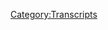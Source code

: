 {{Transcript
    | title         = [[494: October 19, 2020]]
    | caption       = [https://knowledgefight.libsyn.com/494-october-19-2020 Listen to this episode on Libsyn]
    | episodeNumber = [[494: October 19, 2020|494]]
    | length        = 01:25:55
}}

{{MessageBox
    | header     = Warning: Bot Generated Content
    | text       = This transcript was automatically generated by transcription software and likely contains many mistakes and misattributions. Please check the audio for definitive quotes, attribution, and context.
    | image      = N3yvass4myg91.webp
    | imagewidth = 50px
    | id         = warning
}}

{{TranscriptBlock
    | name      = Unknown Speaker
    | timestamp = 00:00:00.000
    | text      = N-N-N-N-N-N-N-Knowledge Fight
}}

{{TranscriptBlock
    | name      = Unknown Speaker
    | timestamp = 00:00:12.960
    | text      = Damn, Ed, Jordan, I am SWEATING
}}

{{TranscriptBlock
    | name      = Unknown Speaker
    | timestamp = 00:00:18.079
    | text      = knowledgefight.com, it's time to pray
}}

{{TranscriptBlock
    | name      = Unknown Speaker
    | timestamp = 00:00:21.160
    | text      = I have great respect for knowledge fight
}}

{{TranscriptBlock
    | name      = Unknown Speaker
    | timestamp = 00:00:23.839
    | text      = knowledge fight
}}

{{TranscriptBlock
    | name      = Unknown Speaker
    | timestamp = 00:00:24.839
    | text      = I'm sick of them posing as if they're the good guys
}}

{{TranscriptBlock
    | name      = Unknown Speaker
    | timestamp = 00:00:27.199
    | text      = saying we are the bad guys
}}

{{TranscriptBlock
    | name      = Unknown Speaker
    | timestamp = 00:00:28.760
    | text      = knowledge fight
}}

{{TranscriptBlock
    | name      = Unknown Speaker
    | timestamp = 00:00:30.120
    | text      = Dan and Jordan
}}

{{TranscriptBlock
    | name      = Unknown Speaker
    | timestamp = 00:00:31.160
    | text      = knowledge fight
}}

{{TranscriptBlock
    | name      = Unknown Speaker
    | timestamp = 00:00:32.280
    | text      = R Position
}}

{{TranscriptBlock
    | name      = Unknown Speaker
    | timestamp = 00:00:33.159
    | text      = R Position
}}

{{TranscriptBlock
    | name      = Unknown Speaker
    | timestamp = 00:00:32.840
    | text      = R Position
}}

{{TranscriptBlock
    | name      = Unknown Speaker
    | timestamp = 00:00:35.159
    | text      = Need I need money
}}

{{TranscriptBlock
    | name      = Unknown Speaker
    | timestamp = 00:00:36.479
    | text      = R Position
}}

{{TranscriptBlock
    | name      = Unknown Speaker
    | timestamp = 00:00:36.960
    | text      = R Position
}}

{{TranscriptBlock
    | name      = Unknown Speaker
    | timestamp = 00:00:37.780
    | text      = R Position
}}

{{TranscriptBlock
    | name      = Unknown Speaker
    | timestamp = 00:00:38.579
    | text      = R Position
}}

{{TranscriptBlock
    | name      = Unknown Speaker
    | timestamp = 00:00:39.079
    | text      = R Position
}}

{{TranscriptBlock
    | name      = Unknown Speaker
    | timestamp = 00:00:39.600
    | text      = Andy and Kansas
}}

{{TranscriptBlock
    | name      = Unknown Speaker
    | timestamp = 00:00:40.320
    | text      = Andy and That's side ant
}}

{{TranscriptBlock
    | name      = Unknown Speaker
    | timestamp = 00:00:39.320
    | text      = Andy and Kansas
}}

{{TranscriptBlock
    | name      = Unknown Speaker
    | timestamp = 00:00:40.119
    | text      = Andy and That's side
}}

{{TranscriptBlock
    | name      = Unknown Speaker
    | timestamp = 00:00:47.240
    | text      = Andy and Think
}}

{{TranscriptBlock
    | name      = Unknown Speaker
    | timestamp = 00:00:50.600
    | text      = I'm a fan
}}

{{TranscriptBlock
    | name      = Unknown Speaker
    | timestamp = 00:00:52.359
    | text      = I love your work
}}

{{TranscriptBlock
    | name      = Unknown Speaker
    | timestamp = 00:00:53.200
    | text      = knowledge fight
}}

{{TranscriptBlock
    | name      = Unknown Speaker
    | timestamp = 00:00:54.439
    | text      = knowledgefight.com
}}

{{TranscriptBlock
    | name      = Unknown Speaker
    | timestamp = 00:00:54.340
    | text      = Knowledgefight.com
}}

{{TranscriptBlock
    | name      = Unknown Speaker
    | timestamp = 00:00:57.340
    | text      = I love you.
}}

{{TranscriptBlock
    | name      = Unknown Speaker
    | timestamp = 00:00:59.340
    | text      = Hey everybody, welcome back to Knowledgefight, I'm Dan.
}}

{{TranscriptBlock
    | name      = Unknown Speaker
    | timestamp = 00:01:01.340
    | text      = I'm Jordan.
}}

{{TranscriptBlock
    | name      = Unknown Speaker
    | timestamp = 00:01:02.340
    | text      = We're a couple dudes, like to sit around, drink novelty beverages and talk a little
}}

{{TranscriptBlock
    | name      = Unknown Speaker
    | timestamp = 00:01:04.340
    | text      = bit about Alex Jones.
}}

{{TranscriptBlock
    | name      = Unknown Speaker
    | timestamp = 00:01:05.340
    | text      = Oh indeed we are, Dan.
}}

{{TranscriptBlock
    | name      = Unknown Speaker
    | timestamp = 00:01:07.340
    | text      = Jordan.
}}

{{TranscriptBlock
    | name      = Unknown Speaker
    | timestamp = 00:01:08.340
    | text      = Dan.
}}

{{TranscriptBlock
    | name      = Unknown Speaker
    | timestamp = 00:01:09.340
    | text      = Jordan.
}}

{{TranscriptBlock
    | name      = Unknown Speaker
    | timestamp = 00:01:10.340
    | text      = I have a quick question for you.
}}

{{TranscriptBlock
    | name      = Unknown Speaker
    | timestamp = 00:01:11.340
    | text      = I've got an answer.
}}

{{TranscriptBlock
    | name      = Unknown Speaker
    | timestamp = 00:01:12.340
    | text      = Alright, what's your bright spot?
}}

{{TranscriptBlock
    | name      = Unknown Speaker
    | timestamp = 00:01:13.340
    | text      = My bright spot today, Jordan, is a word of the day.
}}

{{TranscriptBlock
    | name      = Unknown Speaker
    | timestamp = 00:01:16.340
    | text      = Okay, a word of the day.
}}

{{TranscriptBlock
    | name      = Unknown Speaker
    | timestamp = 00:01:17.340
    | text      = A word is forgiveness.
}}

{{TranscriptBlock
    | name      = Unknown Speaker
    | timestamp = 00:01:18.340
    | text      = Forgiveness?
}}

{{TranscriptBlock
    | name      = Unknown Speaker
    | timestamp = 00:01:19.340
    | text      = Yes.
}}

{{TranscriptBlock
    | name      = Unknown Speaker
    | timestamp = 00:01:20.340
    | text      = Alright.
}}

{{TranscriptBlock
    | name      = Unknown Speaker
    | timestamp = 00:01:21.340
    | text      = I'm very hard on myself, it's very difficult for me to forgive myself.
}}

{{TranscriptBlock
    | name      = Unknown Speaker
    | timestamp = 00:01:23.340
    | text      = True, true.
}}

{{TranscriptBlock
    | name      = Unknown Speaker
    | timestamp = 00:01:24.340
    | text      = I let things go with other people a lot more easily.
}}

{{TranscriptBlock
    | name      = Unknown Speaker
    | timestamp = 00:01:28.340
    | text      = Absolutely.
}}

{{TranscriptBlock
    | name      = Unknown Speaker
    | timestamp = 00:01:29.340
    | text      = And I found that there's a middle ground, and that is cats.
}}

{{TranscriptBlock
    | name      = Unknown Speaker
    | timestamp = 00:01:32.340
    | text      = The musical?
}}

{{TranscriptBlock
    | name      = Unknown Speaker
    | timestamp = 00:01:33.340
    | text      = No, I don't forgive that.
}}

{{TranscriptBlock
    | name      = Unknown Speaker
    | timestamp = 00:01:35.340
    | text      = What about the seussical?
}}

{{TranscriptBlock
    | name      = Unknown Speaker
    | timestamp = 00:01:36.340
    | text      = I do forgive that.
}}

{{TranscriptBlock
    | name      = Unknown Speaker
    | timestamp = 00:01:37.340
    | text      = Okay.
}}

{{TranscriptBlock
    | name      = Unknown Speaker
    | timestamp = 00:01:38.340
    | text      = I have had to deal with resentment towards Selene, my cat, for the better part of a couple
}}

{{TranscriptBlock
    | name      = Unknown Speaker
    | timestamp = 00:01:44.340
    | text      = days and I've reached the stage of forgiveness.
}}

{{TranscriptBlock
    | name      = Unknown Speaker
    | timestamp = 00:01:48.340
    | text      = She can be a pill.
}}

{{TranscriptBlock
    | name      = Unknown Speaker
    | timestamp = 00:01:49.340
    | text      = Yeah, yeah.
}}

{{TranscriptBlock
    | name      = Unknown Speaker
    | timestamp = 00:01:50.340
    | text      = So I had a room where I was growing some plants and I had a bit of a cat gate set up.
}}

{{TranscriptBlock
    | name      = Unknown Speaker
    | timestamp = 00:01:58.340
    | text      = Some netting.
}}

{{TranscriptBlock
    | name      = Unknown Speaker
    | timestamp = 00:01:59.340
    | text      = Mesh, yeah.
}}

{{TranscriptBlock
    | name      = Unknown Speaker
    | timestamp = 00:02:00.340
    | text      = And it was working pretty well, but Selene's crafty and she found a way around it.
}}

{{TranscriptBlock
    | name      = Unknown Speaker
    | timestamp = 00:02:05.340
    | text      = And so I woke up one morning and she had completely destroyed my pinto bean plants.
}}

{{TranscriptBlock
    | name      = Unknown Speaker
    | timestamp = 00:02:10.340
    | text      = Sounds about right.
}}

{{TranscriptBlock
    | name      = Unknown Speaker
    | timestamp = 00:02:11.340
    | text      = And I was really mad about that because they were coming along really nicely, they looked
}}

{{TranscriptBlock
    | name      = Unknown Speaker
    | timestamp = 00:02:15.340
    | text      = good, and I thought it was really cool, the prospect of, hey, there's a pinto bean growing
}}

{{TranscriptBlock
    | name      = Unknown Speaker
    | timestamp = 00:02:19.340
    | text      = here.
}}

{{TranscriptBlock
    | name      = Unknown Speaker
    | timestamp = 00:02:20.340
    | text      = Yeah, yeah, yeah.
}}

{{TranscriptBlock
    | name      = Unknown Speaker
    | timestamp = 00:02:21.340
    | text      = Very cool.
}}

{{TranscriptBlock
    | name      = Unknown Speaker
    | timestamp = 00:02:22.340
    | text      = And so she destroyed them.
}}

{{TranscriptBlock
    | name      = Unknown Speaker
    | timestamp = 00:02:23.340
    | text      = She too thought that it was very cool that a pinto bean was growing there, but she would
}}

{{TranscriptBlock
    | name      = Unknown Speaker
    | timestamp = 00:02:27.340
    | text      = prefer it to only stop.
}}

{{TranscriptBlock
    | name      = Unknown Speaker
    | timestamp = 00:02:28.340
    | text      = We had different ways of expressing it.
}}

{{TranscriptBlock
    | name      = Unknown Speaker
    | timestamp = 00:02:30.340
    | text      = That's true.
}}

{{TranscriptBlock
    | name      = Unknown Speaker
    | timestamp = 00:02:31.340
    | text      = And I was pretty infuriated.
}}

{{TranscriptBlock
    | name      = Unknown Speaker
    | timestamp = 00:02:33.340
    | text      = Yeah.
}}

{{TranscriptBlock
    | name      = Unknown Speaker
    | timestamp = 00:02:34.340
    | text      = And so I was mad.
}}

{{TranscriptBlock
    | name      = Unknown Speaker
    | timestamp = 00:02:35.340
    | text      = And I've reached forgiveness.
}}

{{TranscriptBlock
    | name      = Unknown Speaker
    | timestamp = 00:02:36.340
    | text      = I understand that she didn't do it to be mean.
}}

{{TranscriptBlock
    | name      = Unknown Speaker
    | timestamp = 00:02:39.340
    | text      = No, of course, she's a cat.
}}

{{TranscriptBlock
    | name      = Unknown Speaker
    | timestamp = 00:02:41.340
    | text      = Yeah.
}}

{{TranscriptBlock
    | name      = Unknown Speaker
    | timestamp = 00:02:42.340
    | text      = Although maybe she did do it to be mean.
}}

{{TranscriptBlock
    | name      = Unknown Speaker
    | timestamp = 00:02:43.340
    | text      = She might have, yeah.
}}

{{TranscriptBlock
    | name      = Unknown Speaker
    | timestamp = 00:02:44.340
    | text      = The attention I was giving to these plants might be something that draws her ire.
}}

{{TranscriptBlock
    | name      = Unknown Speaker
    | timestamp = 00:02:49.340
    | text      = Yeah, that's possible.
}}

{{TranscriptBlock
    | name      = Unknown Speaker
    | timestamp = 00:02:50.340
    | text      = But anyway, I forgive you, Selene, wherever you are.
}}

{{TranscriptBlock
    | name      = Unknown Speaker
    | timestamp = 00:02:52.340
    | text      = That's very, yes.
}}

{{TranscriptBlock
    | name      = Unknown Speaker
    | timestamp = 00:02:53.340
    | text      = So what's your bright spot?
}}

{{TranscriptBlock
    | name      = Unknown Speaker
    | timestamp = 00:02:54.340
    | text      = My bright spot, you know, Dan, it's a bittersweet spot.
}}

{{TranscriptBlock
    | name      = Unknown Speaker
    | timestamp = 00:02:58.340
    | text      = In some ways it's a bright spot.
}}

{{TranscriptBlock
    | name      = Unknown Speaker
    | timestamp = 00:02:59.340
    | text      = Isn't that that song by The Verve?
}}

{{TranscriptBlock
    | name      = Unknown Speaker
    | timestamp = 00:03:01.340
    | text      = I think it is.
}}

{{TranscriptBlock
    | name      = Unknown Speaker
    | timestamp = 00:03:02.340
    | text      = It's a bittersweet...
}}

{{TranscriptBlock
    | name      = Unknown Speaker
    | timestamp = 00:03:03.340
    | text      = No, unfortunately, Dan, my bright spot is very much related to...
}}

{{TranscriptBlock
    | name      = Unknown Speaker
    | timestamp = 00:03:09.340
    | text      = No, keep singing.
}}

{{TranscriptBlock
    | name      = Unknown Speaker
    | timestamp = 00:03:10.340
    | text      = I want to see if we can...
}}

{{TranscriptBlock
    | name      = Unknown Speaker
    | timestamp = 00:03:11.340
    | text      = I want to see how long we can...
}}

{{TranscriptBlock
    | name      = Unknown Speaker
    | timestamp = 00:03:14.340
    | text      = With plants, you know, I've been trying to grow that cantaloupe for a long time, and
}}

{{TranscriptBlock
    | name      = Unknown Speaker
    | timestamp = 00:03:18.340
    | text      = I did a really good job.
}}

{{TranscriptBlock
    | name      = Unknown Speaker
    | timestamp = 00:03:19.340
    | text      = Oh, it's plant-related.
}}

{{TranscriptBlock
    | name      = Unknown Speaker
    | timestamp = 00:03:20.340
    | text      = I'm listening.
}}

{{TranscriptBlock
    | name      = Unknown Speaker
    | timestamp = 00:03:21.340
    | text      = It was going great.
}}

{{TranscriptBlock
    | name      = Unknown Speaker
    | timestamp = 00:03:22.340
    | text      = And then the first frost took it out.
}}

{{TranscriptBlock
    | name      = Unknown Speaker
    | timestamp = 00:03:25.340
    | text      = Oh, no.
}}

{{TranscriptBlock
    | name      = Unknown Speaker
    | timestamp = 00:03:26.340
    | text      = You know, it's sad because I was actually really trying to keep this one alive as opposed
}}

{{TranscriptBlock
    | name      = Unknown Speaker
    | timestamp = 00:03:31.340
    | text      = to my normal standoffish nature towards plants.
}}

{{TranscriptBlock
    | name      = Unknown Speaker
    | timestamp = 00:03:34.340
    | text      = As you know, I'm not a fan of the out-of-doors.
}}

{{TranscriptBlock
    | name      = Unknown Speaker
    | timestamp = 00:03:37.340
    | text      = That is true.
}}

{{TranscriptBlock
    | name      = Unknown Speaker
    | timestamp = 00:03:38.340
    | text      = I don't know how to describe it as standoffish.
}}

{{TranscriptBlock
    | name      = Unknown Speaker
    | timestamp = 00:03:40.340
    | text      = That seems like a little bit weird.
}}

{{TranscriptBlock
    | name      = Unknown Speaker
    | timestamp = 00:03:42.340
    | text      = Like, you have a brusque relationship with plants.
}}

{{TranscriptBlock
    | name      = Unknown Speaker
    | timestamp = 00:03:44.340
    | text      = I don't appreciate that.
}}

{{TranscriptBlock
    | name      = Unknown Speaker
    | timestamp = 00:03:45.340
    | text      = Look, a lot of people care for them, and they're kind to them, and say all kinds of words
}}

{{TranscriptBlock
    | name      = Unknown Speaker
    | timestamp = 00:03:49.340
    | text      = to them, and I very much want them to give me their approval.
}}

{{TranscriptBlock
    | name      = Unknown Speaker
    | timestamp = 00:03:52.340
    | text      = How about that, Dan?
}}

{{TranscriptBlock
    | name      = Unknown Speaker
    | timestamp = 00:03:53.340
    | text      = Wow.
}}

{{TranscriptBlock
    | name      = Unknown Speaker
    | timestamp = 00:03:54.340
    | text      = How come plants are never complimenting me?
}}

{{TranscriptBlock
    | name      = Unknown Speaker
    | timestamp = 00:03:57.340
    | text      = You know what?
}}

{{TranscriptBlock
    | name      = Unknown Speaker
    | timestamp = 00:03:58.340
    | text      = You make a fair point, Dan.
}}

{{TranscriptBlock
    | name      = Unknown Speaker
    | timestamp = 00:03:59.340
    | text      = I think I do.
}}

{{TranscriptBlock
    | name      = Unknown Speaker
    | timestamp = 00:04:00.340
    | text      = I think it's a one-sided relationship.
}}

{{TranscriptBlock
    | name      = Unknown Speaker
    | timestamp = 00:04:01.340
    | text      = Plants could stand to be plighter to you.
}}

{{TranscriptBlock
    | name      = Unknown Speaker
    | timestamp = 00:04:03.340
    | text      = I'll go with you.
}}

{{TranscriptBlock
    | name      = Unknown Speaker
    | timestamp = 00:04:05.340
    | text      = Well, I'm sorry to hear about this.
}}

{{TranscriptBlock
    | name      = Unknown Speaker
    | timestamp = 00:04:08.340
    | text      = I was partially invested in your...
}}

{{TranscriptBlock
    | name      = Unknown Speaker
    | timestamp = 00:04:10.340
    | text      = Yeah.
}}

{{TranscriptBlock
    | name      = Unknown Speaker
    | timestamp = 00:04:11.340
    | text      = Well, my bright spot is that it's lasted longer than any plant that I've ever taken care of
}}

{{TranscriptBlock
    | name      = Unknown Speaker
    | timestamp = 00:04:15.340
    | text      = before, and it's given me a nurturing towards plants that I didn't have.
}}

{{TranscriptBlock
    | name      = Unknown Speaker
    | timestamp = 00:04:19.339
    | text      = So the bright spot is sort of progress.
}}

{{TranscriptBlock
    | name      = Unknown Speaker
    | timestamp = 00:04:21.339
    | text      = It is progress.
}}

{{TranscriptBlock
    | name      = Unknown Speaker
    | timestamp = 00:04:22.339
    | text      = Well, that's good.
}}

{{TranscriptBlock
    | name      = Unknown Speaker
    | timestamp = 00:04:23.339
    | text      = Words of the day.
}}

{{TranscriptBlock
    | name      = Unknown Speaker
    | timestamp = 00:04:24.339
    | text      = Forgiveness and progress.
}}

{{TranscriptBlock
    | name      = Unknown Speaker
    | timestamp = 00:04:25.339
    | text      = There we go.
}}

{{TranscriptBlock
    | name      = Unknown Speaker
    | timestamp = 00:04:26.339
    | text      = And now let's talk about Alex Joe.
}}

{{TranscriptBlock
    | name      = Unknown Speaker
    | timestamp = 00:04:28.339
    | text      = Okay.
}}

{{TranscriptBlock
    | name      = Unknown Speaker
    | timestamp = 00:04:29.339
    | text      = Man incapable of either.
}}

{{TranscriptBlock
    | name      = Unknown Speaker
    | timestamp = 00:04:31.339
    | text      = Yeah.
}}

{{TranscriptBlock
    | name      = Unknown Speaker
    | timestamp = 00:04:32.339
    | text      = So, Jordan, today we're going to be talking about October 19th, 2020.
}}

{{TranscriptBlock
    | name      = Unknown Speaker
    | timestamp = 00:04:35.339
    | text      = I'm Dan.
}}

{{TranscriptBlock
    | name      = Unknown Speaker
    | timestamp = 00:04:36.339
    | text      = This is 2020.
}}

{{TranscriptBlock
    | name      = Unknown Speaker
    | timestamp = 00:04:37.339
    | text      = It was Monday.
}}

{{TranscriptBlock
    | name      = Unknown Speaker
    | timestamp = 00:04:38.339
    | text      = Monday, Monday, Monday.
}}

{{TranscriptBlock
    | name      = Unknown Speaker
    | timestamp = 00:04:39.339
    | text      = Sure, sure.
}}

{{TranscriptBlock
    | name      = Unknown Speaker
    | timestamp = 00:04:40.339
    | text      = Quite a day.
}}

{{TranscriptBlock
    | name      = Unknown Speaker
    | timestamp = 00:04:41.339
    | text      = That's how most people start the week.
}}

{{TranscriptBlock
    | name      = Unknown Speaker
    | timestamp = 00:04:43.339
    | text      = Yeah.
}}

{{TranscriptBlock
    | name      = Unknown Speaker
    | timestamp = 00:04:44.339
    | text      = Yeah.
}}

{{TranscriptBlock
    | name      = Unknown Speaker
    | timestamp = 00:04:45.339
    | text      = And this is an interesting showing today, I'd say.
}}

{{TranscriptBlock
    | name      = Unknown Speaker
    | timestamp = 00:04:49.339
    | text      = I don't know.
}}

{{TranscriptBlock
    | name      = Unknown Speaker
    | timestamp = 00:04:50.339
    | text      = An interesting showing.
}}

{{TranscriptBlock
    | name      = Unknown Speaker
    | timestamp = 00:04:52.339
    | text      = I've listened to a bit of Alex's show in the recent past, and so much of it is just about
}}

{{TranscriptBlock
    | name      = Unknown Speaker
    | timestamp = 00:04:58.339
    | text      = Hunter Biden and his laptop and weird conspiracies about how there's videos of him torturing
}}

{{TranscriptBlock
    | name      = Unknown Speaker
    | timestamp = 00:05:06.339
    | text      = children on the laptop, which is being used to blackmail him and Joe Biden.
}}

{{TranscriptBlock
    | name      = Unknown Speaker
    | timestamp = 00:05:11.339
    | text      = Why not?
}}

{{TranscriptBlock
    | name      = Unknown Speaker
    | timestamp = 00:05:12.339
    | text      = And I have very little patience for this storyline.
}}

{{TranscriptBlock
    | name      = Unknown Speaker
    | timestamp = 00:05:15.339
    | text      = It's just Pizzagate all over again.
}}

{{TranscriptBlock
    | name      = Unknown Speaker
    | timestamp = 00:05:17.339
    | text      = It's exactly what happened four years ago.
}}

{{TranscriptBlock
    | name      = Unknown Speaker
    | timestamp = 00:05:19.339
    | text      = Yeah, I'm really appreciating how the mainstream media seems to have kind of been like, all
}}

{{TranscriptBlock
    | name      = Unknown Speaker
    | timestamp = 00:05:24.339
    | text      = right, we're not going to go with this.
}}

{{TranscriptBlock
    | name      = Unknown Speaker
    | timestamp = 00:05:26.339
    | text      = Let's see how this goes, right wing lunatics.
}}

{{TranscriptBlock
    | name      = Unknown Speaker
    | timestamp = 00:05:29.339
    | text      = Then they turn the story into they're covering it up.
}}

{{TranscriptBlock
    | name      = Unknown Speaker
    | timestamp = 00:05:31.339
    | text      = Exactly.
}}

{{TranscriptBlock
    | name      = Unknown Speaker
    | timestamp = 00:05:32.339
    | text      = It's a win-win for the right wing media.
}}

{{TranscriptBlock
    | name      = Unknown Speaker
    | timestamp = 00:05:33.339
    | text      = Exactly.
}}

{{TranscriptBlock
    | name      = Unknown Speaker
    | timestamp = 00:05:34.339
    | text      = Yeah, yeah, yeah.
}}

{{TranscriptBlock
    | name      = Unknown Speaker
    | timestamp = 00:05:35.339
    | text      = And I have very little interest in watching Alex go down those roads.
}}

{{TranscriptBlock
    | name      = Unknown Speaker
    | timestamp = 00:05:39.339
    | text      = And thankfully this Monday episode had other things to fill in the blanks.
}}

{{TranscriptBlock
    | name      = Unknown Speaker
    | timestamp = 00:05:44.339
    | text      = It wasn't just Alex talking about that laptop.
}}

{{TranscriptBlock
    | name      = Unknown Speaker
    | timestamp = 00:05:46.339
    | text      = Sure.
}}

{{TranscriptBlock
    | name      = Unknown Speaker
    | timestamp = 00:05:47.339
    | text      = Otherwise, I don't know what I would have done.
}}

{{TranscriptBlock
    | name      = Unknown Speaker
    | timestamp = 00:05:49.339
    | text      = I would have very little interest.
}}

{{TranscriptBlock
    | name      = Unknown Speaker
    | timestamp = 00:05:51.339
    | text      = And today we get a visit from the surviving champion weirdo in Alex's clique, which is
}}

{{TranscriptBlock
    | name      = Unknown Speaker
    | timestamp = 00:05:59.339
    | text      = Steve Pachanic.
}}

{{TranscriptBlock
    | name      = Unknown Speaker
    | timestamp = 00:06:00.339
    | text      = Dr. Steve.
}}

{{TranscriptBlock
    | name      = Unknown Speaker
    | timestamp = 00:06:01.339
    | text      = He shows up to give some words of wisdom for Alex.
}}

{{TranscriptBlock
    | name      = Unknown Speaker
    | timestamp = 00:06:04.339
    | text      = He's okay.
}}

{{TranscriptBlock
    | name      = Unknown Speaker
    | timestamp = 00:06:05.339
    | text      = I guarantee you, you could never predict what his solution to big tech is.
}}

{{TranscriptBlock
    | name      = Unknown Speaker
    | timestamp = 00:06:11.339
    | text      = I never would try.
}}

{{TranscriptBlock
    | name      = Unknown Speaker
    | timestamp = 00:06:13.339
    | text      = I've learned my lesson with Pachanic.
}}

{{TranscriptBlock
    | name      = Unknown Speaker
    | timestamp = 00:06:15.339
    | text      = He takes swings that I find heretofore unimaginable.
}}

{{TranscriptBlock
    | name      = Unknown Speaker
    | timestamp = 00:06:18.339
    | text      = This swing is quite bizarre.
}}

{{TranscriptBlock
    | name      = Unknown Speaker
    | timestamp = 00:06:21.339
    | text      = I mean, when you got the maybe we should make Melania queen take in the ether sphere.
}}

{{TranscriptBlock
    | name      = Unknown Speaker
    | timestamp = 00:06:27.339
    | text      = When you're capable of that.
}}

{{TranscriptBlock
    | name      = Unknown Speaker
    | timestamp = 00:06:28.339
    | text      = It's like anything.
}}

{{TranscriptBlock
    | name      = Unknown Speaker
    | timestamp = 00:06:29.339
    | text      = Anything can happen.
}}

{{TranscriptBlock
    | name      = Unknown Speaker
    | timestamp = 00:06:31.339
    | text      = This is the red wedding every single day.
}}

{{TranscriptBlock
    | name      = Unknown Speaker
    | timestamp = 00:06:34.339
    | text      = Anything can happen.
}}

{{TranscriptBlock
    | name      = Unknown Speaker
    | timestamp = 00:06:35.339
    | text      = Well, we'll see what Steve's swing is for the day, but before we get down to business
}}

{{TranscriptBlock
    | name      = Unknown Speaker
    | timestamp = 00:06:39.339
    | text      = on the episode, let's take a little moment to say thank you to the folks who signed up
}}

{{TranscriptBlock
    | name      = Unknown Speaker
    | timestamp = 00:06:41.339
    | text      = and are supporting the show.
}}

{{TranscriptBlock
    | name      = Unknown Speaker
    | timestamp = 00:06:42.339
    | text      = So first, I just got out of rehab.
}}

{{TranscriptBlock
    | name      = Unknown Speaker
    | timestamp = 00:06:44.339
    | text      = Thank you so much.
}}

{{TranscriptBlock
    | name      = Unknown Speaker
    | timestamp = 00:06:45.339
    | text      = You are now a policy wonk.
}}

{{TranscriptBlock
    | name      = Unknown Speaker
    | timestamp = 00:06:46.339
    | text      = I'm a policy wonk.
}}

{{TranscriptBlock
    | name      = Unknown Speaker
    | timestamp = 00:06:47.339
    | text      = Thank you very much.
}}

{{TranscriptBlock
    | name      = Unknown Speaker
    | timestamp = 00:06:48.339
    | text      = I just got out of rehab.
}}

{{TranscriptBlock
    | name      = Unknown Speaker
    | timestamp = 00:06:49.339
    | text      = Yeah, good luck.
}}

{{TranscriptBlock
    | name      = Unknown Speaker
    | timestamp = 00:06:50.339
    | text      = Thank you.
}}

{{TranscriptBlock
    | name      = Unknown Speaker
    | timestamp = 00:06:51.339
    | text      = Next, Full Tilt Nikki.
}}

{{TranscriptBlock
    | name      = Unknown Speaker
    | timestamp = 00:06:52.339
    | text      = Thank you so much.
}}

{{TranscriptBlock
    | name      = Unknown Speaker
    | timestamp = 00:06:53.339
    | text      = You are now a policy wonk.
}}

{{TranscriptBlock
    | name      = Unknown Speaker
    | timestamp = 00:06:54.339
    | text      = I'm a policy wonk.
}}

{{TranscriptBlock
    | name      = Unknown Speaker
    | timestamp = 00:06:55.339
    | text      = Thank you very much.
}}

{{TranscriptBlock
    | name      = Unknown Speaker
    | timestamp = 00:06:56.339
    | text      = Full Tilt Nikki.
}}

{{TranscriptBlock
    | name      = Unknown Speaker
    | timestamp = 00:06:57.339
    | text      = Thank you.
}}

{{TranscriptBlock
    | name      = Unknown Speaker
    | timestamp = 00:06:58.339
    | text      = Next, Atlas M. Thank you so much.
}}

{{TranscriptBlock
    | name      = Unknown Speaker
    | timestamp = 00:06:59.339
    | text      = You are now a policy wonk.
}}

{{TranscriptBlock
    | name      = Unknown Speaker
    | timestamp = 00:07:00.339
    | text      = I'm a policy wonk.
}}

{{TranscriptBlock
    | name      = Unknown Speaker
    | timestamp = 00:07:01.339
    | text      = Thanks, Atlas.
}}

{{TranscriptBlock
    | name      = Unknown Speaker
    | timestamp = 00:07:02.339
    | text      = Thank you.
}}

{{TranscriptBlock
    | name      = Unknown Speaker
    | timestamp = 00:07:03.339
    | text      = Next, Stanton T. Thank you so much.
}}

{{TranscriptBlock
    | name      = Unknown Speaker
    | timestamp = 00:07:05.339
    | text      = You are now a policy wonk.
}}

{{TranscriptBlock
    | name      = Unknown Speaker
    | timestamp = 00:07:06.339
    | text      = I'm a policy wonk.
}}

{{TranscriptBlock
    | name      = Unknown Speaker
    | timestamp = 00:07:07.339
    | text      = Thank you very much, Stanton.
}}

{{TranscriptBlock
    | name      = Unknown Speaker
    | timestamp = 00:07:08.339
    | text      = Stanton.
}}

{{TranscriptBlock
    | name      = Unknown Speaker
    | timestamp = 00:07:09.339
    | text      = What a name.
}}

{{TranscriptBlock
    | name      = Unknown Speaker
    | timestamp = 00:07:10.339
    | text      = Stanton is the name.
}}

{{TranscriptBlock
    | name      = Unknown Speaker
    | timestamp = 00:07:11.339
    | text      = What a name.
}}

{{TranscriptBlock
    | name      = Unknown Speaker
    | timestamp = 00:07:12.339
    | text      = I love it.
}}

{{TranscriptBlock
    | name      = Unknown Speaker
    | timestamp = 00:07:13.339
    | text      = Giancarlo Stanton.
}}

{{TranscriptBlock
    | name      = Unknown Speaker
    | timestamp = 00:07:14.339
    | text      = Best hitter that hits the ball a million miles away.
}}

{{TranscriptBlock
    | name      = Unknown Speaker
    | timestamp = 00:07:15.339
    | text      = Next, Jeremy M. Thank you so much.
}}

{{TranscriptBlock
    | name      = Unknown Speaker
    | timestamp = 00:07:17.339
    | text      = You are now a policy wonk.
}}

{{TranscriptBlock
    | name      = Unknown Speaker
    | timestamp = 00:07:18.339
    | text      = I'm a policy wonk.
}}

{{TranscriptBlock
    | name      = Unknown Speaker
    | timestamp = 00:07:19.339
    | text      = Thanks, Jeremy.
}}

{{TranscriptBlock
    | name      = Unknown Speaker
    | timestamp = 00:07:20.339
    | text      = Thank you.
}}

{{TranscriptBlock
    | name      = Unknown Speaker
    | timestamp = 00:07:21.339
    | text      = And finally, I'd like to say thank you to a couple of people who donated on Elevated
}}

{{TranscriptBlock
    | name      = Unknown Speaker
    | timestamp = 00:07:23.339
    | text      = Love.
}}

{{TranscriptBlock
    | name      = Unknown Speaker
    | timestamp = 00:07:24.339
    | text      = We appreciate that very much.
}}

{{TranscriptBlock
    | name      = Unknown Speaker
    | timestamp = 00:07:25.339
    | text      = So, Peyton P. Thank you so much.
}}

{{TranscriptBlock
    | name      = Unknown Speaker
    | timestamp = 00:07:26.339
    | text      = You are now a technocrat.
}}

{{TranscriptBlock
    | name      = Unknown Speaker
    | timestamp = 00:07:27.339
    | text      = I'm a policy wonk.
}}

{{TranscriptBlock
    | name      = Unknown Speaker
    | timestamp = 00:07:30.339
    | text      = Crikey, mate.
}}

{{TranscriptBlock
    | name      = Unknown Speaker
    | timestamp = 00:07:31.339
    | text      = That's fantastic.
}}

{{TranscriptBlock
    | name      = Unknown Speaker
    | timestamp = 00:07:32.339
    | text      = Have yourself a brew.
}}

{{TranscriptBlock
    | name      = Unknown Speaker
    | timestamp = 00:07:33.339
    | text      = How's your 401k doing, bro?
}}

{{TranscriptBlock
    | name      = Unknown Speaker
    | timestamp = 00:07:34.339
    | text      = All right.
}}

{{TranscriptBlock
    | name      = Unknown Speaker
    | timestamp = 00:07:35.339
    | text      = We got to go full tilt boogie on this, Watson.
}}

{{TranscriptBlock
    | name      = Unknown Speaker
    | timestamp = 00:07:36.339
    | text      = All right?
}}

{{TranscriptBlock
    | name      = Unknown Speaker
    | timestamp = 00:07:37.339
    | text      = Let's just get down to business.
}}

{{TranscriptBlock
    | name      = Unknown Speaker
    | timestamp = 00:07:38.339
    | text      = We ain't making that money off that heroin.
}}

{{TranscriptBlock
    | name      = Unknown Speaker
    | timestamp = 00:07:39.339
    | text      = Why are you pimps so good?
}}

{{TranscriptBlock
    | name      = Unknown Speaker
    | timestamp = 00:07:40.339
    | text      = My neck is freakishly large.
}}

{{TranscriptBlock
    | name      = Unknown Speaker
    | timestamp = 00:07:41.339
    | text      = I declare info war on you.
}}

{{TranscriptBlock
    | name      = Unknown Speaker
    | timestamp = 00:07:42.339
    | text      = Thank you so much, Peyton.
}}

{{TranscriptBlock
    | name      = Unknown Speaker
    | timestamp = 00:07:43.339
    | text      = And thank you so much, Afrocheesiac.
}}

{{TranscriptBlock
    | name      = Unknown Speaker
    | timestamp = 00:07:44.339
    | text      = Yes.
}}

{{TranscriptBlock
    | name      = Unknown Speaker
    | timestamp = 00:07:45.339
    | text      = Thank you very much to the both of you.
}}

{{TranscriptBlock
    | name      = Unknown Speaker
    | timestamp = 00:07:46.339
    | text      = If you're listening out there and you're thinking, hey, I enjoyed the show.
}}

{{TranscriptBlock
    | name      = Unknown Speaker
    | timestamp = 00:07:47.339
    | text      = I'd like to support these gents.
}}

{{TranscriptBlock
    | name      = Unknown Speaker
    | timestamp = 00:07:48.339
    | text      = Do you can do that, please?
}}

{{TranscriptBlock
    | name      = Unknown Speaker
    | timestamp = 00:07:49.339
    | text      = No.
}}

{{TranscriptBlock
    | name      = Unknown Speaker
    | timestamp = 00:07:50.339
    | text      = No.
}}

{{TranscriptBlock
    | name      = Unknown Speaker
    | timestamp = 00:07:51.339
    | text      = No.
}}

{{TranscriptBlock
    | name      = Unknown Speaker
    | timestamp = 00:07:52.339
    | text      = No.
}}

{{TranscriptBlock
    | name      = Unknown Speaker
    | timestamp = 00:07:53.339
    | text      = No.
}}

{{TranscriptBlock
    | name      = Unknown Speaker
    | timestamp = 00:07:54.339
    | text      = No.
}}

{{TranscriptBlock
    | name      = Unknown Speaker
    | timestamp = 00:07:55.339
    | text      = No.
}}

{{TranscriptBlock
    | name      = Unknown Speaker
    | timestamp = 00:08:00.339
    | text      = What you could do is take that generous spirit that you were given from your close friend,
}}

{{TranscriptBlock
    | name      = Unknown Speaker
    | timestamp = 00:08:07.139
    | text      = maybe even your best friend, take it home, water it, feed it, give it light, sun, all
}}

{{TranscriptBlock
    | name      = Unknown Speaker
    | timestamp = 00:08:14.300
    | text      = of those things that you need to grow and make sure that you take that generosity to
}}

{{TranscriptBlock
    | name      = Unknown Speaker
    | timestamp = 00:08:19.199
    | text      = a local bail fund or charity before the first frost.
}}

{{TranscriptBlock
    | name      = Unknown Speaker
    | timestamp = 00:08:23.660
    | text      = Otherwise it will die and it will leave you destitute and lonely.
}}

{{TranscriptBlock
    | name      = Unknown Speaker
    | timestamp = 00:08:27.620
    | text      = And bittersweet.
}}

{{TranscriptBlock
    | name      = Unknown Speaker
    | timestamp = 00:08:28.620
    | text      = And bittersweet.
}}

{{TranscriptBlock
    | name      = Unknown Speaker
    | timestamp = 00:08:29.620
    | text      = Symphony this life.
}}

{{TranscriptBlock
    | name      = Unknown Speaker
    | timestamp = 00:08:32.740
    | text      = So Jordan, October 19th.
}}

{{TranscriptBlock
    | name      = Unknown Speaker
    | timestamp = 00:08:34.860
    | text      = I will say that Alex, though he's not singularly focusing on the laptop, he is talking quite
}}

{{TranscriptBlock
    | name      = Unknown Speaker
    | timestamp = 00:08:41.779
    | text      = a bit about it.
}}

{{TranscriptBlock
    | name      = Unknown Speaker
    | timestamp = 00:08:42.779
    | text      = So here's a little taste.
}}

{{TranscriptBlock
    | name      = Unknown Speaker
    | timestamp = 00:08:43.779
    | text      = I'm going to get into the laptop and the big revelations of Hunter and not just hookers
}}

{{TranscriptBlock
    | name      = Unknown Speaker
    | timestamp = 00:08:48.960
    | text      = and not just sex and not just crack and not just meth, but doing illegal things underage,
}}

{{TranscriptBlock
    | name      = Unknown Speaker
    | timestamp = 00:08:55.580
    | text      = raping them as a form of torture, but reportedly beating up little Chinese girls as part of
}}

{{TranscriptBlock
    | name      = Unknown Speaker
    | timestamp = 00:08:59.860
    | text      = him as the initiation into the Communist Party China so that he'd be fully compromised.
}}

{{TranscriptBlock
    | name      = Unknown Speaker
    | timestamp = 00:09:06.460
    | text      = Does everyone have to do that?
}}

{{TranscriptBlock
    | name      = Unknown Speaker
    | timestamp = 00:09:07.460
    | text      = This is what's really happening.
}}

{{TranscriptBlock
    | name      = Unknown Speaker
    | timestamp = 00:09:08.460
    | text      = Yeah, apparently.
}}

{{TranscriptBlock
    | name      = Unknown Speaker
    | timestamp = 00:09:09.460
    | text      = The Communist Party is big.
}}

{{TranscriptBlock
    | name      = Unknown Speaker
    | timestamp = 00:09:11.460
    | text      = Yeah.
}}

{{TranscriptBlock
    | name      = Unknown Speaker
    | timestamp = 00:09:12.460
    | text      = I don't know.
}}

{{TranscriptBlock
    | name      = Unknown Speaker
    | timestamp = 00:09:13.460
    | text      = I think that Alex has a very strong burden of proof here and I'm just going to say that
}}

{{TranscriptBlock
    | name      = Unknown Speaker
    | timestamp = 00:09:20.580
    | text      = that is his story about this now.
}}

{{TranscriptBlock
    | name      = Unknown Speaker
    | timestamp = 00:09:25.299
    | text      = Here's the thing about that.
}}

{{TranscriptBlock
    | name      = Unknown Speaker
    | timestamp = 00:09:28.899
    | text      = From what I've seen, you could just go with what they are lying about or saying.
}}

{{TranscriptBlock
    | name      = Unknown Speaker
    | timestamp = 00:09:35.659
    | text      = You don't have to then escalate it to heights that are just silly, silly, silly.
}}

{{TranscriptBlock
    | name      = Unknown Speaker
    | timestamp = 00:09:42.940
    | text      = But the thing is, it worked last time.
}}

{{TranscriptBlock
    | name      = Unknown Speaker
    | timestamp = 00:09:44.899
    | text      = Yes, it worked last time, but even then it's like, you can believe Hillary Clinton does
}}

{{TranscriptBlock
    | name      = Unknown Speaker
    | timestamp = 00:09:49.500
    | text      = that shit.
}}

{{TranscriptBlock
    | name      = Unknown Speaker
    | timestamp = 00:09:50.500
    | text      = I don't know.
}}

{{TranscriptBlock
    | name      = Unknown Speaker
    | timestamp = 00:09:51.500
    | text      = I don't quite understand what the deal is.
}}

{{TranscriptBlock
    | name      = Unknown Speaker
    | timestamp = 00:09:58.059
    | text      = I also think that there's a real miscalculation just strategically with the way Alex is playing
}}

{{TranscriptBlock
    | name      = Unknown Speaker
    | timestamp = 00:10:04.820
    | text      = this game with the election because I hope that the polling that we're seeing is accurate
}}

{{TranscriptBlock
    | name      = Unknown Speaker
    | timestamp = 00:10:11.259
    | text      = and that Biden has a pretty solid lead and will win, but I don't exclude a possibility
}}

{{TranscriptBlock
    | name      = Unknown Speaker
    | timestamp = 00:10:17.259
    | text      = that Trump could win again.
}}

{{TranscriptBlock
    | name      = Unknown Speaker
    | timestamp = 00:10:19.399
    | text      = Then what?
}}

{{TranscriptBlock
    | name      = Unknown Speaker
    | timestamp = 00:10:20.399
    | text      = They have vanquished the devil.
}}

{{TranscriptBlock
    | name      = Unknown Speaker
    | timestamp = 00:10:21.799
    | text      = Why do you think Biden's going to win?
}}

{{TranscriptBlock
    | name      = Unknown Speaker
    | timestamp = 00:10:23.899
    | text      = Look, Trump is obviously going to win with 97% of the vote and that's how you know it's
}}

{{TranscriptBlock
    | name      = Unknown Speaker
    | timestamp = 00:10:29.220
    | text      = a free and fair election, Dan.
}}

{{TranscriptBlock
    | name      = Unknown Speaker
    | timestamp = 00:10:30.940
    | text      = I don't understand this polling that people are doing.
}}

{{TranscriptBlock
    | name      = Unknown Speaker
    | timestamp = 00:10:32.980
    | text      = I just think he's backing himself into this weird space where it's like, all right, if
}}

{{TranscriptBlock
    | name      = Unknown Speaker
    | timestamp = 00:10:36.940
    | text      = you lose, then start shooting, right?
}}

{{TranscriptBlock
    | name      = Unknown Speaker
    | timestamp = 00:10:40.940
    | text      = Like the devil has just taken out the last chance for Western civilization.
}}

{{TranscriptBlock
    | name      = Unknown Speaker
    | timestamp = 00:10:45.460
    | text      = Yeah, it's the end.
}}

{{TranscriptBlock
    | name      = Unknown Speaker
    | timestamp = 00:10:46.460
    | text      = It's the end time.
}}

{{TranscriptBlock
    | name      = Unknown Speaker
    | timestamp = 00:10:47.460
    | text      = But then if Trump wins, then how potent is the devil's threat?
}}

{{TranscriptBlock
    | name      = Unknown Speaker
    | timestamp = 00:10:50.620
    | text      = I mean, look, you can beat the devil electorally.
}}

{{TranscriptBlock
    | name      = Unknown Speaker
    | timestamp = 00:10:54.539
    | text      = What do you think?
}}

{{TranscriptBlock
    | name      = Unknown Speaker
    | timestamp = 00:10:59.940
    | text      = What a...
}}

{{TranscriptBlock
    | name      = Unknown Speaker
    | timestamp = 00:11:00.940
    | text      = I just don't, I don't...
}}

{{TranscriptBlock
    | name      = Unknown Speaker
    | timestamp = 00:11:01.940
    | text      = You know what?
}}

{{TranscriptBlock
    | name      = Unknown Speaker
    | timestamp = 00:11:02.940
    | text      = That's what a lot of people don't know about the fall.
}}

{{TranscriptBlock
    | name      = Unknown Speaker
    | timestamp = 00:11:05.379
    | text      = The devil just lost the election.
}}

{{TranscriptBlock
    | name      = Unknown Speaker
    | timestamp = 00:11:07.059
    | text      = It was God and the devil rooting for God and the devil lost and that was it.
}}

{{TranscriptBlock
    | name      = Unknown Speaker
    | timestamp = 00:11:10.700
    | text      = Jeff Probst came over and extinguished the devil's torch.
}}

{{TranscriptBlock
    | name      = Unknown Speaker
    | timestamp = 00:11:13.419
    | text      = Yeah, that was it.
}}

{{TranscriptBlock
    | name      = Unknown Speaker
    | timestamp = 00:11:14.419
    | text      = It's just a simple election.
}}

{{TranscriptBlock
    | name      = Unknown Speaker
    | timestamp = 00:11:16.419
    | text      = It's made a big deal out of good and evil, man.
}}

{{TranscriptBlock
    | name      = Unknown Speaker
    | timestamp = 00:11:18.940
    | text      = Come on.
}}

{{TranscriptBlock
    | name      = Unknown Speaker
    | timestamp = 00:11:19.940
    | text      = He yells above, the tribe has spoken.
}}

{{TranscriptBlock
    | name      = Unknown Speaker
    | timestamp = 00:11:22.340
    | text      = Look, whenever God was elected, the center right took part.
}}

{{TranscriptBlock
    | name      = Unknown Speaker
    | timestamp = 00:11:26.500
    | text      = I just want to bring light to the people.
}}

{{TranscriptBlock
    | name      = Unknown Speaker
    | timestamp = 00:11:34.100
    | text      = You're out of here.
}}

{{TranscriptBlock
    | name      = Unknown Speaker
    | timestamp = 00:11:35.100
    | text      = Get out of here.
}}

{{TranscriptBlock
    | name      = Unknown Speaker
    | timestamp = 00:11:36.899
    | text      = God had an alliance with Gaia and they voted the devil or something.
}}

{{TranscriptBlock
    | name      = Unknown Speaker
    | timestamp = 00:11:40.500
    | text      = I feel like the devil sounds like Bernie Sanders now in my head, now that I know the devil
}}

{{TranscriptBlock
    | name      = Unknown Speaker
    | timestamp = 00:11:44.179
    | text      = lost the election.
}}

{{TranscriptBlock
    | name      = Unknown Speaker
    | timestamp = 00:11:45.179
    | text      = Yeah.
}}

{{TranscriptBlock
    | name      = Unknown Speaker
    | timestamp = 00:11:46.179
    | text      = I don't know.
}}

{{TranscriptBlock
    | name      = Unknown Speaker
    | timestamp = 00:11:47.179
    | text      = I just think it's a bad move.
}}

{{TranscriptBlock
    | name      = Unknown Speaker
    | timestamp = 00:11:49.220
    | text      = But I do just see shades of the last election and like sort of some of those washed over
}}

{{TranscriptBlock
    | name      = Unknown Speaker
    | timestamp = 00:11:54.379
    | text      = strategies.
}}

{{TranscriptBlock
    | name      = Unknown Speaker
    | timestamp = 00:11:56.820
    | text      = Until proof is presented otherwise, that's kind of the ballpark I'm living in.
}}

{{TranscriptBlock
    | name      = Unknown Speaker
    | timestamp = 00:12:01.860
    | text      = Yeah.
}}

{{TranscriptBlock
    | name      = Unknown Speaker
    | timestamp = 00:12:02.860
    | text      = So far, what it does look like we're living through is like them going, well, it worked
}}

{{TranscriptBlock
    | name      = Unknown Speaker
    | timestamp = 00:12:07.580
    | text      = last time and then looking around at everybody, seeing them like a little bit different.
}}

{{TranscriptBlock
    | name      = Unknown Speaker
    | timestamp = 00:12:13.700
    | text      = They've learned.
}}

{{TranscriptBlock
    | name      = Unknown Speaker
    | timestamp = 00:12:14.700
    | text      = It is almost heartwarming to see that there is a small percentage of the population that
}}

{{TranscriptBlock
    | name      = Unknown Speaker
    | timestamp = 00:12:19.059
    | text      = is still capable of learning.
}}

{{TranscriptBlock
    | name      = Unknown Speaker
    | timestamp = 00:12:21.100
    | text      = It's nice.
}}

{{TranscriptBlock
    | name      = Unknown Speaker
    | timestamp = 00:12:22.100
    | text      = Yeah.
}}

{{TranscriptBlock
    | name      = Unknown Speaker
    | timestamp = 00:12:23.100
    | text      = It's nice.
}}

{{TranscriptBlock
    | name      = Unknown Speaker
    | timestamp = 00:12:24.100
    | text      = Alex, on the other hand, is not because he doesn't do any preparation and he doesn't
}}

{{TranscriptBlock
    | name      = Unknown Speaker
    | timestamp = 00:12:26.820
    | text      = read and it becomes very clear right here.
}}

{{TranscriptBlock
    | name      = Unknown Speaker
    | timestamp = 00:12:30.580
    | text      = And it goes on from there, Sweden to start lockdowns as the world's 12th highest COVID
}}

{{TranscriptBlock
    | name      = Unknown Speaker
    | timestamp = 00:12:35.659
    | text      = night's death rate, totally made up, garbage at the lowest rate in Europe.
}}

{{TranscriptBlock
    | name      = Unknown Speaker
    | timestamp = 00:12:40.139
    | text      = Alex accidentally read that headline, didn't have a spin for it, so just had to deny it.
}}

{{TranscriptBlock
    | name      = Unknown Speaker
    | timestamp = 00:12:44.419
    | text      = Made up.
}}

{{TranscriptBlock
    | name      = Unknown Speaker
    | timestamp = 00:12:45.419
    | text      = Made up.
}}

{{TranscriptBlock
    | name      = Unknown Speaker
    | timestamp = 00:12:46.419
    | text      = Bullshit.
}}

{{TranscriptBlock
    | name      = Unknown Speaker
    | timestamp = 00:12:47.419
    | text      = Fake news.
}}

{{TranscriptBlock
    | name      = Unknown Speaker
    | timestamp = 00:12:48.419
    | text      = Nope.
}}

{{TranscriptBlock
    | name      = Unknown Speaker
    | timestamp = 00:12:49.419
    | text      = Disagrees with me.
}}

{{TranscriptBlock
    | name      = Unknown Speaker
    | timestamp = 00:12:50.419
    | text      = I disagree with it.
}}

{{TranscriptBlock
    | name      = Unknown Speaker
    | timestamp = 00:12:51.419
    | text      = Bye.
}}

{{TranscriptBlock
    | name      = Unknown Speaker
    | timestamp = 00:12:52.419
    | text      = Alex didn't know where that headline was going to end when he started it.
}}

{{TranscriptBlock
    | name      = Unknown Speaker
    | timestamp = 00:12:53.419
    | text      = It was fascinating.
}}

{{TranscriptBlock
    | name      = Unknown Speaker
    | timestamp = 00:12:54.419
    | text      = Yeah.
}}

{{TranscriptBlock
    | name      = Unknown Speaker
    | timestamp = 00:12:55.419
    | text      = Yeah.
}}

{{TranscriptBlock
    | name      = Unknown Speaker
    | timestamp = 00:12:56.419
    | text      = That's just...
}}

{{TranscriptBlock
    | name      = Unknown Speaker
    | timestamp = 00:12:57.419
    | text      = Huh.
}}

{{TranscriptBlock
    | name      = Unknown Speaker
    | timestamp = 00:12:58.419
    | text      = Do you think every time he reads headlines when he's off the air, he has that roller
}}

{{TranscriptBlock
    | name      = Unknown Speaker
    | timestamp = 00:13:01.980
    | text      = coaster ride of like, oh, this one's going to be good for me.
}}

{{TranscriptBlock
    | name      = Unknown Speaker
    | timestamp = 00:13:05.019
    | text      = Oh, no.
}}

{{TranscriptBlock
    | name      = Unknown Speaker
    | timestamp = 00:13:06.019
    | text      = If he does, I understand not reading.
}}

{{TranscriptBlock
    | name      = Unknown Speaker
    | timestamp = 00:13:07.740
    | text      = Yeah.
}}

{{TranscriptBlock
    | name      = Unknown Speaker
    | timestamp = 00:13:08.740
    | text      = Because that would be very intense.
}}

{{TranscriptBlock
    | name      = Unknown Speaker
    | timestamp = 00:13:10.779
    | text      = That's an exhausting day.
}}

{{TranscriptBlock
    | name      = Unknown Speaker
    | timestamp = 00:13:12.139
    | text      = Unpleasant.
}}

{{TranscriptBlock
    | name      = Unknown Speaker
    | timestamp = 00:13:13.139
    | text      = Yeah, just reading like 20 headlines is an emotional roller coaster.
}}

{{TranscriptBlock
    | name      = Unknown Speaker
    | timestamp = 00:13:16.500
    | text      = Yeah.
}}

{{TranscriptBlock
    | name      = Unknown Speaker
    | timestamp = 00:13:17.500
    | text      = Damn.
}}

{{TranscriptBlock
    | name      = Unknown Speaker
    | timestamp = 00:13:18.500
    | text      = So we know that Alex likes fake Thomas Jefferson quotes.
}}

{{TranscriptBlock
    | name      = Unknown Speaker
    | timestamp = 00:13:20.620
    | text      = Sure.
}}

{{TranscriptBlock
    | name      = Unknown Speaker
    | timestamp = 00:13:21.620
    | text      = But here we get another quote from a different person and we can see if this is real.
}}

{{TranscriptBlock
    | name      = Unknown Speaker
    | timestamp = 00:13:24.740
    | text      = Spoiler alert, it's not.
}}

{{TranscriptBlock
    | name      = Unknown Speaker
    | timestamp = 00:13:25.740
    | text      = Oh, damn it.
}}

{{TranscriptBlock
    | name      = Unknown Speaker
    | timestamp = 00:13:26.740
    | text      = Trump knows he's going to win the election.
}}

{{TranscriptBlock
    | name      = Unknown Speaker
    | timestamp = 00:13:27.740
    | text      = Winning isn't everything.
}}

{{TranscriptBlock
    | name      = Unknown Speaker
    | timestamp = 00:13:28.740
    | text      = As Stalin said, no matter who votes, who counts the votes, the threat is real, not as a great
}}

{{TranscriptBlock
    | name      = Unknown Speaker
    | timestamp = 00:13:40.740
    | text      = agent.
}}

{{TranscriptBlock
    | name      = Unknown Speaker
    | timestamp = 00:13:41.740
    | text      = Waging war on corruption.
}}

{{TranscriptBlock
    | name      = Unknown Speaker
    | timestamp = 00:13:44.779
    | text      = It's Alex Jones coming to you live from the front lines of the Infowar.
}}

{{TranscriptBlock
    | name      = Unknown Speaker
    | timestamp = 00:13:49.379
    | text      = Here we are toe to toe with the new world order.
}}

{{TranscriptBlock
    | name      = Unknown Speaker
    | timestamp = 00:13:56.379
    | text      = All master bankers, the genetic engineers, big tech, all the left devil worshipers worldwide,
}}

{{TranscriptBlock
    | name      = Unknown Speaker
    | timestamp = 00:14:02.779
    | text      = radical Islam aligned with them, with their great general Satan in command, fusing together
}}

{{TranscriptBlock
    | name      = Unknown Speaker
    | timestamp = 00:14:09.980
    | text      = through a world fascist system.
}}

{{TranscriptBlock
    | name      = Unknown Speaker
    | timestamp = 00:14:11.899
    | text      = All these disparate groups into a giant battle ax, try to destroy what's left of Christendom.
}}

{{TranscriptBlock
    | name      = Unknown Speaker
    | timestamp = 00:14:17.620
    | text      = Only our slumber empowers the devil.
}}

{{TranscriptBlock
    | name      = Unknown Speaker
    | timestamp = 00:14:19.940
    | text      = We must awaken and become born again.
}}

{{TranscriptBlock
    | name      = Unknown Speaker
    | timestamp = 00:14:22.259
    | text      = This is why his show sucks.
}}

{{TranscriptBlock
    | name      = Unknown Speaker
    | timestamp = 00:14:24.259
    | text      = Yeah.
}}

{{TranscriptBlock
    | name      = Unknown Speaker
    | timestamp = 00:14:25.259
    | text      = And that's why it's so jarring to even go back to that February, 2016 episode where
}}

{{TranscriptBlock
    | name      = Unknown Speaker
    | timestamp = 00:14:29.820
    | text      = it's like, there's not a devil you're fighting against in 2020.
}}

{{TranscriptBlock
    | name      = Unknown Speaker
    | timestamp = 00:14:34.299
    | text      = You're fighting against the literal devil.
}}

{{TranscriptBlock
    | name      = Unknown Speaker
    | timestamp = 00:14:37.139
    | text      = It is really annoying.
}}

{{TranscriptBlock
    | name      = Unknown Speaker
    | timestamp = 00:14:39.139
    | text      = It's really hard.
}}

{{TranscriptBlock
    | name      = Unknown Speaker
    | timestamp = 00:14:40.139
    | text      = Yeah.
}}

{{TranscriptBlock
    | name      = Unknown Speaker
    | timestamp = 00:14:41.139
    | text      = It's really hard to remember that I'm supposed to take seriously in 2016 we're taking his
}}

{{TranscriptBlock
    | name      = Unknown Speaker
    | timestamp = 00:14:44.740
    | text      = political viewpoint seriously, engaging with them on their own level, but approaching it
}}

{{TranscriptBlock
    | name      = Unknown Speaker
    | timestamp = 00:14:52.259
    | text      = from the position of, is it possible that there's merit to this?
}}

{{TranscriptBlock
    | name      = Unknown Speaker
    | timestamp = 00:14:57.159
    | text      = Almost always there isn't, but yeah, now it's almost impossible to behave that way.
}}

{{TranscriptBlock
    | name      = Unknown Speaker
    | timestamp = 00:15:01.360
    | text      = It's literally like, even for me to engage with him on the possible merits, I then presuppose
}}

{{TranscriptBlock
    | name      = Unknown Speaker
    | timestamp = 00:15:08.059
    | text      = that the devil is real.
}}

{{TranscriptBlock
    | name      = Unknown Speaker
    | timestamp = 00:15:10.139
    | text      = And then based on the plans that he says the devil has.
}}

{{TranscriptBlock
    | name      = Unknown Speaker
    | timestamp = 00:15:13.940
    | text      = From thousands of years back that are culminating now.
}}

{{TranscriptBlock
    | name      = Unknown Speaker
    | timestamp = 00:15:17.860
    | text      = I have to define the intent of the devil.
}}

{{TranscriptBlock
    | name      = Unknown Speaker
    | timestamp = 00:15:21.379
    | text      = So way back when in biblical times, this here devil, he had a plan and the devil's plan
}}

{{TranscriptBlock
    | name      = Unknown Speaker
    | timestamp = 00:15:27.500
    | text      = was a metal around, poke people with that fork of his, create a really, really hot resort.
}}

{{TranscriptBlock
    | name      = Unknown Speaker
    | timestamp = 00:15:34.340
    | text      = It's going to be so hot.
}}

{{TranscriptBlock
    | name      = Unknown Speaker
    | timestamp = 00:15:36.259
    | text      = Yeah.
}}

{{TranscriptBlock
    | name      = Unknown Speaker
    | timestamp = 00:15:37.259
    | text      = But it'll be miserable.
}}

{{TranscriptBlock
    | name      = Unknown Speaker
    | timestamp = 00:15:38.259
    | text      = Yeah.
}}

{{TranscriptBlock
    | name      = Unknown Speaker
    | timestamp = 00:15:39.259
    | text      = Bad, bad resort.
}}

{{TranscriptBlock
    | name      = Unknown Speaker
    | timestamp = 00:15:40.259
    | text      = But very hot.
}}

{{TranscriptBlock
    | name      = Unknown Speaker
    | timestamp = 00:15:41.259
    | text      = Who runs it?
}}

{{TranscriptBlock
    | name      = Unknown Speaker
    | timestamp = 00:15:42.259
    | text      = Trump?
}}

{{TranscriptBlock
    | name      = Unknown Speaker
    | timestamp = 00:15:43.259
    | text      = All right.
}}

{{TranscriptBlock
    | name      = Unknown Speaker
    | timestamp = 00:15:44.259
    | text      = So the culmination of this plan is Joe Biden running for president.
}}

{{TranscriptBlock
    | name      = Unknown Speaker
    | timestamp = 00:15:52.620
    | text      = It's hard to imagine that like, I don't know, back in the days of like the prophets and
}}

{{TranscriptBlock
    | name      = Unknown Speaker
    | timestamp = 00:15:58.379
    | text      = the old Testament, they'd be like, yes, the devil, the greatest trick he's trying to pull
}}

{{TranscriptBlock
    | name      = Unknown Speaker
    | timestamp = 00:16:02.620
    | text      = off is center right presidency.
}}

{{TranscriptBlock
    | name      = Unknown Speaker
    | timestamp = 00:16:06.620
    | text      = Man, see, this is where we keep getting back to the problem with making your enemy imaginary
}}

{{TranscriptBlock
    | name      = Unknown Speaker
    | timestamp = 00:16:13.580
    | text      = is then the limits of your enemy are your own imagination.
}}

{{TranscriptBlock
    | name      = Unknown Speaker
    | timestamp = 00:16:17.179
    | text      = So what you accidentally reveal is how little you are capable of imagining things.
}}

{{TranscriptBlock
    | name      = Unknown Speaker
    | timestamp = 00:16:21.220
    | text      = Like I am not afraid of this devil.
}}

{{TranscriptBlock
    | name      = Unknown Speaker
    | timestamp = 00:16:23.539
    | text      = No.
}}

{{TranscriptBlock
    | name      = Unknown Speaker
    | timestamp = 00:16:24.539
    | text      = The devil that I am afraid of has powers beyond what I can even imagine simply because I imagine
}}

{{TranscriptBlock
    | name      = Unknown Speaker
    | timestamp = 00:16:30.559
    | text      = him to have those powers, not getting Joe Biden elected.
}}

{{TranscriptBlock
    | name      = Unknown Speaker
    | timestamp = 00:16:34.220
    | text      = Yeah.
}}

{{TranscriptBlock
    | name      = Unknown Speaker
    | timestamp = 00:16:35.220
    | text      = Any devil that's worth being afraid of, you can't beat.
}}

{{TranscriptBlock
    | name      = Unknown Speaker
    | timestamp = 00:16:38.580
    | text      = Exactly.
}}

{{TranscriptBlock
    | name      = Unknown Speaker
    | timestamp = 00:16:39.580
    | text      = Impossible.
}}

{{TranscriptBlock
    | name      = Unknown Speaker
    | timestamp = 00:16:40.580
    | text      = It's the devil.
}}

{{TranscriptBlock
    | name      = Unknown Speaker
    | timestamp = 00:16:41.580
    | text      = It's the literal devil.
}}

{{TranscriptBlock
    | name      = Unknown Speaker
    | timestamp = 00:16:42.580
    | text      = It's the eternal.
}}

{{TranscriptBlock
    | name      = Unknown Speaker
    | timestamp = 00:16:43.580
    | text      = If you can win against eternal with Joe Biden, then there's nothing.
}}

{{TranscriptBlock
    | name      = Unknown Speaker
    | timestamp = 00:16:49.100
    | text      = Or with Trump.
}}

{{TranscriptBlock
    | name      = Unknown Speaker
    | timestamp = 00:16:50.100
    | text      = Either way.
}}

{{TranscriptBlock
    | name      = Unknown Speaker
    | timestamp = 00:16:51.100
    | text      = Yeah.
}}

{{TranscriptBlock
    | name      = Unknown Speaker
    | timestamp = 00:16:52.100
    | text      = Either way.
}}

{{TranscriptBlock
    | name      = Unknown Speaker
    | timestamp = 00:16:53.100
    | text      = Yeah.
}}

{{TranscriptBlock
    | name      = Unknown Speaker
    | timestamp = 00:16:54.100
    | text      = If you can beat again, if you can beat the devil at the ballot box, that's not a great
}}

{{TranscriptBlock
    | name      = Unknown Speaker
    | timestamp = 00:16:56.299
    | text      = time.
}}

{{TranscriptBlock
    | name      = Unknown Speaker
    | timestamp = 00:16:57.299
    | text      = That's not a good devil.
}}

{{TranscriptBlock
    | name      = Unknown Speaker
    | timestamp = 00:16:58.299
    | text      = If the devil follows contract law, contract law being an issue.
}}

{{TranscriptBlock
    | name      = Unknown Speaker
    | timestamp = 00:17:03.100
    | text      = Anyway, that's not a Stalin quote.
}}

{{TranscriptBlock
    | name      = Unknown Speaker
    | timestamp = 00:17:05.059
    | text      = No, that quote predates a Stalin probably.
}}

{{TranscriptBlock
    | name      = Unknown Speaker
    | timestamp = 00:17:07.779
    | text      = And it was something very close to it was attributed to Stalin in his secretary's memoirs,
}}

{{TranscriptBlock
    | name      = Unknown Speaker
    | timestamp = 00:17:14.539
    | text      = but those didn't come out until quite a while later.
}}

{{TranscriptBlock
    | name      = Unknown Speaker
    | timestamp = 00:17:17.660
    | text      = And there are existing formulations of this quote that predate Stalin being in power.
}}

{{TranscriptBlock
    | name      = Unknown Speaker
    | timestamp = 00:17:24.160
    | text      = And so now that's just one of those fun anti-communist isms that Alex throws around.
}}

{{TranscriptBlock
    | name      = Unknown Speaker
    | timestamp = 00:17:29.019
    | text      = I imagine that sentiment has been around since like the third election in Greece, where somebody
}}

{{TranscriptBlock
    | name      = Unknown Speaker
    | timestamp = 00:17:35.200
    | text      = was like, I don't think that motherfucker counted my vote.
}}

{{TranscriptBlock
    | name      = Unknown Speaker
    | timestamp = 00:17:38.740
    | text      = That's where it began.
}}

{{TranscriptBlock
    | name      = Unknown Speaker
    | timestamp = 00:17:39.740
    | text      = That's the quote.
}}

{{TranscriptBlock
    | name      = Unknown Speaker
    | timestamp = 00:17:40.740
    | text      = Yeah.
}}

{{TranscriptBlock
    | name      = Unknown Speaker
    | timestamp = 00:17:41.740
    | text      = You know?
}}

{{TranscriptBlock
    | name      = Unknown Speaker
    | timestamp = 00:17:42.740
    | text      = Yeah.
}}

{{TranscriptBlock
    | name      = Unknown Speaker
    | timestamp = 00:17:43.740
    | text      = I wouldn't doubt something similar to that.
}}

{{TranscriptBlock
    | name      = Unknown Speaker
    | timestamp = 00:17:45.339
    | text      = So I think that this next clip really sums up Alex's show.
}}

{{TranscriptBlock
    | name      = Unknown Speaker
    | timestamp = 00:17:49.779
    | text      = If you just imagine in the background of this quote, there is a devil, there's a literal
}}

{{TranscriptBlock
    | name      = Unknown Speaker
    | timestamp = 00:17:54.220
    | text      = devil.
}}

{{TranscriptBlock
    | name      = Unknown Speaker
    | timestamp = 00:17:55.220
    | text      = A littler devil.
}}

{{TranscriptBlock
    | name      = Unknown Speaker
    | timestamp = 00:17:56.220
    | text      = Yeah.
}}

{{TranscriptBlock
    | name      = Unknown Speaker
    | timestamp = 00:17:57.220
    | text      = All right.
}}

{{TranscriptBlock
    | name      = Unknown Speaker
    | timestamp = 00:17:58.220
    | text      = I'm going to give the number out here in a moment.
}}

{{TranscriptBlock
    | name      = Unknown Speaker
    | timestamp = 00:17:59.220
    | text      = I'll start taking some calls next segment.
}}

{{TranscriptBlock
    | name      = Unknown Speaker
    | timestamp = 00:18:00.940
    | text      = I've got huge COVID news.
}}

{{TranscriptBlock
    | name      = Unknown Speaker
    | timestamp = 00:18:03.019
    | text      = It's absolutely got to be hit so far with some new big developments next segment.
}}

{{TranscriptBlock
    | name      = Unknown Speaker
    | timestamp = 00:18:07.059
    | text      = But right now, this segment's all about me, which I don't do on purpose.
}}

{{TranscriptBlock
    | name      = Unknown Speaker
    | timestamp = 00:18:13.140
    | text      = That to me is like, it's your show.
}}

{{TranscriptBlock
    | name      = Unknown Speaker
    | timestamp = 00:18:18.059
    | text      = Yeah.
}}

{{TranscriptBlock
    | name      = Unknown Speaker
    | timestamp = 00:18:19.059
    | text      = Everything you do is on purpose.
}}

{{TranscriptBlock
    | name      = Unknown Speaker
    | timestamp = 00:18:20.619
    | text      = It should be.
}}

{{TranscriptBlock
    | name      = Unknown Speaker
    | timestamp = 00:18:21.619
    | text      = Yeah.
}}

{{TranscriptBlock
    | name      = Unknown Speaker
    | timestamp = 00:18:22.619
    | text      = Um, yeah, that to me is like, that's really distilled, uh, Alex Jones show.
}}

{{TranscriptBlock
    | name      = Unknown Speaker
    | timestamp = 00:18:27.940
    | text      = There's a lot of big news.
}}

{{TranscriptBlock
    | name      = Unknown Speaker
    | timestamp = 00:18:28.940
    | text      = I'm going to take some calls, but this segment is about me and I'm not going to take any
}}

{{TranscriptBlock
    | name      = Unknown Speaker
    | timestamp = 00:18:32.859
    | text      = responsibility for any of it.
}}

{{TranscriptBlock
    | name      = Unknown Speaker
    | timestamp = 00:18:34.740
    | text      = No, it's basically about how everyone's getting, uh, uh, censored on, uh, online.
}}

{{TranscriptBlock
    | name      = Unknown Speaker
    | timestamp = 00:18:40.460
    | text      = And I told you, I told you it was going to happen conservatives.
}}

{{TranscriptBlock
    | name      = Unknown Speaker
    | timestamp = 00:18:43.859
    | text      = Um, and he has an example of somebody who has become a foul of, uh, being, uh, kicked
}}

{{TranscriptBlock
    | name      = Unknown Speaker
    | timestamp = 00:18:50.339
    | text      = off something Facebook, maybe Twitter.
}}

{{TranscriptBlock
    | name      = Unknown Speaker
    | timestamp = 00:18:52.660
    | text      = I'm not sure you wake up with a total tyranny.
}}

{{TranscriptBlock
    | name      = Unknown Speaker
    | timestamp = 00:18:55.579
    | text      = This Facebook suspends user Jamie Allman's account after shows a huge, not Jamie Allman
}}

{{TranscriptBlock
    | name      = Unknown Speaker
    | timestamp = 00:19:00.740
    | text      = black Americans for Trump in DC, but that gets banned because it's hateful.
}}

{{TranscriptBlock
    | name      = Unknown Speaker
    | timestamp = 00:19:07.140
    | text      = I don't, I don't know exactly what's going on with this situation.
}}

{{TranscriptBlock
    | name      = Unknown Speaker
    | timestamp = 00:19:09.819
    | text      = Um, but Jamie Allman is a St. Louis media figure who is no stranger to having his social
}}

{{TranscriptBlock
    | name      = Unknown Speaker
    | timestamp = 00:19:14.779
    | text      = media accounts locked in 2018, Twitter temporarily suspended his account after he tweeted quote,
}}

{{TranscriptBlock
    | name      = Unknown Speaker
    | timestamp = 00:19:19.980
    | text      = I've been hanging out, getting ready to ram a hot poker up David Hogg's ass tomorrow.
}}

{{TranscriptBlock
    | name      = Unknown Speaker
    | timestamp = 00:19:24.460
    | text      = Huh?
}}

{{TranscriptBlock
    | name      = Unknown Speaker
    | timestamp = 00:19:25.460
    | text      = The St. Louis post dispatch reported quote, the context for his comment was unclear.
}}

{{TranscriptBlock
    | name      = Unknown Speaker
    | timestamp = 00:19:29.700
    | text      = Uh, in the fallout from this bizarre threat, Allman lost a ton of sponsors on his radio
}}

{{TranscriptBlock
    | name      = Unknown Speaker
    | timestamp = 00:19:35.579
    | text      = shows, which ultimately led to him losing two St. Louis media jobs.
}}

{{TranscriptBlock
    | name      = Unknown Speaker
    | timestamp = 00:19:39.539
    | text      = Sure.
}}

{{TranscriptBlock
    | name      = Unknown Speaker
    | timestamp = 00:19:40.539
    | text      = Then because you get a million chances in life, if you're a conservative, who's willing
}}

{{TranscriptBlock
    | name      = Unknown Speaker
    | timestamp = 00:19:43.500
    | text      = to say horrible things, Allman was hired back in 2019 to morning radio.
}}

{{TranscriptBlock
    | name      = Unknown Speaker
    | timestamp = 00:19:48.500
    | text      = Then in April of this year, NBC five and St. Louis investigated a leaking of the personal
}}

{{TranscriptBlock
    | name      = Unknown Speaker
    | timestamp = 00:19:52.980
    | text      = information of hundreds of city residents who'd submitted tips about businesses not
}}

{{TranscriptBlock
    | name      = Unknown Speaker
    | timestamp = 00:19:57.019
    | text      = following, uh, following COVID-19 related health guidance.
}}

{{TranscriptBlock
    | name      = Unknown Speaker
    | timestamp = 00:20:00.579
    | text      = Approximately 900 people had called in tips under the condition of anonymity, according
}}

{{TranscriptBlock
    | name      = Unknown Speaker
    | timestamp = 00:20:04.779
    | text      = to the report, quote, some were reporting their bosses.
}}

{{TranscriptBlock
    | name      = Unknown Speaker
    | timestamp = 00:20:08.740
    | text      = These sort of tips are technically public records, so they are not, uh, you know, they're
}}

{{TranscriptBlock
    | name      = Unknown Speaker
    | timestamp = 00:20:12.380
    | text      = not really, they're not released automatically, but they are subject to sunshine laws.
}}

{{TranscriptBlock
    | name      = Unknown Speaker
    | timestamp = 00:20:16.859
    | text      = Sure.
}}

{{TranscriptBlock
    | name      = Unknown Speaker
    | timestamp = 00:20:17.859
    | text      = Which Jamie Allman used to dox these St. Louis residents on his radio show and on social
}}

{{TranscriptBlock
    | name      = Unknown Speaker
    | timestamp = 00:20:21.579
    | text      = media labeling them snitches.
}}

{{TranscriptBlock
    | name      = Unknown Speaker
    | timestamp = 00:20:23.980
    | text      = Wow.
}}

{{TranscriptBlock
    | name      = Unknown Speaker
    | timestamp = 00:20:24.980
    | text      = Ah, I mean, I don't disagree with the characterization of snitches.
}}

{{TranscriptBlock
    | name      = Unknown Speaker
    | timestamp = 00:20:30.180
    | text      = They are snitching.
}}

{{TranscriptBlock
    | name      = Unknown Speaker
    | timestamp = 00:20:31.259
    | text      = That's fair.
}}

{{TranscriptBlock
    | name      = Unknown Speaker
    | timestamp = 00:20:32.259
    | text      = On the other hand, he can go fuck himself.
}}

{{TranscriptBlock
    | name      = Unknown Speaker
    | timestamp = 00:20:35.099
    | text      = What a giant piece of shit.
}}

{{TranscriptBlock
    | name      = Unknown Speaker
    | timestamp = 00:20:36.539
    | text      = There's no reason to be a good person if you've got this fucker like roving around, trying
}}

{{TranscriptBlock
    | name      = Unknown Speaker
    | timestamp = 00:20:42.779
    | text      = to scoop up any information he can to destroy you.
}}

{{TranscriptBlock
    | name      = Unknown Speaker
    | timestamp = 00:20:45.299
    | text      = Yeah.
}}

{{TranscriptBlock
    | name      = Unknown Speaker
    | timestamp = 00:20:46.299
    | text      = It's like, and I threatened to put a hot poker up a shooting, a school shooting survivor's
}}

{{TranscriptBlock
    | name      = Unknown Speaker
    | timestamp = 00:20:50.059
    | text      = ass.
}}

{{TranscriptBlock
    | name      = Unknown Speaker
    | timestamp = 00:20:51.059
    | text      = And then I lost my sponsors and got fired.
}}

{{TranscriptBlock
    | name      = Unknown Speaker
    | timestamp = 00:20:52.660
    | text      = And then I got another job in the same field.
}}

{{TranscriptBlock
    | name      = Unknown Speaker
    | timestamp = 00:20:55.220
    | text      = Why should he ever have any fear of like any lingering lasting consequences?
}}

{{TranscriptBlock
    | name      = Unknown Speaker
    | timestamp = 00:21:00.339
    | text      = And also why, if you've hired him, do you not immediately like knock on his door?
}}

{{TranscriptBlock
    | name      = Unknown Speaker
    | timestamp = 00:21:05.099
    | text      = Anytime anything goes wrong, like, Oh, somebody leaked this information.
}}

{{TranscriptBlock
    | name      = Unknown Speaker
    | timestamp = 00:21:09.019
    | text      = Get to his door quick.
}}

{{TranscriptBlock
    | name      = Unknown Speaker
    | timestamp = 00:21:10.099
    | text      = Get me Allman.
}}

{{TranscriptBlock
    | name      = Unknown Speaker
    | timestamp = 00:21:11.099
    | text      = Hurry.
}}

{{TranscriptBlock
    | name      = Unknown Speaker
    | timestamp = 00:21:12.099
    | text      = Hurry.
}}

{{TranscriptBlock
    | name      = Unknown Speaker
    | timestamp = 00:21:13.099
    | text      = He's leaving through the window.
}}

{{TranscriptBlock
    | name      = Unknown Speaker
    | timestamp = 00:21:14.099
    | text      = Yeah.
}}

{{TranscriptBlock
    | name      = Unknown Speaker
    | timestamp = 00:21:15.099
    | text      = So I have no idea what the deal is with his account getting locked this time, but I'm
}}

{{TranscriptBlock
    | name      = Unknown Speaker
    | timestamp = 00:21:17.220
    | text      = not going to believe the version that's being pushed by Gateway Pundit and that he just
}}

{{TranscriptBlock
    | name      = Unknown Speaker
    | timestamp = 00:21:20.859
    | text      = posted a video of black Trump supporters and he got shut down.
}}

{{TranscriptBlock
    | name      = Unknown Speaker
    | timestamp = 00:21:24.019
    | text      = I'm certain that there's more to this story, but I also don't care what a conservative
}}

{{TranscriptBlock
    | name      = Unknown Speaker
    | timestamp = 00:21:29.099
    | text      = troll did and is now pretending he didn't do in order to feign victimhood.
}}

{{TranscriptBlock
    | name      = Unknown Speaker
    | timestamp = 00:21:35.700
    | text      = So anyway, Jamie Allman, another, and Alex is pretending he's not like some right wing
}}

{{TranscriptBlock
    | name      = Unknown Speaker
    | timestamp = 00:21:40.700
    | text      = media figure.
}}

{{TranscriptBlock
    | name      = Unknown Speaker
    | timestamp = 00:21:41.740
    | text      = He's regional and Alex doesn't really give a fuck about Missouri.
}}

{{TranscriptBlock
    | name      = Unknown Speaker
    | timestamp = 00:21:46.019
    | text      = That makes sense.
}}

{{TranscriptBlock
    | name      = Unknown Speaker
    | timestamp = 00:21:47.460
    | text      = He wouldn't know anything about him.
}}

{{TranscriptBlock
    | name      = Unknown Speaker
    | timestamp = 00:21:49.380
    | text      = He's not some private citizen who posted, I mean, I guess he has a private citizen,
}}

{{TranscriptBlock
    | name      = Unknown Speaker
    | timestamp = 00:21:52.940
    | text      = but he's also a media figure.
}}

{{TranscriptBlock
    | name      = Unknown Speaker
    | timestamp = 00:21:55.019
    | text      = Sure.
}}

{{TranscriptBlock
    | name      = Unknown Speaker
    | timestamp = 00:21:56.019
    | text      = Um, anyway, Alex, uh, has gone on the record and said that, uh, the false flaggery, uh,
}}

{{TranscriptBlock
    | name      = Unknown Speaker
    | timestamp = 00:22:04.059
    | text      = in Michigan.
}}

{{TranscriptBlock
    | name      = Unknown Speaker
    | timestamp = 00:22:05.059
    | text      = Sure.
}}

{{TranscriptBlock
    | name      = Unknown Speaker
    | timestamp = 00:22:06.059
    | text      = The, uh, the militias.
}}

{{TranscriptBlock
    | name      = Unknown Speaker
    | timestamp = 00:22:07.059
    | text      = Yes.
}}

{{TranscriptBlock
    | name      = Unknown Speaker
    | timestamp = 00:22:08.059
    | text      = We're planning to kidnap, uh, Gretchen Whitmer, 100% false flag, false flag.
}}

{{TranscriptBlock
    | name      = Unknown Speaker
    | timestamp = 00:22:11.460
    | text      = The devil.
}}

{{TranscriptBlock
    | name      = Unknown Speaker
    | timestamp = 00:22:12.460
    | text      = Alex has been vindicated.
}}

{{TranscriptBlock
    | name      = Unknown Speaker
    | timestamp = 00:22:13.460
    | text      = Okay.
}}

{{TranscriptBlock
    | name      = Unknown Speaker
    | timestamp = 00:22:14.460
    | text      = Media matters.
}}

{{TranscriptBlock
    | name      = Unknown Speaker
    | timestamp = 00:22:15.460
    | text      = George Soros's group.
}}

{{TranscriptBlock
    | name      = Unknown Speaker
    | timestamp = 00:22:16.460
    | text      = This is, didn't age well.
}}

{{TranscriptBlock
    | name      = Unknown Speaker
    | timestamp = 00:22:17.460
    | text      = This is from just two weeks ago, conspiracy theorist, Alex Jones, alleged kidnapping plot
}}

{{TranscriptBlock
    | name      = Unknown Speaker
    | timestamp = 00:22:22.099
    | text      = against Michigan governor Whitmer, a false flag by the deep state set up by FBI informants.
}}

{{TranscriptBlock
    | name      = Unknown Speaker
    | timestamp = 00:22:27.420
    | text      = I predicted that it was run by FBI informants.
}}

{{TranscriptBlock
    | name      = Unknown Speaker
    | timestamp = 00:22:30.059
    | text      = I said probably two of the top people, probably two out of the 10.
}}

{{TranscriptBlock
    | name      = Unknown Speaker
    | timestamp = 00:22:34.819
    | text      = That's usually how it works.
}}

{{TranscriptBlock
    | name      = Unknown Speaker
    | timestamp = 00:22:35.980
    | text      = And yes, it was led by two FBI operatives.
}}

{{TranscriptBlock
    | name      = Unknown Speaker
    | timestamp = 00:22:39.259
    | text      = Now all confirmed in court documents, exactly as I said, which is because I know what I'm
}}

{{TranscriptBlock
    | name      = Unknown Speaker
    | timestamp = 00:22:43.420
    | text      = talking about.
}}

{{TranscriptBlock
    | name      = Unknown Speaker
    | timestamp = 00:22:44.420
    | text      = Uh, it's not confirmed in court documents.
}}

{{TranscriptBlock
    | name      = Unknown Speaker
    | timestamp = 00:22:46.539
    | text      = There's a, the, the defense is claiming.
}}

{{TranscriptBlock
    | name      = Unknown Speaker
    | timestamp = 00:22:50.140
    | text      = Sure.
}}

{{TranscriptBlock
    | name      = Unknown Speaker
    | timestamp = 00:22:51.140
    | text      = Sure.
}}

{{TranscriptBlock
    | name      = Unknown Speaker
    | timestamp = 00:22:52.140
    | text      = I mean like, yeah, of course they are.
}}

{{TranscriptBlock
    | name      = Unknown Speaker
    | timestamp = 00:22:54.140
    | text      = It's proved in court.
}}

{{TranscriptBlock
    | name      = Unknown Speaker
    | timestamp = 00:22:55.140
    | text      = Of course they are.
}}

{{TranscriptBlock
    | name      = Unknown Speaker
    | timestamp = 00:22:56.140
    | text      = The defense put it in court and then everybody knows that means it's true.
}}

{{TranscriptBlock
    | name      = Unknown Speaker
    | timestamp = 00:22:59.579
    | text      = I think that, you know, we need to see how these things play out and more information,
}}

{{TranscriptBlock
    | name      = Unknown Speaker
    | timestamp = 00:23:03.299
    | text      = uh, that specifics, uh, is needed for me to make a, uh, a stronger, uh, uh, telling of
}}

{{TranscriptBlock
    | name      = Unknown Speaker
    | timestamp = 00:23:10.740
    | text      = what happened.
}}

{{TranscriptBlock
    | name      = Unknown Speaker
    | timestamp = 00:23:11.740
    | text      = Uh, but from everything I can tell, it looks like there were some militia people who are
}}

{{TranscriptBlock
    | name      = Unknown Speaker
    | timestamp = 00:23:15.779
    | text      = notoriously not careful.
}}

{{TranscriptBlock
    | name      = Unknown Speaker
    | timestamp = 00:23:17.660
    | text      = Yes.
}}

{{TranscriptBlock
    | name      = Unknown Speaker
    | timestamp = 00:23:18.660
    | text      = And they had informants who were infiltrated, who had infiltrated them, but they were talking
}}

{{TranscriptBlock
    | name      = Unknown Speaker
    | timestamp = 00:23:23.180
    | text      = about kidnapping Northam and Whitmer and then, uh, they got arrested.
}}

{{TranscriptBlock
    | name      = Unknown Speaker
    | timestamp = 00:23:28.099
    | text      = And of course if that were the situation, your defense would be like, they set us up.
}}

{{TranscriptBlock
    | name      = Unknown Speaker
    | timestamp = 00:23:32.059
    | text      = Yeah.
}}

{{TranscriptBlock
    | name      = Unknown Speaker
    | timestamp = 00:23:33.059
    | text      = It's the only angle you have because there's like recordings and text messages.
}}

{{TranscriptBlock
    | name      = Unknown Speaker
    | timestamp = 00:23:37.099
    | text      = Well yeah, you got to say that they set you up.
}}

{{TranscriptBlock
    | name      = Unknown Speaker
    | timestamp = 00:23:39.299
    | text      = Yeah.
}}

{{TranscriptBlock
    | name      = Unknown Speaker
    | timestamp = 00:23:40.299
    | text      = I mean it's like, look, the FBI has set up like part of their counter-terrorism strategy
}}

{{TranscriptBlock
    | name      = Unknown Speaker
    | timestamp = 00:23:45.759
    | text      = is find people who maybe might want to think about doing something and then like push them
}}

{{TranscriptBlock
    | name      = Unknown Speaker
    | timestamp = 00:23:49.599
    | text      = as hard as they can towards causing terrorism and then be like, ha ha, we caught you.
}}

{{TranscriptBlock
    | name      = Unknown Speaker
    | timestamp = 00:23:54.140
    | text      = Like that's kind of one thing they do.
}}

{{TranscriptBlock
    | name      = Unknown Speaker
    | timestamp = 00:23:56.339
    | text      = But with, with these guys, you can just walk up to, you know, you Google 4chan and then
}}

{{TranscriptBlock
    | name      = Unknown Speaker
    | timestamp = 00:24:01.940
    | text      = you've infiltrated six of these militias.
}}

{{TranscriptBlock
    | name      = Unknown Speaker
    | timestamp = 00:24:04.180
    | text      = They're not smart.
}}

{{TranscriptBlock
    | name      = Unknown Speaker
    | timestamp = 00:24:05.180
    | text      = I'm not saying that, uh, police and law enforcement don't do that because obviously there are
}}

{{TranscriptBlock
    | name      = Unknown Speaker
    | timestamp = 00:24:09.420
    | text      = instances of that, but it's just as lazy to assume that they always do that.
}}

{{TranscriptBlock
    | name      = Unknown Speaker
    | timestamp = 00:24:15.420
    | text      = Sure.
}}

{{TranscriptBlock
    | name      = Unknown Speaker
    | timestamp = 00:24:16.420
    | text      = As it is to assume they don't.
}}

{{TranscriptBlock
    | name      = Unknown Speaker
    | timestamp = 00:24:17.420
    | text      = Sure.
}}

{{TranscriptBlock
    | name      = Unknown Speaker
    | timestamp = 00:24:18.420
    | text      = Sure.
}}

{{TranscriptBlock
    | name      = Unknown Speaker
    | timestamp = 00:24:19.420
    | text      = Sure.
}}

{{TranscriptBlock
    | name      = Unknown Speaker
    | timestamp = 00:24:20.420
    | text      = So I think one of the reasons that we know about the existence of those sorts of things
}}

{{TranscriptBlock
    | name      = Unknown Speaker
    | timestamp = 00:24:24.740
    | text      = is because those are outliers.
}}

{{TranscriptBlock
    | name      = Unknown Speaker
    | timestamp = 00:24:27.339
    | text      = Right.
}}

{{TranscriptBlock
    | name      = Unknown Speaker
    | timestamp = 00:24:28.339
    | text      = Um, and I don't know, again, one of the reasons why I feel like we need more information is
}}

{{TranscriptBlock
    | name      = Unknown Speaker
    | timestamp = 00:24:33.220
    | text      = because of the story is fairly unclear.
}}

{{TranscriptBlock
    | name      = Unknown Speaker
    | timestamp = 00:24:37.740
    | text      = But from everything I can tell, it's not a bunch of feds setting up people.
}}

{{TranscriptBlock
    | name      = Unknown Speaker
    | timestamp = 00:24:42.259
    | text      = Uh, but anyway, here's Alex's clip of himself from the past predicting that this was his
}}

{{TranscriptBlock
    | name      = Unknown Speaker
    | timestamp = 00:24:49.619
    | text      = own.
}}

{{TranscriptBlock
    | name      = Unknown Speaker
    | timestamp = 00:24:50.619
    | text      = I told you so.
}}

{{TranscriptBlock
    | name      = Unknown Speaker
    | timestamp = 00:24:51.619
    | text      = Yeah.
}}

{{TranscriptBlock
    | name      = Unknown Speaker
    | timestamp = 00:24:52.619
    | text      = Cause he wants to rub it in media matters, fucking dick.
}}

{{TranscriptBlock
    | name      = Unknown Speaker
    | timestamp = 00:24:55.299
    | text      = And what other false flags are we going to see now?
}}

{{TranscriptBlock
    | name      = Unknown Speaker
    | timestamp = 00:24:58.819
    | text      = Because this is definitely a, probably a provocateur in action, but I mean, what do you do?
}}

{{TranscriptBlock
    | name      = Unknown Speaker
    | timestamp = 00:25:03.579
    | text      = What are the governors said?
}}

{{TranscriptBlock
    | name      = Unknown Speaker
    | timestamp = 00:25:04.579
    | text      = You can never leave your house again.
}}

{{TranscriptBlock
    | name      = Unknown Speaker
    | timestamp = 00:25:05.579
    | text      = You got to starve to death, lay down and die, I guess because the power to shut things down
}}

{{TranscriptBlock
    | name      = Unknown Speaker
    | timestamp = 00:25:09.420
    | text      = is the power to bankrupt.
}}

{{TranscriptBlock
    | name      = Unknown Speaker
    | timestamp = 00:25:10.420
    | text      = It's the power to kill.
}}

{{TranscriptBlock
    | name      = Unknown Speaker
    | timestamp = 00:25:11.420
    | text      = What about all the folks committed suicide because her about all the folks that again
}}

{{TranscriptBlock
    | name      = Unknown Speaker
    | timestamp = 00:25:14.539
    | text      = died because she's had COVID patients there.
}}

{{TranscriptBlock
    | name      = Unknown Speaker
    | timestamp = 00:25:16.420
    | text      = Well, she's the governor.
}}

{{TranscriptBlock
    | name      = Unknown Speaker
    | timestamp = 00:25:17.599
    | text      = She's above the law.
}}

{{TranscriptBlock
    | name      = Unknown Speaker
    | timestamp = 00:25:18.599
    | text      = She's God.
}}

{{TranscriptBlock
    | name      = Unknown Speaker
    | timestamp = 00:25:19.599
    | text      = Wait.
}}

{{TranscriptBlock
    | name      = Unknown Speaker
    | timestamp = 00:25:20.599
    | text      = So you're in favor of kidnapping.
}}

{{TranscriptBlock
    | name      = Unknown Speaker
    | timestamp = 00:25:21.599
    | text      = I'm pretty sure he's justifying her kidnapping, right?
}}

{{TranscriptBlock
    | name      = Unknown Speaker
    | timestamp = 00:25:24.059
    | text      = He's saying it's totally good to kidnap her.
}}

{{TranscriptBlock
    | name      = Unknown Speaker
    | timestamp = 00:25:26.059
    | text      = He's saying it's a false flag, but also she should have been kidnapped.
}}

{{TranscriptBlock
    | name      = Unknown Speaker
    | timestamp = 00:25:30.380
    | text      = Somehow he's like, yeah, it's a fucking false flag.
}}

{{TranscriptBlock
    | name      = Unknown Speaker
    | timestamp = 00:25:32.700
    | text      = I wish it weren't.
}}

{{TranscriptBlock
    | name      = Unknown Speaker
    | timestamp = 00:25:33.819
    | text      = Yeah.
}}

{{TranscriptBlock
    | name      = Unknown Speaker
    | timestamp = 00:25:34.819
    | text      = But also a militia does need to incarcerate her in the basement.
}}

{{TranscriptBlock
    | name      = Unknown Speaker
    | timestamp = 00:25:38.900
    | text      = This is something I totally would want my people to do, but in this circumstance it's
}}

{{TranscriptBlock
    | name      = Unknown Speaker
    | timestamp = 00:25:44.400
    | text      = a false flag.
}}

{{TranscriptBlock
    | name      = Unknown Speaker
    | timestamp = 00:25:45.400
    | text      = Well, because they did and it didn't work.
}}

{{TranscriptBlock
    | name      = Unknown Speaker
    | timestamp = 00:25:48.579
    | text      = It didn't work.
}}

{{TranscriptBlock
    | name      = Unknown Speaker
    | timestamp = 00:25:49.579
    | text      = Yeah.
}}

{{TranscriptBlock
    | name      = Unknown Speaker
    | timestamp = 00:25:50.579
    | text      = So it's a false flag.
}}

{{TranscriptBlock
    | name      = Unknown Speaker
    | timestamp = 00:25:51.579
    | text      = They got busted.
}}

{{TranscriptBlock
    | name      = Unknown Speaker
    | timestamp = 00:25:52.579
    | text      = So that's the feds.
}}

{{TranscriptBlock
    | name      = Unknown Speaker
    | timestamp = 00:25:53.579
    | text      = That's the feds.
}}

{{TranscriptBlock
    | name      = Unknown Speaker
    | timestamp = 00:25:54.579
    | text      = Must be.
}}

{{TranscriptBlock
    | name      = Unknown Speaker
    | timestamp = 00:25:55.579
    | text      = Cool.
}}

{{TranscriptBlock
    | name      = Unknown Speaker
    | timestamp = 00:25:56.579
    | text      = Only way a real patriot would get busted is if they've already kidnapped her.
}}

{{TranscriptBlock
    | name      = Unknown Speaker
    | timestamp = 00:25:59.220
    | text      = Yeah.
}}

{{TranscriptBlock
    | name      = Unknown Speaker
    | timestamp = 00:26:00.220
    | text      = That to me was very strange in terms of like, aha, here's my gotcha.
}}

{{TranscriptBlock
    | name      = Unknown Speaker
    | timestamp = 00:26:05.099
    | text      = Your gotcha is saying it's definitely probably a false flag, which I don't know what that
}}

{{TranscriptBlock
    | name      = Unknown Speaker
    | timestamp = 00:26:09.579
    | text      = means.
}}

{{TranscriptBlock
    | name      = Unknown Speaker
    | timestamp = 00:26:10.579
    | text      = Definitely probably.
}}

{{TranscriptBlock
    | name      = Unknown Speaker
    | timestamp = 00:26:11.579
    | text      = And then being like, yeah, but come on.
}}

{{TranscriptBlock
    | name      = Unknown Speaker
    | timestamp = 00:26:14.019
    | text      = Wouldn't you want to see her kidnapped though?
}}

{{TranscriptBlock
    | name      = Unknown Speaker
    | timestamp = 00:26:15.619
    | text      = Yeah.
}}

{{TranscriptBlock
    | name      = Unknown Speaker
    | timestamp = 00:26:16.619
    | text      = All right.
}}

{{TranscriptBlock
    | name      = Unknown Speaker
    | timestamp = 00:26:17.619
    | text      = Jesus.
}}

{{TranscriptBlock
    | name      = Unknown Speaker
    | timestamp = 00:26:18.619
    | text      = Anyway, Alex, back to the present day here is a, he's in a, he's in a battle between
}}

{{TranscriptBlock
    | name      = Unknown Speaker
    | timestamp = 00:26:20.339
    | text      = good and evil.
}}

{{TranscriptBlock
    | name      = Unknown Speaker
    | timestamp = 00:26:21.339
    | text      = Sure.
}}

{{TranscriptBlock
    | name      = Unknown Speaker
    | timestamp = 00:26:22.339
    | text      = That's what's important to understand.
}}

{{TranscriptBlock
    | name      = Unknown Speaker
    | timestamp = 00:26:23.339
    | text      = Right.
}}

{{TranscriptBlock
    | name      = Unknown Speaker
    | timestamp = 00:26:24.339
    | text      = And you know, there are other good people on the FBI.
}}

{{TranscriptBlock
    | name      = Unknown Speaker
    | timestamp = 00:26:25.339
    | text      = There's good people at laptop shops, computer shops that are going to tell the truth.
}}

{{TranscriptBlock
    | name      = Unknown Speaker
    | timestamp = 00:26:29.299
    | text      = It's just, it's a war between good and evil and it's going on in each and all of our hearts,
}}

{{TranscriptBlock
    | name      = Unknown Speaker
    | timestamp = 00:26:33.579
    | text      = minds and souls.
}}

{{TranscriptBlock
    | name      = Unknown Speaker
    | timestamp = 00:26:35.980
    | text      = But there's all that news.
}}

{{TranscriptBlock
    | name      = Unknown Speaker
    | timestamp = 00:26:37.220
    | text      = Let me just briefly tell you this.
}}

{{TranscriptBlock
    | name      = Unknown Speaker
    | timestamp = 00:26:40.099
    | text      = We're launching a new sale.
}}

{{TranscriptBlock
    | name      = Unknown Speaker
    | timestamp = 00:26:41.099
    | text      = It only runs for 12 days.
}}

{{TranscriptBlock
    | name      = Unknown Speaker
    | timestamp = 00:26:43.779
    | text      = We launched it last year.
}}

{{TranscriptBlock
    | name      = Unknown Speaker
    | timestamp = 00:26:44.779
    | text      = It was very successful.
}}

{{TranscriptBlock
    | name      = Unknown Speaker
    | timestamp = 00:26:45.779
    | text      = It is here today, gone tomorrow, black Friday in October, black Friday in October, Christmas
}}

{{TranscriptBlock
    | name      = Unknown Speaker
    | timestamp = 00:26:57.819
    | text      = in July.
}}

{{TranscriptBlock
    | name      = Unknown Speaker
    | timestamp = 00:26:58.819
    | text      = We got black Friday.
}}

{{TranscriptBlock
    | name      = Unknown Speaker
    | timestamp = 00:27:00.180
    | text      = I think he's forgetting the reason for the season down.
}}

{{TranscriptBlock
    | name      = Unknown Speaker
    | timestamp = 00:27:02.759
    | text      = I don't think, see, I understand Christmas in July cause it's like six months give or
}}

{{TranscriptBlock
    | name      = Unknown Speaker
    | timestamp = 00:27:09.539
    | text      = take.
}}

{{TranscriptBlock
    | name      = Unknown Speaker
    | timestamp = 00:27:10.539
    | text      = It's a double Christmas.
}}

{{TranscriptBlock
    | name      = Unknown Speaker
    | timestamp = 00:27:11.539
    | text      = Call it that.
}}

{{TranscriptBlock
    | name      = Unknown Speaker
    | timestamp = 00:27:12.539
    | text      = It's about like a, the sort of mirror image.
}}

{{TranscriptBlock
    | name      = Unknown Speaker
    | timestamp = 00:27:14.740
    | text      = Black Friday is the day after Thanksgiving, right?
}}

{{TranscriptBlock
    | name      = Unknown Speaker
    | timestamp = 00:27:18.420
    | text      = Yeah.
}}

{{TranscriptBlock
    | name      = Unknown Speaker
    | timestamp = 00:27:19.420
    | text      = October is pretty close to Thanksgiving.
}}

{{TranscriptBlock
    | name      = Unknown Speaker
    | timestamp = 00:27:20.940
    | text      = No, it's forever away.
}}

{{TranscriptBlock
    | name      = Unknown Speaker
    | timestamp = 00:27:22.779
    | text      = It's too close.
}}

{{TranscriptBlock
    | name      = Unknown Speaker
    | timestamp = 00:27:23.779
    | text      = What are you going to do, a black Friday in fucking April?
}}

{{TranscriptBlock
    | name      = Unknown Speaker
    | timestamp = 00:27:27.220
    | text      = No, come on.
}}

{{TranscriptBlock
    | name      = Unknown Speaker
    | timestamp = 00:27:28.400
    | text      = You're going to do a black Friday in November and in October?
}}

{{TranscriptBlock
    | name      = Unknown Speaker
    | timestamp = 00:27:31.019
    | text      = Yeah, of course.
}}

{{TranscriptBlock
    | name      = Unknown Speaker
    | timestamp = 00:27:32.019
    | text      = It's too much.
}}

{{TranscriptBlock
    | name      = Unknown Speaker
    | timestamp = 00:27:33.019
    | text      = It's too much, Alex.
}}

{{TranscriptBlock
    | name      = Unknown Speaker
    | timestamp = 00:27:34.059
    | text      = Black Friday in October.
}}

{{TranscriptBlock
    | name      = Unknown Speaker
    | timestamp = 00:27:35.259
    | text      = But you know why he can't do Halloween?
}}

{{TranscriptBlock
    | name      = Unknown Speaker
    | timestamp = 00:27:37.779
    | text      = Because it's the devil's holiday.
}}

{{TranscriptBlock
    | name      = Unknown Speaker
    | timestamp = 00:27:38.779
    | text      = Devilry.
}}

{{TranscriptBlock
    | name      = Unknown Speaker
    | timestamp = 00:27:39.779
    | text      = It's the devil's holiday.
}}

{{TranscriptBlock
    | name      = Unknown Speaker
    | timestamp = 00:27:40.779
    | text      = What's he going to do?
}}

{{TranscriptBlock
    | name      = Unknown Speaker
    | timestamp = 00:27:41.779
    | text      = We're doing a special bat themed sale.
}}

{{TranscriptBlock
    | name      = Unknown Speaker
    | timestamp = 00:27:43.900
    | text      = No, that's the devil bat.
}}

{{TranscriptBlock
    | name      = Unknown Speaker
    | timestamp = 00:27:45.180
    | text      = We cannot do Halloween special because we don't sell candy.
}}

{{TranscriptBlock
    | name      = Unknown Speaker
    | timestamp = 00:27:49.180
    | text      = They don't sell candy.
}}

{{TranscriptBlock
    | name      = Unknown Speaker
    | timestamp = 00:27:50.180
    | text      = Our supplements are as good as candy.
}}

{{TranscriptBlock
    | name      = Unknown Speaker
    | timestamp = 00:27:51.680
    | text      = You should try selling candy.
}}

{{TranscriptBlock
    | name      = Unknown Speaker
    | timestamp = 00:27:53.740
    | text      = I think they could do well with some Info Wars branded candy.
}}

{{TranscriptBlock
    | name      = Unknown Speaker
    | timestamp = 00:27:56.180
    | text      = Why not do it?
}}

{{TranscriptBlock
    | name      = Unknown Speaker
    | timestamp = 00:27:58.700
    | text      = Less harmful than what you got now.
}}

{{TranscriptBlock
    | name      = Unknown Speaker
    | timestamp = 00:28:01.299
    | text      = I guarantee by now, someone's drank that iodine.
}}

{{TranscriptBlock
    | name      = Unknown Speaker
    | timestamp = 00:28:05.259
    | text      = Yeah.
}}

{{TranscriptBlock
    | name      = Unknown Speaker
    | timestamp = 00:28:06.259
    | text      = Oh, totally.
}}

{{TranscriptBlock
    | name      = Unknown Speaker
    | timestamp = 00:28:07.259
    | text      = 100%.
}}

{{TranscriptBlock
    | name      = Unknown Speaker
    | timestamp = 00:28:08.259
    | text      = I can't prove it, but I have a strong sense.
}}

{{TranscriptBlock
    | name      = Unknown Speaker
    | timestamp = 00:28:10.380
    | text      = You're convincing people to kind of put stuff in their mouths.
}}

{{TranscriptBlock
    | name      = Unknown Speaker
    | timestamp = 00:28:13.180
    | text      = Why not just go all the way with candy?
}}

{{TranscriptBlock
    | name      = Unknown Speaker
    | timestamp = 00:28:15.339
    | text      = Yeah.
}}

{{TranscriptBlock
    | name      = Unknown Speaker
    | timestamp = 00:28:16.339
    | text      = So this next clip is a thought that I found really interesting, and I wonder if you hear
}}

{{TranscriptBlock
    | name      = Unknown Speaker
    | timestamp = 00:28:22.140
    | text      = this the same way I do.
}}

{{TranscriptBlock
    | name      = Unknown Speaker
    | timestamp = 00:28:24.380
    | text      = Because diversity is strong and adaptive, even if there's a unifying Christianity or
}}

{{TranscriptBlock
    | name      = Unknown Speaker
    | timestamp = 00:28:29.380
    | text      = unifying Americana, a unifying ethos.
}}

{{TranscriptBlock
    | name      = Unknown Speaker
    | timestamp = 00:28:34.660
    | text      = But if you don't have a unifying narrative, you will disintegrate.
}}

{{TranscriptBlock
    | name      = Unknown Speaker
    | timestamp = 00:28:38.880
    | text      = And that's what's happened.
}}

{{TranscriptBlock
    | name      = Unknown Speaker
    | timestamp = 00:28:40.220
    | text      = Our narrative now is white people are bad and America sucks and bee babies.
}}

{{TranscriptBlock
    | name      = Unknown Speaker
    | timestamp = 00:28:44.220
    | text      = I like that you were taking notes and you wrote down the word diversity and then put
}}

{{TranscriptBlock
    | name      = Unknown Speaker
    | timestamp = 00:28:48.460
    | text      = a line through it.
}}

{{TranscriptBlock
    | name      = Unknown Speaker
    | timestamp = 00:28:49.460
    | text      = Those were the notes.
}}

{{TranscriptBlock
    | name      = Unknown Speaker
    | timestamp = 00:28:50.460
    | text      = That's it.
}}

{{TranscriptBlock
    | name      = Unknown Speaker
    | timestamp = 00:28:51.460
    | text      = You didn't write anything else down.
}}

{{TranscriptBlock
    | name      = Unknown Speaker
    | timestamp = 00:28:55.259
    | text      = I wrote down, I was like, I write down diversity.
}}

{{TranscriptBlock
    | name      = Unknown Speaker
    | timestamp = 00:28:58.180
    | text      = That's where he's starting, and then let's see some notes continuing on.
}}

{{TranscriptBlock
    | name      = Unknown Speaker
    | timestamp = 00:29:01.359
    | text      = And then his following words are just like, oh no, cross out diversity.
}}

{{TranscriptBlock
    | name      = Unknown Speaker
    | timestamp = 00:29:05.660
    | text      = The end.
}}

{{TranscriptBlock
    | name      = Unknown Speaker
    | timestamp = 00:29:06.660
    | text      = What I hear from a clip like that is diversity is great as long as there is a robust status
}}

{{TranscriptBlock
    | name      = Unknown Speaker
    | timestamp = 00:29:12.299
    | text      = quo that supports my interests being primary and the only ones that are really important.
}}

{{TranscriptBlock
    | name      = Unknown Speaker
    | timestamp = 00:29:19.059
    | text      = I can't believe you would call me a white nationalist because I do not want an all white
}}

{{TranscriptBlock
    | name      = Unknown Speaker
    | timestamp = 00:29:23.099
    | text      = nation.
}}

{{TranscriptBlock
    | name      = Unknown Speaker
    | timestamp = 00:29:24.099
    | text      = That's crazy.
}}

{{TranscriptBlock
    | name      = Unknown Speaker
    | timestamp = 00:29:25.099
    | text      = I'm a white supremacist.
}}

{{TranscriptBlock
    | name      = Unknown Speaker
    | timestamp = 00:29:26.099
    | text      = I want a diverse nation where I'm on top running everything.
}}

{{TranscriptBlock
    | name      = Unknown Speaker
    | timestamp = 00:29:30.059
    | text      = What don't you understand?
}}

{{TranscriptBlock
    | name      = Unknown Speaker
    | timestamp = 00:29:33.859
    | text      = This is really interesting to me because I've heard him decry diversity tons in the past.
}}

{{TranscriptBlock
    | name      = Unknown Speaker
    | timestamp = 00:29:41.359
    | text      = So for him to say diversity is great as long as people are subject to Americana or a narrative,
}}

{{TranscriptBlock
    | name      = Unknown Speaker
    | timestamp = 00:29:51.220
    | text      = that's weird.
}}

{{TranscriptBlock
    | name      = Unknown Speaker
    | timestamp = 00:29:52.220
    | text      = That's strange.
}}

{{TranscriptBlock
    | name      = Unknown Speaker
    | timestamp = 00:29:53.220
    | text      = I mean, it's not strange at all, but it's strange to hear him say it.
}}

{{TranscriptBlock
    | name      = Unknown Speaker
    | timestamp = 00:29:55.500
    | text      = It is weird for somebody to literally say I'm a white supremacist and not understand
}}

{{TranscriptBlock
    | name      = Unknown Speaker
    | timestamp = 00:30:00.660
    | text      = that those are the words they're saying.
}}

{{TranscriptBlock
    | name      = Unknown Speaker
    | timestamp = 00:30:03.019
    | text      = You know?
}}

{{TranscriptBlock
    | name      = Unknown Speaker
    | timestamp = 00:30:04.019
    | text      = It is strange.
}}

{{TranscriptBlock
    | name      = Unknown Speaker
    | timestamp = 00:30:05.019
    | text      = So Alex finally gets to some calls and this one guy, he's got an answer about big tech
}}

{{TranscriptBlock
    | name      = Unknown Speaker
    | timestamp = 00:30:09.900
    | text      = and the solution I think is very reasonable.
}}

{{TranscriptBlock
    | name      = Unknown Speaker
    | timestamp = 00:30:13.180
    | text      = I think this caller is maybe, I mean, I don't know what else they believe.
}}

{{TranscriptBlock
    | name      = Unknown Speaker
    | timestamp = 00:30:17.460
    | text      = They're calling into Alex's show so it can't be that great.
}}

{{TranscriptBlock
    | name      = Unknown Speaker
    | timestamp = 00:30:19.779
    | text      = Not great.
}}

{{TranscriptBlock
    | name      = Unknown Speaker
    | timestamp = 00:30:20.779
    | text      = But this perspective is sensible and that is like, okay, yeah, Twitter and Facebook
}}

{{TranscriptBlock
    | name      = Unknown Speaker
    | timestamp = 00:30:23.859
    | text      = are really bad.
}}

{{TranscriptBlock
    | name      = Unknown Speaker
    | timestamp = 00:30:25.500
    | text      = So what you need to do is you need to foster other platforms and try and get people off
}}

{{TranscriptBlock
    | name      = Unknown Speaker
    | timestamp = 00:30:31.460
    | text      = of those, create alternatives so we can create more of an ecosystem online.
}}

{{TranscriptBlock
    | name      = Unknown Speaker
    | timestamp = 00:30:37.660
    | text      = And Alex is like, nah, no time.
}}

{{TranscriptBlock
    | name      = Unknown Speaker
    | timestamp = 00:30:40.019
    | text      = Okay.
}}

{{TranscriptBlock
    | name      = Unknown Speaker
    | timestamp = 00:30:41.019
    | text      = Everybody that's listening right now, if they went and do that and at least mirror their
}}

{{TranscriptBlock
    | name      = Unknown Speaker
    | timestamp = 00:30:44.859
    | text      = profiles and then get all their friends and family, 10 people, get 10 people, get them
}}

{{TranscriptBlock
    | name      = Unknown Speaker
    | timestamp = 00:30:50.460
    | text      = off of the big tech platforms.
}}

{{TranscriptBlock
    | name      = Unknown Speaker
    | timestamp = 00:30:52.099
    | text      = Well, sir, hold on a second.
}}

{{TranscriptBlock
    | name      = Unknown Speaker
    | timestamp = 00:30:53.900
    | text      = You know, I've been preaching this nonstop for a decade.
}}

{{TranscriptBlock
    | name      = Unknown Speaker
    | timestamp = 00:30:56.339
    | text      = I've been really been hammering it for four years.
}}

{{TranscriptBlock
    | name      = Unknown Speaker
    | timestamp = 00:30:58.579
    | text      = Exactly.
}}

{{TranscriptBlock
    | name      = Unknown Speaker
    | timestamp = 00:30:59.579
    | text      = You have, you use the big platforms while you still have them to promote all the little
}}

{{TranscriptBlock
    | name      = Unknown Speaker
    | timestamp = 00:31:02.960
    | text      = platforms and grow those as part of the Exodus.
}}

{{TranscriptBlock
    | name      = Unknown Speaker
    | timestamp = 00:31:06.380
    | text      = And that's exactly what needs to be done.
}}

{{TranscriptBlock
    | name      = Unknown Speaker
    | timestamp = 00:31:07.980
    | text      = 14 days out though, brother, and I appreciate your call, 14 days out, day late, dollar short.
}}

{{TranscriptBlock
    | name      = Unknown Speaker
    | timestamp = 00:31:14.460
    | text      = People better be sharing on Twitter, on Facebook, on all those, even if you're going to get
}}

{{TranscriptBlock
    | name      = Unknown Speaker
    | timestamp = 00:31:19.259
    | text      = banned or set up a sub account in the info war, however you can now, again, don't share
}}

{{TranscriptBlock
    | name      = Unknown Speaker
    | timestamp = 00:31:26.619
    | text      = band out video on Twitter, share 2020 election center.com.
}}

{{TranscriptBlock
    | name      = Unknown Speaker
    | timestamp = 00:31:29.539
    | text      = That gets around their systems for now.
}}

{{TranscriptBlock
    | name      = Unknown Speaker
    | timestamp = 00:31:32.220
    | text      = But absolutely that would have been a great idea.
}}

{{TranscriptBlock
    | name      = Unknown Speaker
    | timestamp = 00:31:34.680
    | text      = Everyone should go to parlor.
}}

{{TranscriptBlock
    | name      = Unknown Speaker
    | timestamp = 00:31:36.220
    | text      = Everyone should go to gab.
}}

{{TranscriptBlock
    | name      = Unknown Speaker
    | timestamp = 00:31:37.660
    | text      = Everyone should go to telegram or telegraph.
}}

{{TranscriptBlock
    | name      = Unknown Speaker
    | timestamp = 00:31:39.640
    | text      = There's no time.
}}

{{TranscriptBlock
    | name      = Unknown Speaker
    | timestamp = 00:31:40.640
    | text      = We can't do this.
}}

{{TranscriptBlock
    | name      = Unknown Speaker
    | timestamp = 00:31:41.660
    | text      = So instead of any productive thing that I could have been doing in the past, what I've
}}

{{TranscriptBlock
    | name      = Unknown Speaker
    | timestamp = 00:31:47.660
    | text      = been doing is changing URLs constantly so I can still be promoted passively on Twitter
}}

{{TranscriptBlock
    | name      = Unknown Speaker
    | timestamp = 00:31:53.319
    | text      = and Facebook.
}}

{{TranscriptBlock
    | name      = Unknown Speaker
    | timestamp = 00:31:54.319
    | text      = I spend my resources, uh, dodging bands.
}}

{{TranscriptBlock
    | name      = Unknown Speaker
    | timestamp = 00:31:58.779
    | text      = I don't put any investment really into, oh sure, I'll have the guy from gab come on my
}}

{{TranscriptBlock
    | name      = Unknown Speaker
    | timestamp = 00:32:04.460
    | text      = show from time to time, but I don't care about it.
}}

{{TranscriptBlock
    | name      = Unknown Speaker
    | timestamp = 00:32:08.480
    | text      = No one's there except extreme bigots.
}}

{{TranscriptBlock
    | name      = Unknown Speaker
    | timestamp = 00:32:12.220
    | text      = So who cares?
}}

{{TranscriptBlock
    | name      = Unknown Speaker
    | timestamp = 00:32:13.220
    | text      = It's not a fertile ground.
}}

{{TranscriptBlock
    | name      = Unknown Speaker
    | timestamp = 00:32:14.700
    | text      = So weird whenever they kicked all the extreme bigots off of Twitter and they were like,
}}

{{TranscriptBlock
    | name      = Unknown Speaker
    | timestamp = 00:32:18.859
    | text      = we're not all bigots.
}}

{{TranscriptBlock
    | name      = Unknown Speaker
    | timestamp = 00:32:20.059
    | text      = How dare you?
}}

{{TranscriptBlock
    | name      = Unknown Speaker
    | timestamp = 00:32:21.059
    | text      = How could you do that?
}}

{{TranscriptBlock
    | name      = Unknown Speaker
    | timestamp = 00:32:22.059
    | text      = And then they went to the other place together and they were like, oh my God, everybody's
}}

{{TranscriptBlock
    | name      = Unknown Speaker
    | timestamp = 00:32:25.119
    | text      = an extreme bigot in here.
}}

{{TranscriptBlock
    | name      = Unknown Speaker
    | timestamp = 00:32:26.339
    | text      = Who would have guessed?
}}

{{TranscriptBlock
    | name      = Unknown Speaker
    | timestamp = 00:32:27.599
    | text      = What a shock.
}}

{{TranscriptBlock
    | name      = Unknown Speaker
    | timestamp = 00:32:28.599
    | text      = Oh man, this is, this bigotry isn't my bigotry.
}}

{{TranscriptBlock
    | name      = Unknown Speaker
    | timestamp = 00:32:31.500
    | text      = You're even more bigoted.
}}

{{TranscriptBlock
    | name      = Unknown Speaker
    | timestamp = 00:32:32.740
    | text      = Yeah.
}}

{{TranscriptBlock
    | name      = Unknown Speaker
    | timestamp = 00:32:33.740
    | text      = I would say that if Alex has been sounding this alarm for a long time, then he probably
}}

{{TranscriptBlock
    | name      = Unknown Speaker
    | timestamp = 00:32:37.099
    | text      = should have, uh, contributed to the solution of it as opposed to desperately trying to
}}

{{TranscriptBlock
    | name      = Unknown Speaker
    | timestamp = 00:32:42.900
    | text      = still promote his stuff on the platforms that exist.
}}

{{TranscriptBlock
    | name      = Unknown Speaker
    | timestamp = 00:32:46.940
    | text      = I mean, I guess he did try to do that Infowars dating site.
}}

{{TranscriptBlock
    | name      = Unknown Speaker
    | timestamp = 00:32:51.759
    | text      = There was that.
}}

{{TranscriptBlock
    | name      = Unknown Speaker
    | timestamp = 00:32:52.759
    | text      = He did do that.
}}

{{TranscriptBlock
    | name      = Unknown Speaker
    | timestamp = 00:32:53.759
    | text      = I think that one, I think that one had some like just general design flaws.
}}

{{TranscriptBlock
    | name      = Unknown Speaker
    | timestamp = 00:32:59.619
    | text      = Yeah.
}}

{{TranscriptBlock
    | name      = Unknown Speaker
    | timestamp = 00:33:00.619
    | text      = I would say like before we even get to the website or the design.
}}

{{TranscriptBlock
    | name      = Unknown Speaker
    | timestamp = 00:33:04.660
    | text      = Design and conception flaws.
}}

{{TranscriptBlock
    | name      = Unknown Speaker
    | timestamp = 00:33:06.579
    | text      = Conception is probably like that should have stayed in the meeting.
}}

{{TranscriptBlock
    | name      = Unknown Speaker
    | timestamp = 00:33:09.740
    | text      = Yeah.
}}

{{TranscriptBlock
    | name      = Unknown Speaker
    | timestamp = 00:33:10.740
    | text      = It should be up on the whiteboard and then erased immediately afterwards.
}}

{{TranscriptBlock
    | name      = Unknown Speaker
    | timestamp = 00:33:14.099
    | text      = Yeah.
}}

{{TranscriptBlock
    | name      = Unknown Speaker
    | timestamp = 00:33:15.099
    | text      = Yeah.
}}

{{TranscriptBlock
    | name      = Unknown Speaker
    | timestamp = 00:33:16.099
    | text      = Yeah.
}}

{{TranscriptBlock
    | name      = Unknown Speaker
    | timestamp = 00:33:17.099
    | text      = Yeah.
}}

{{TranscriptBlock
    | name      = Unknown Speaker
    | timestamp = 00:33:18.099
    | text      = So, uh, we get another caller and this fellas from Canada and uh, I think he should stop
}}

{{TranscriptBlock
    | name      = Unknown Speaker
    | timestamp = 00:33:19.759
    | text      = trying to meddle in our election.
}}

{{TranscriptBlock
    | name      = Unknown Speaker
    | timestamp = 00:33:21.980
    | text      = Peter in Canada.
}}

{{TranscriptBlock
    | name      = Unknown Speaker
    | timestamp = 00:33:22.980
    | text      = What happens if Biden wins?
}}

{{TranscriptBlock
    | name      = Unknown Speaker
    | timestamp = 00:33:24.099
    | text      = I want your take.
}}

{{TranscriptBlock
    | name      = Unknown Speaker
    | timestamp = 00:33:25.099
    | text      = Thank you sir.
}}

{{TranscriptBlock
    | name      = Unknown Speaker
    | timestamp = 00:33:26.099
    | text      = Hi Alex.
}}

{{TranscriptBlock
    | name      = Unknown Speaker
    | timestamp = 00:33:27.099
    | text      = Yes sir.
}}

{{TranscriptBlock
    | name      = Unknown Speaker
    | timestamp = 00:33:28.099
    | text      = Uh, yeah, with two weeks left, it's too late.
}}

{{TranscriptBlock
    | name      = Unknown Speaker
    | timestamp = 00:33:32.579
    | text      = Biden wins.
}}

{{TranscriptBlock
    | name      = Unknown Speaker
    | timestamp = 00:33:33.579
    | text      = The U S has sunk.
}}

{{TranscriptBlock
    | name      = Unknown Speaker
    | timestamp = 00:33:34.980
    | text      = What Trump has to do right now is do the insurrection act.
}}

{{TranscriptBlock
    | name      = Unknown Speaker
    | timestamp = 00:33:38.420
    | text      = We're to build bar and round up and prosecute every single one of them.
}}

{{TranscriptBlock
    | name      = Unknown Speaker
    | timestamp = 00:33:44.500
    | text      = Biden Hunter, uh, Hillary built the works of them.
}}

{{TranscriptBlock
    | name      = Unknown Speaker
    | timestamp = 00:33:50.259
    | text      = By the way, they're the authoritarians that have tried to have three coups.
}}

{{TranscriptBlock
    | name      = Unknown Speaker
    | timestamp = 00:33:54.019
    | text      = They're the authoritarians by the way.
}}

{{TranscriptBlock
    | name      = Unknown Speaker
    | timestamp = 00:33:55.819
    | text      = Just remember that.
}}

{{TranscriptBlock
    | name      = Unknown Speaker
    | timestamp = 00:33:56.819
    | text      = Yeah.
}}

{{TranscriptBlock
    | name      = Unknown Speaker
    | timestamp = 00:33:57.819
    | text      = Uh, yeah.
}}

{{TranscriptBlock
    | name      = Unknown Speaker
    | timestamp = 00:33:58.819
    | text      = Canada.
}}

{{TranscriptBlock
    | name      = Unknown Speaker
    | timestamp = 00:33:59.819
    | text      = Okay.
}}

{{TranscriptBlock
    | name      = Unknown Speaker
    | timestamp = 00:34:00.819
    | text      = Calm down.
}}

{{TranscriptBlock
    | name      = Unknown Speaker
    | timestamp = 00:34:01.819
    | text      = Here's what we'll do.
}}

{{TranscriptBlock
    | name      = Unknown Speaker
    | timestamp = 00:34:02.819
    | text      = Here's my, here's my peace treaty.
}}

{{TranscriptBlock
    | name      = Unknown Speaker
    | timestamp = 00:34:04.420
    | text      = All right.
}}

{{TranscriptBlock
    | name      = Unknown Speaker
    | timestamp = 00:34:05.420
    | text      = This is, I think how we're going to solve this, right?
}}

{{TranscriptBlock
    | name      = Unknown Speaker
    | timestamp = 00:34:07.299
    | text      = So even if Biden does win the election, uh, people are going to go apeshit, right?
}}

{{TranscriptBlock
    | name      = Unknown Speaker
    | timestamp = 00:34:12.460
    | text      = Probably.
}}

{{TranscriptBlock
    | name      = Unknown Speaker
    | timestamp = 00:34:13.460
    | text      = Here's what we do.
}}

{{TranscriptBlock
    | name      = Unknown Speaker
    | timestamp = 00:34:14.460
    | text      = We have a sit down between the left and the right.
}}

{{TranscriptBlock
    | name      = Unknown Speaker
    | timestamp = 00:34:16.659
    | text      = Sort of a Bishop Desmond Tutu kind of a thing.
}}

{{TranscriptBlock
    | name      = Unknown Speaker
    | timestamp = 00:34:20.460
    | text      = We're going to truth and reconciliation, negotiate something.
}}

{{TranscriptBlock
    | name      = Unknown Speaker
    | timestamp = 00:34:23.179
    | text      = All right.
}}

{{TranscriptBlock
    | name      = Unknown Speaker
    | timestamp = 00:34:24.179
    | text      = Mm hmm.
}}

{{TranscriptBlock
    | name      = Unknown Speaker
    | timestamp = 00:34:25.179
    | text      = We will totally put the Clintons and the Bidens and the whole lot of them in jail.
}}

{{TranscriptBlock
    | name      = Unknown Speaker
    | timestamp = 00:34:29.179
    | text      = If they just leave us alone, I'm fine with that.
}}

{{TranscriptBlock
    | name      = Unknown Speaker
    | timestamp = 00:34:32.340
    | text      = I'm fine with that.
}}

{{TranscriptBlock
    | name      = Unknown Speaker
    | timestamp = 00:34:33.340
    | text      = There's some reason to put them in jail.
}}

{{TranscriptBlock
    | name      = Unknown Speaker
    | timestamp = 00:34:34.940
    | text      = They're evil.
}}

{{TranscriptBlock
    | name      = Unknown Speaker
    | timestamp = 00:34:35.940
    | text      = There's a narrow term that was a lot more popular a couple of years ago.
}}

{{TranscriptBlock
    | name      = Unknown Speaker
    | timestamp = 00:34:38.699
    | text      = I think that would embolden that.
}}

{{TranscriptBlock
    | name      = Unknown Speaker
    | timestamp = 00:34:40.860
    | text      = That's probably true.
}}

{{TranscriptBlock
    | name      = Unknown Speaker
    | timestamp = 00:34:41.860
    | text      = I don't know.
}}

{{TranscriptBlock
    | name      = Unknown Speaker
    | timestamp = 00:34:42.860
    | text      = That's probably true.
}}

{{TranscriptBlock
    | name      = Unknown Speaker
    | timestamp = 00:34:43.860
    | text      = I don't know if that's a good, uh, I just want a nice treaty that we get that.
}}

{{TranscriptBlock
    | name      = Unknown Speaker
    | timestamp = 00:34:46.539
    | text      = We just move on.
}}

{{TranscriptBlock
    | name      = Unknown Speaker
    | timestamp = 00:34:47.539
    | text      = I do.
}}

{{TranscriptBlock
    | name      = Unknown Speaker
    | timestamp = 00:34:48.539
    | text      = I do like the idea of start.
}}

{{TranscriptBlock
    | name      = Unknown Speaker
    | timestamp = 00:34:49.539
    | text      = I do like the idea of some sort of a treaty or something or some kind of, there's, it
}}

{{TranscriptBlock
    | name      = Unknown Speaker
    | timestamp = 00:34:56.539
    | text      = doesn't feel like there's a way forward without like some massive, a real negotiation of in
}}

{{TranscriptBlock
    | name      = Unknown Speaker
    | timestamp = 00:35:02.019
    | text      = good faith.
}}

{{TranscriptBlock
    | name      = Unknown Speaker
    | timestamp = 00:35:03.019
    | text      = Yeah.
}}

{{TranscriptBlock
    | name      = Unknown Speaker
    | timestamp = 00:35:04.019
    | text      = I don't know if that's possible, but something's got to happen.
}}

{{TranscriptBlock
    | name      = Unknown Speaker
    | timestamp = 00:35:06.099
    | text      = Um, but I'll put the Clintons in jail for you guys that that's in the treaty.
}}

{{TranscriptBlock
    | name      = Unknown Speaker
    | timestamp = 00:35:10.260
    | text      = That's in the treaty.
}}

{{TranscriptBlock
    | name      = Unknown Speaker
    | timestamp = 00:35:11.260
    | text      = I'll I will do it.
}}

{{TranscriptBlock
    | name      = Unknown Speaker
    | timestamp = 00:35:12.380
    | text      = I'm not sure.
}}

{{TranscriptBlock
    | name      = Unknown Speaker
    | timestamp = 00:35:13.380
    | text      = I'm not sure I support this.
}}

{{TranscriptBlock
    | name      = Unknown Speaker
    | timestamp = 00:35:14.380
    | text      = Okay, fine.
}}

{{TranscriptBlock
    | name      = Unknown Speaker
    | timestamp = 00:35:15.380
    | text      = So, um, Alex, Alex is like, yeah man, they got to do this.
}}

{{TranscriptBlock
    | name      = Unknown Speaker
    | timestamp = 00:35:19.380
    | text      = He's, he's supporting with this collar saying they got to just lock up all the political
}}

{{TranscriptBlock
    | name      = Unknown Speaker
    | timestamp = 00:35:22.780
    | text      = entities.
}}

{{TranscriptBlock
    | name      = Unknown Speaker
    | timestamp = 00:35:23.780
    | text      = Of course.
}}

{{TranscriptBlock
    | name      = Unknown Speaker
    | timestamp = 00:35:24.780
    | text      = Thanks Canada.
}}

{{TranscriptBlock
    | name      = Unknown Speaker
    | timestamp = 00:35:25.780
    | text      = Now here's how this looks to Alex in, uh, in real world terms.
}}

{{TranscriptBlock
    | name      = Unknown Speaker
    | timestamp = 00:35:28.780
    | text      = Okay.
}}

{{TranscriptBlock
    | name      = Unknown Speaker
    | timestamp = 00:35:29.780
    | text      = Communist China has blackmailed Joe Biden.
}}

{{TranscriptBlock
    | name      = Unknown Speaker
    | timestamp = 00:35:31.500
    | text      = We have the emails proving it and father foreign powers.
}}

{{TranscriptBlock
    | name      = Unknown Speaker
    | timestamp = 00:35:34.780
    | text      = He is not fit to be the leader and he needs the only to be arrested.
}}

{{TranscriptBlock
    | name      = Unknown Speaker
    | timestamp = 00:35:38.440
    | text      = And then after the leaders has been arrested, a new democratic party can form and in a year
}}

{{TranscriptBlock
    | name      = Unknown Speaker
    | timestamp = 00:35:43.099
    | text      = we can have another general election.
}}

{{TranscriptBlock
    | name      = Unknown Speaker
    | timestamp = 00:35:45.300
    | text      = But because I fear Trump's going to lose, he's going to legitimately win, but they've
}}

{{TranscriptBlock
    | name      = Unknown Speaker
    | timestamp = 00:35:49.199
    | text      = said they want secession.
}}

{{TranscriptBlock
    | name      = Unknown Speaker
    | timestamp = 00:35:50.860
    | text      = They've said they want martial law and you're damn right, sir.
}}

{{TranscriptBlock
    | name      = Unknown Speaker
    | timestamp = 00:35:53.940
    | text      = If they can't steal it with an overwhelming fraud, they're going to then contest, have
}}

{{TranscriptBlock
    | name      = Unknown Speaker
    | timestamp = 00:35:57.699
    | text      = secession race war.
}}

{{TranscriptBlock
    | name      = Unknown Speaker
    | timestamp = 00:35:59.300
    | text      = We can't just sit back and let foreign powers do this.
}}

{{TranscriptBlock
    | name      = Unknown Speaker
    | timestamp = 00:36:01.860
    | text      = We're under attack.
}}

{{TranscriptBlock
    | name      = Unknown Speaker
    | timestamp = 00:36:03.099
    | text      = So he's from Canada.
}}

{{TranscriptBlock
    | name      = Unknown Speaker
    | timestamp = 00:36:04.940
    | text      = Uh, Alex is saying we should destroy the democratic party, lock up all the leadership course,
}}

{{TranscriptBlock
    | name      = Unknown Speaker
    | timestamp = 00:36:11.340
    | text      = new democratic party of who?
}}

{{TranscriptBlock
    | name      = Unknown Speaker
    | timestamp = 00:36:13.300
    | text      = Uh, I don't know if people who didn't get arrested case it is case it's our new democratic
}}

{{TranscriptBlock
    | name      = Unknown Speaker
    | timestamp = 00:36:17.900
    | text      = project is now the democratic party.
}}

{{TranscriptBlock
    | name      = Unknown Speaker
    | timestamp = 00:36:20.780
    | text      = That's about as close as they would accept.
}}

{{TranscriptBlock
    | name      = Unknown Speaker
    | timestamp = 00:36:22.500
    | text      = And then we have another term of course we do it all over again, Dan, that way we know
}}

{{TranscriptBlock
    | name      = Unknown Speaker
    | timestamp = 00:36:27.980
    | text      = it's right this time.
}}

{{TranscriptBlock
    | name      = Unknown Speaker
    | timestamp = 00:36:30.340
    | text      = We do it every year until Brexit happens.
}}

{{TranscriptBlock
    | name      = Unknown Speaker
    | timestamp = 00:36:33.340
    | text      = I tell you what, if you want chaos, uh, that is a good way to get it.
}}

{{TranscriptBlock
    | name      = Unknown Speaker
    | timestamp = 00:36:39.699
    | text      = Lock up your political enemies and then promise some kind of a bizarre pseudo election later
}}

{{TranscriptBlock
    | name      = Unknown Speaker
    | timestamp = 00:36:45.539
    | text      = that obviously is never going to happen.
}}

{{TranscriptBlock
    | name      = Unknown Speaker
    | timestamp = 00:36:47.460
    | text      = No.
}}

{{TranscriptBlock
    | name      = Unknown Speaker
    | timestamp = 00:36:48.460
    | text      = Why would that happen?
}}

{{TranscriptBlock
    | name      = Unknown Speaker
    | timestamp = 00:36:49.460
    | text      = What kind of idiot would actually hold that election?
}}

{{TranscriptBlock
    | name      = Unknown Speaker
    | timestamp = 00:36:51.099
    | text      = Who would run?
}}

{{TranscriptBlock
    | name      = Unknown Speaker
    | timestamp = 00:36:52.099
    | text      = He locked up the last guy.
}}

{{TranscriptBlock
    | name      = Unknown Speaker
    | timestamp = 00:36:55.219
    | text      = Also, how would you create an apparatus like the democratic party within a year that could
}}

{{TranscriptBlock
    | name      = Unknown Speaker
    | timestamp = 00:37:02.179
    | text      = be viable as a national?
}}

{{TranscriptBlock
    | name      = Unknown Speaker
    | timestamp = 00:37:03.980
    | text      = Just pop one out.
}}

{{TranscriptBlock
    | name      = Unknown Speaker
    | timestamp = 00:37:05.099
    | text      = Come on.
}}

{{TranscriptBlock
    | name      = Unknown Speaker
    | timestamp = 00:37:06.099
    | text      = This is childish shit.
}}

{{TranscriptBlock
    | name      = Unknown Speaker
    | timestamp = 00:37:07.780
    | text      = Stupid.
}}

{{TranscriptBlock
    | name      = Unknown Speaker
    | timestamp = 00:37:08.780
    | text      = Yeah.
}}

{{TranscriptBlock
    | name      = Unknown Speaker
    | timestamp = 00:37:09.780
    | text      = But anyway, Alex says like, you know, he's talking, you know, Trump knows he's going
}}

{{TranscriptBlock
    | name      = Unknown Speaker
    | timestamp = 00:37:12.340
    | text      = to win.
}}

{{TranscriptBlock
    | name      = Unknown Speaker
    | timestamp = 00:37:13.500
    | text      = You know, he's not afraid of Biden, but he has to lock him up.
}}

{{TranscriptBlock
    | name      = Unknown Speaker
    | timestamp = 00:37:16.940
    | text      = Right.
}}

{{TranscriptBlock
    | name      = Unknown Speaker
    | timestamp = 00:37:17.940
    | text      = But that sounds like something that dictators do when they are totally not afraid.
}}

{{TranscriptBlock
    | name      = Unknown Speaker
    | timestamp = 00:37:21.780
    | text      = Then Alex says this.
}}

{{TranscriptBlock
    | name      = Unknown Speaker
    | timestamp = 00:37:23.500
    | text      = I've talked to some high level people today that don't want to go on record yet.
}}

{{TranscriptBlock
    | name      = Unknown Speaker
    | timestamp = 00:37:26.699
    | text      = Roger Stone's on tomorrow, by the way.
}}

{{TranscriptBlock
    | name      = Unknown Speaker
    | timestamp = 00:37:28.460
    | text      = So he's him, right?
}}

{{TranscriptBlock
    | name      = Unknown Speaker
    | timestamp = 00:37:29.460
    | text      = Yeah, it would be him then.
}}

{{TranscriptBlock
    | name      = Unknown Speaker
    | timestamp = 00:37:30.460
    | text      = You know, Roger doesn't want to attack the people running the campaign, but, uh, but
}}

{{TranscriptBlock
    | name      = Unknown Speaker
    | timestamp = 00:37:34.380
    | text      = I mean, I, I know the numbers and I know the internal polling and Trump's only five points
}}

{{TranscriptBlock
    | name      = Unknown Speaker
    | timestamp = 00:37:38.619
    | text      = ahead.
}}

{{TranscriptBlock
    | name      = Unknown Speaker
    | timestamp = 00:37:39.719
    | text      = He was 15 points ahead last time and that's how he was able to still win.
}}

{{TranscriptBlock
    | name      = Unknown Speaker
    | timestamp = 00:37:42.980
    | text      = Maybe that was massive fraud.
}}

{{TranscriptBlock
    | name      = Unknown Speaker
    | timestamp = 00:37:44.460
    | text      = He's only five points ahead in most of these States and the, the fraud will be so high.
}}

{{TranscriptBlock
    | name      = Unknown Speaker
    | timestamp = 00:37:48.500
    | text      = He's going to lose.
}}

{{TranscriptBlock
    | name      = Unknown Speaker
    | timestamp = 00:37:49.940
    | text      = And so all these Republicans thinking, Oh, now what are we doing?
}}

{{TranscriptBlock
    | name      = Unknown Speaker
    | timestamp = 00:37:52.659
    | text      = We're doing this euphoria and stuff.
}}

{{TranscriptBlock
    | name      = Unknown Speaker
    | timestamp = 00:37:54.460
    | text      = I'm sorry, folks, right now, Trump's going to lose, uh, via fraud and the communist Chinese
}}

{{TranscriptBlock
    | name      = Unknown Speaker
    | timestamp = 00:37:59.019
    | text      = will rule America with the satanic pedophile Democrats who love to rape little girls.
}}

{{TranscriptBlock
    | name      = Unknown Speaker
    | timestamp = 00:38:05.420
    | text      = Well all right.
}}

{{TranscriptBlock
    | name      = Unknown Speaker
    | timestamp = 00:38:06.420
    | text      = I mean, he sounds fairly resigned to it.
}}

{{TranscriptBlock
    | name      = Unknown Speaker
    | timestamp = 00:38:09.780
    | text      = It kind of a, I mean, a more positive, it wasn't like, and then we have to go kill everybody.
}}

{{TranscriptBlock
    | name      = Unknown Speaker
    | timestamp = 00:38:14.699
    | text      = It was more just like time before the commercial ramp up.
}}

{{TranscriptBlock
    | name      = Unknown Speaker
    | timestamp = 00:38:18.099
    | text      = I think, I think he didn't realize he was going to get that extreme until the music
}}

{{TranscriptBlock
    | name      = Unknown Speaker
    | timestamp = 00:38:22.780
    | text      = started.
}}

{{TranscriptBlock
    | name      = Unknown Speaker
    | timestamp = 00:38:23.780
    | text      = Right.
}}

{{TranscriptBlock
    | name      = Unknown Speaker
    | timestamp = 00:38:24.780
    | text      = And then he's like, ah shit.
}}

{{TranscriptBlock
    | name      = Unknown Speaker
    | timestamp = 00:38:25.780
    | text      = And then the communist Chinese are just going to run.
}}

{{TranscriptBlock
    | name      = Unknown Speaker
    | timestamp = 00:38:27.780
    | text      = Yeah.
}}

{{TranscriptBlock
    | name      = Unknown Speaker
    | timestamp = 00:38:28.780
    | text      = If that's what you guys want, Trump's only up by five in secret polls.
}}

{{TranscriptBlock
    | name      = Unknown Speaker
    | timestamp = 00:38:33.300
    | text      = Oh fuck outta here.
}}

{{TranscriptBlock
    | name      = Unknown Speaker
    | timestamp = 00:38:34.860
    | text      = What a, that's, that's pathetic.
}}

{{TranscriptBlock
    | name      = Unknown Speaker
    | timestamp = 00:38:36.699
    | text      = It is.
}}

{{TranscriptBlock
    | name      = Unknown Speaker
    | timestamp = 00:38:37.699
    | text      = Yeah.
}}

{{TranscriptBlock
    | name      = Unknown Speaker
    | timestamp = 00:38:38.699
    | text      = It is.
}}

{{TranscriptBlock
    | name      = Unknown Speaker
    | timestamp = 00:38:39.699
    | text      = Yeah.
}}

{{TranscriptBlock
    | name      = Unknown Speaker
    | timestamp = 00:38:40.699
    | text      = Secret polls.
}}

{{TranscriptBlock
    | name      = Unknown Speaker
    | timestamp = 00:38:41.699
    | text      = Fuck off.
}}

{{TranscriptBlock
    | name      = Unknown Speaker
    | timestamp = 00:38:42.699
    | text      = Much like Laura Loomer's secret polls.
}}

{{TranscriptBlock
    | name      = Unknown Speaker
    | timestamp = 00:38:43.699
    | text      = Yeah, no kidding.
}}

{{TranscriptBlock
    | name      = Unknown Speaker
    | timestamp = 00:38:44.699
    | text      = So earlier in the episode we heard Alex accidentally read an article that's headline about Sweden
}}

{{TranscriptBlock
    | name      = Unknown Speaker
    | timestamp = 00:38:47.820
    | text      = um, without knowing anything about what was going on.
}}

{{TranscriptBlock
    | name      = Unknown Speaker
    | timestamp = 00:38:50.579
    | text      = And then just having to be like, nah, um, he does this again about Brazil and this is
}}

{{TranscriptBlock
    | name      = Unknown Speaker
    | timestamp = 00:38:55.860
    | text      = interesting.
}}

{{TranscriptBlock
    | name      = Unknown Speaker
    | timestamp = 00:38:56.860
    | text      = But look at this headline.
}}

{{TranscriptBlock
    | name      = Unknown Speaker
    | timestamp = 00:38:59.619
    | text      = Brazil's major state run by communists calls for mandatory COVID vaccinations to buy or
}}

{{TranscriptBlock
    | name      = Unknown Speaker
    | timestamp = 00:39:06.420
    | text      = sell.
}}

{{TranscriptBlock
    | name      = Unknown Speaker
    | timestamp = 00:39:07.420
    | text      = And the communist state is now buying 46 million doses.
}}

{{TranscriptBlock
    | name      = Unknown Speaker
    | timestamp = 00:39:12.380
    | text      = So that headline he's reading makes no sense given that we all know that Alex loves Bolsonaro
}}

{{TranscriptBlock
    | name      = Unknown Speaker
    | timestamp = 00:39:16.900
    | text      = who is the president of Brazil and thus we know that the country is not run by a communist.
}}

{{TranscriptBlock
    | name      = Unknown Speaker
    | timestamp = 00:39:23.019
    | text      = Alex is saying that there's a Brazilian state that's run by a communist, but because he
}}

{{TranscriptBlock
    | name      = Unknown Speaker
    | timestamp = 00:39:26.420
    | text      = doesn't know this story at all, he's stammering and you can even hear him second guessing
}}

{{TranscriptBlock
    | name      = Unknown Speaker
    | timestamp = 00:39:30.340
    | text      = the story as he reads it on air.
}}

{{TranscriptBlock
    | name      = Unknown Speaker
    | timestamp = 00:39:33.199
    | text      = The story is about the governor of Sao Paulo, Joao Doria.
}}

{{TranscriptBlock
    | name      = Unknown Speaker
    | timestamp = 00:39:37.460
    | text      = Doria is not a communist and in fact, uh, was the host of the Brazilian version of the
}}

{{TranscriptBlock
    | name      = Unknown Speaker
    | timestamp = 00:39:42.179
    | text      = apprentice partially because he's a famous businessman and is worth almost $50 million.
}}

{{TranscriptBlock
    | name      = Unknown Speaker
    | timestamp = 00:39:48.739
    | text      = Alex or one of his employees saw that Doria is a member of the Brazilian social democratic
}}

{{TranscriptBlock
    | name      = Unknown Speaker
    | timestamp = 00:39:52.820
    | text      = party and decided that makes him a communist.
}}

{{TranscriptBlock
    | name      = Unknown Speaker
    | timestamp = 00:39:56.099
    | text      = In reality, that's a fairly centrist party in Brazil and was actually the main governmental
}}

{{TranscriptBlock
    | name      = Unknown Speaker
    | timestamp = 00:40:00.900
    | text      = opposition to the more socialist workers party, which included figures like Lula and Dilma
}}

{{TranscriptBlock
    | name      = Unknown Speaker
    | timestamp = 00:40:05.340
    | text      = Rousseff.
}}

{{TranscriptBlock
    | name      = Unknown Speaker
    | timestamp = 00:40:06.340
    | text      = I imagine Alex spends all of his time reading foreign news just going like, why don't you
}}

{{TranscriptBlock
    | name      = Unknown Speaker
    | timestamp = 00:40:10.659
    | text      = name things the way I name things?
}}

{{TranscriptBlock
    | name      = Unknown Speaker
    | timestamp = 00:40:12.699
    | text      = Why'd you name things right?
}}

{{TranscriptBlock
    | name      = Unknown Speaker
    | timestamp = 00:40:14.059
    | text      = Wait, so who's the party in Australia?
}}

{{TranscriptBlock
    | name      = Unknown Speaker
    | timestamp = 00:40:17.659
    | text      = Labor is the good guys?
}}

{{TranscriptBlock
    | name      = Unknown Speaker
    | timestamp = 00:40:20.059
    | text      = What are we doing here?
}}

{{TranscriptBlock
    | name      = Unknown Speaker
    | timestamp = 00:40:21.260
    | text      = If all you know is the name, then social democratic party might make you think the guy's a communist,
}}

{{TranscriptBlock
    | name      = Unknown Speaker
    | timestamp = 00:40:26.059
    | text      = but if he were, he would probably be a member of the communist party of Brazil or possibly
}}

{{TranscriptBlock
    | name      = Unknown Speaker
    | timestamp = 00:40:29.940
    | text      = the democratic labor party or even the workers party.
}}

{{TranscriptBlock
    | name      = Unknown Speaker
    | timestamp = 00:40:33.280
    | text      = Those are the secretly capitalist parties.
}}

{{TranscriptBlock
    | name      = Unknown Speaker
    | timestamp = 00:40:35.219
    | text      = Oh sure.
}}

{{TranscriptBlock
    | name      = Unknown Speaker
    | timestamp = 00:40:36.219
    | text      = See, it's an upside down world.
}}

{{TranscriptBlock
    | name      = Unknown Speaker
    | timestamp = 00:40:37.699
    | text      = Little things like this showcase Alex's lack of depth in terms of any kind of reporting
}}

{{TranscriptBlock
    | name      = Unknown Speaker
    | timestamp = 00:40:41.980
    | text      = that he's doing.
}}

{{TranscriptBlock
    | name      = Unknown Speaker
    | timestamp = 00:40:43.039
    | text      = He has no idea what this story is about other than that it's a foreign politician doing
}}

{{TranscriptBlock
    | name      = Unknown Speaker
    | timestamp = 00:40:46.500
    | text      = something he doesn't like, so go ahead, let's claim he's a commie.
}}

{{TranscriptBlock
    | name      = Unknown Speaker
    | timestamp = 00:40:49.219
    | text      = Totally.
}}

{{TranscriptBlock
    | name      = Unknown Speaker
    | timestamp = 00:40:50.219
    | text      = Also, Alex doesn't know this, so let's hope he doesn't find out that actually Bolsonaro
}}

{{TranscriptBlock
    | name      = Unknown Speaker
    | timestamp = 00:40:53.760
    | text      = was elected president as a member of the social liberal party, which is actually super right
}}

{{TranscriptBlock
    | name      = Unknown Speaker
    | timestamp = 00:40:58.860
    | text      = wing.
}}

{{TranscriptBlock
    | name      = Unknown Speaker
    | timestamp = 00:40:59.860
    | text      = That would just confuse the poor boy.
}}

{{TranscriptBlock
    | name      = Unknown Speaker
    | timestamp = 00:41:01.179
    | text      = We can't.
}}

{{TranscriptBlock
    | name      = Unknown Speaker
    | timestamp = 00:41:02.179
    | text      = No, don't even get started with that.
}}

{{TranscriptBlock
    | name      = Unknown Speaker
    | timestamp = 00:41:03.980
    | text      = So I always find it really interesting when you can almost tell that Alex is reading a
}}

{{TranscriptBlock
    | name      = Unknown Speaker
    | timestamp = 00:41:08.659
    | text      = headline and he's like, this has got to be a misprint.
}}

{{TranscriptBlock
    | name      = Unknown Speaker
    | timestamp = 00:41:10.420
    | text      = Yeah, yeah, yeah.
}}

{{TranscriptBlock
    | name      = Unknown Speaker
    | timestamp = 00:41:11.420
    | text      = Like what?
}}

{{TranscriptBlock
    | name      = Unknown Speaker
    | timestamp = 00:41:12.420
    | text      = Wait, I like Brazil.
}}

{{TranscriptBlock
    | name      = Unknown Speaker
    | timestamp = 00:41:13.420
    | text      = No, that's not how they, that's not the word states.
}}

{{TranscriptBlock
    | name      = Unknown Speaker
    | timestamp = 00:41:16.980
    | text      = I imagine, I wonder what would happen if somebody just removed Bolsonaro's name from all the
}}

{{TranscriptBlock
    | name      = Unknown Speaker
    | timestamp = 00:41:22.659
    | text      = headlines and just put social liberal politician.
}}

{{TranscriptBlock
    | name      = Unknown Speaker
    | timestamp = 00:41:26.360
    | text      = How different would his coverage just be?
}}

{{TranscriptBlock
    | name      = Unknown Speaker
    | timestamp = 00:41:28.780
    | text      = Well, to be fair, he's an independent now.
}}

{{TranscriptBlock
    | name      = Unknown Speaker
    | timestamp = 00:41:31.019
    | text      = He left the social liberal.
}}

{{TranscriptBlock
    | name      = Unknown Speaker
    | timestamp = 00:41:32.019
    | text      = Sure, sure, but do you know what I mean?
}}

{{TranscriptBlock
    | name      = Unknown Speaker
    | timestamp = 00:41:34.059
    | text      = Like is it really all, is that all it takes really?
}}

{{TranscriptBlock
    | name      = Unknown Speaker
    | timestamp = 00:41:36.619
    | text      = It would be interesting too to see if like no one had ever called him Brazil's Trump.
}}

{{TranscriptBlock
    | name      = Unknown Speaker
    | timestamp = 00:41:41.500
    | text      = Would Alex care at all?
}}

{{TranscriptBlock
    | name      = Unknown Speaker
    | timestamp = 00:41:42.500
    | text      = Yeah, yeah, totally.
}}

{{TranscriptBlock
    | name      = Unknown Speaker
    | timestamp = 00:41:43.500
    | text      = I imagine it wouldn't come up.
}}

{{TranscriptBlock
    | name      = Unknown Speaker
    | timestamp = 00:41:45.099
    | text      = No.
}}

{{TranscriptBlock
    | name      = Unknown Speaker
    | timestamp = 00:41:46.099
    | text      = Why would he care unless it was like Brazil's Trump, you know?
}}

{{TranscriptBlock
    | name      = Unknown Speaker
    | timestamp = 00:41:49.900
    | text      = You know what we need to do?
}}

{{TranscriptBlock
    | name      = Unknown Speaker
    | timestamp = 00:41:50.900
    | text      = We need to find some like really leftist politician and brand them as like some other country's
}}

{{TranscriptBlock
    | name      = Unknown Speaker
    | timestamp = 00:41:55.980
    | text      = Trump.
}}

{{TranscriptBlock
    | name      = Unknown Speaker
    | timestamp = 00:41:56.980
    | text      = Sure.
}}

{{TranscriptBlock
    | name      = Unknown Speaker
    | timestamp = 00:41:57.980
    | text      = See if we can get that done.
}}

{{TranscriptBlock
    | name      = Unknown Speaker
    | timestamp = 00:41:58.980
    | text      = I'm sure you could.
}}

{{TranscriptBlock
    | name      = Unknown Speaker
    | timestamp = 00:41:59.980
    | text      = I think we could.
}}

{{TranscriptBlock
    | name      = Unknown Speaker
    | timestamp = 00:42:00.980
    | text      = You know one person who could get it done?
}}

{{TranscriptBlock
    | name      = Unknown Speaker
    | timestamp = 00:42:01.980
    | text      = Who?
}}

{{TranscriptBlock
    | name      = Unknown Speaker
    | timestamp = 00:42:02.980
    | text      = Steve.
}}

{{TranscriptBlock
    | name      = Unknown Speaker
    | timestamp = 00:42:03.980
    | text      = Oh yeah.
}}

{{TranscriptBlock
    | name      = Unknown Speaker
    | timestamp = 00:42:04.980
    | text      = Our old boy, Steve Pachanik.
}}

{{TranscriptBlock
    | name      = Unknown Speaker
    | timestamp = 00:42:05.980
    | text      = Hey.
}}

{{TranscriptBlock
    | name      = Unknown Speaker
    | timestamp = 00:42:06.980
    | text      = Overthrower of governments, champion of literally every event that has ever happened in the
}}

{{TranscriptBlock
    | name      = Unknown Speaker
    | timestamp = 00:42:13.699
    | text      = world.
}}

{{TranscriptBlock
    | name      = Unknown Speaker
    | timestamp = 00:42:14.699
    | text      = That's true.
}}

{{TranscriptBlock
    | name      = Unknown Speaker
    | timestamp = 00:42:15.699
    | text      = Steve, Steve comes in and he wants to talk about how the Democrats are self-destructing.
}}

{{TranscriptBlock
    | name      = Unknown Speaker
    | timestamp = 00:42:19.780
    | text      = Sure they are.
}}

{{TranscriptBlock
    | name      = Unknown Speaker
    | timestamp = 00:42:20.980
    | text      = For several years now, I've told you that the Democrats have been self-destructing because
}}

{{TranscriptBlock
    | name      = Unknown Speaker
    | timestamp = 00:42:26.500
    | text      = you've had, they're too old, they're too old, they're too antiquated, they're too irrelevant
}}

{{TranscriptBlock
    | name      = Unknown Speaker
    | timestamp = 00:42:31.699
    | text      = to what's happening in this new era.
}}

{{TranscriptBlock
    | name      = Unknown Speaker
    | timestamp = 00:42:34.360
    | text      = In an era where we need a businessman who's never been a politician, who understands business,
}}

{{TranscriptBlock
    | name      = Unknown Speaker
    | timestamp = 00:42:40.300
    | text      = sometimes he makes a mistake but he knows how to correct it.
}}

{{TranscriptBlock
    | name      = Unknown Speaker
    | timestamp = 00:42:43.500
    | text      = Do you read that thing on Foxconn?
}}

{{TranscriptBlock
    | name      = Unknown Speaker
    | timestamp = 00:42:44.500
    | text      = I can't have an 87 year old Diane Feinstein who's worth $858 million.
}}

{{TranscriptBlock
    | name      = Unknown Speaker
    | timestamp = 00:42:49.059
    | text      = I can't have a Nancy Pelosi who's 80 years old and worth $35 million.
}}

{{TranscriptBlock
    | name      = Unknown Speaker
    | timestamp = 00:42:54.860
    | text      = I can't have a Maxine Waters worth $8 million and is 82 years old.
}}

{{TranscriptBlock
    | name      = Unknown Speaker
    | timestamp = 00:42:59.619
    | text      = In other words, what you're seeing here is Biden, what we've said all along, he's the
}}

{{TranscriptBlock
    | name      = Unknown Speaker
    | timestamp = 00:43:04.260
    | text      = metaphor for what happened to the Democratic Party, senile dementia.
}}

{{TranscriptBlock
    | name      = Unknown Speaker
    | timestamp = 00:43:10.380
    | text      = They eventually erupted and became literally senile demented.
}}

{{TranscriptBlock
    | name      = Unknown Speaker
    | timestamp = 00:43:15.059
    | text      = I mean, fine, point taken, elected politicians are generally too old and I think that we
}}

{{TranscriptBlock
    | name      = Unknown Speaker
    | timestamp = 00:43:20.820
    | text      = could stand to inject some younger representatives in.
}}

{{TranscriptBlock
    | name      = Unknown Speaker
    | timestamp = 00:43:25.099
    | text      = Yeah, get Feinstein out of here.
}}

{{TranscriptBlock
    | name      = Unknown Speaker
    | timestamp = 00:43:26.400
    | text      = Even when Feinstein was young, she was shit.
}}

{{TranscriptBlock
    | name      = Unknown Speaker
    | timestamp = 00:43:28.500
    | text      = Fine, that conversation is fine.
}}

{{TranscriptBlock
    | name      = Unknown Speaker
    | timestamp = 00:43:31.059
    | text      = It's not a Democrat problem.
}}

{{TranscriptBlock
    | name      = Unknown Speaker
    | timestamp = 00:43:32.059
    | text      = It's an electorate.
}}

{{TranscriptBlock
    | name      = Unknown Speaker
    | timestamp = 00:43:33.059
    | text      = Yeah.
}}

{{TranscriptBlock
    | name      = Unknown Speaker
    | timestamp = 00:43:34.059
    | text      = It's not a Democrat problem.
}}

{{TranscriptBlock
    | name      = Unknown Speaker
    | timestamp = 00:43:35.059
    | text      = No, no, no, no.
}}

{{TranscriptBlock
    | name      = Unknown Speaker
    | timestamp = 00:43:36.059
    | text      = Oh, do you mean the party of old white men is also a part of a problem?
}}

{{TranscriptBlock
    | name      = Unknown Speaker
    | timestamp = 00:43:40.059
    | text      = Trump is 74.
}}

{{TranscriptBlock
    | name      = Unknown Speaker
    | timestamp = 00:43:41.059
    | text      = Whoa, whoa, whoa.
}}

{{TranscriptBlock
    | name      = Unknown Speaker
    | timestamp = 00:43:42.659
    | text      = Let's not start talking about ages here.
}}

{{TranscriptBlock
    | name      = Unknown Speaker
    | timestamp = 00:43:44.780
    | text      = Steve is 76.
}}

{{TranscriptBlock
    | name      = Unknown Speaker
    | timestamp = 00:43:46.780
    | text      = Yeah, Trump is a young man.
}}

{{TranscriptBlock
    | name      = Unknown Speaker
    | timestamp = 00:43:49.500
    | text      = Also the idea that he's listing off people's ages and how much money they have when he's
}}

{{TranscriptBlock
    | name      = Unknown Speaker
    | timestamp = 00:43:54.480
    | text      = like Trump is old and rich.
}}

{{TranscriptBlock
    | name      = Unknown Speaker
    | timestamp = 00:43:56.659
    | text      = Yeah, I have no idea what he's trying to do.
}}

{{TranscriptBlock
    | name      = Unknown Speaker
    | timestamp = 00:43:58.900
    | text      = I don't either.
}}

{{TranscriptBlock
    | name      = Unknown Speaker
    | timestamp = 00:43:59.900
    | text      = That's incredibly, all I'm hearing while he's doing that is like, in my head, I'm just going
}}

{{TranscriptBlock
    | name      = Unknown Speaker
    | timestamp = 00:44:03.460
    | text      = like, Trump's old too, Trump's old too and he has a lot of money.
}}

{{TranscriptBlock
    | name      = Unknown Speaker
    | timestamp = 00:44:08.380
    | text      = Or maybe he doesn't.
}}

{{TranscriptBlock
    | name      = Unknown Speaker
    | timestamp = 00:44:09.380
    | text      = Or appears to have a lot of money.
}}

{{TranscriptBlock
    | name      = Unknown Speaker
    | timestamp = 00:44:10.900
    | text      = Maybe you're the one who's insane.
}}

{{TranscriptBlock
    | name      = Unknown Speaker
    | timestamp = 00:44:12.820
    | text      = Yeah.
}}

{{TranscriptBlock
    | name      = Unknown Speaker
    | timestamp = 00:44:13.820
    | text      = Anyway, I found that to be disorienting and there's only one thing that I can really cling
}}

{{TranscriptBlock
    | name      = Unknown Speaker
    | timestamp = 00:44:18.139
    | text      = to, one rock that is the constant and that is that Alex does not like police states.
}}

{{TranscriptBlock
    | name      = Unknown Speaker
    | timestamp = 00:44:25.099
    | text      = I'm against police states, but when you've got a foreign power backing crazy people that
}}

{{TranscriptBlock
    | name      = Unknown Speaker
    | timestamp = 00:44:30.340
    | text      = are doing all this saying they're going to cause a civil war, they're going to cause
}}

{{TranscriptBlock
    | name      = Unknown Speaker
    | timestamp = 00:44:33.659
    | text      = secession, at a certain point, I mean, they've got to be militarily dealt with because that's
}}

{{TranscriptBlock
    | name      = Unknown Speaker
    | timestamp = 00:44:38.699
    | text      = what they're saying they're going to do to us.
}}

{{TranscriptBlock
    | name      = Unknown Speaker
    | timestamp = 00:44:40.860
    | text      = You've got all the Democrats saying when once Trump loses, they're going to come arrest
}}

{{TranscriptBlock
    | name      = Unknown Speaker
    | timestamp = 00:44:43.739
    | text      = all of us.
}}

{{TranscriptBlock
    | name      = Unknown Speaker
    | timestamp = 00:44:44.739
    | text      = Well, that's not going to happen.
}}

{{TranscriptBlock
    | name      = Unknown Speaker
    | timestamp = 00:44:45.739
    | text      = A civil war is going to happen.
}}

{{TranscriptBlock
    | name      = Unknown Speaker
    | timestamp = 00:44:48.300
    | text      = You're correct.
}}

{{TranscriptBlock
    | name      = Unknown Speaker
    | timestamp = 00:44:49.300
    | text      = So now the thing that I think is really funny about that, first of all, is Steve just being
}}

{{TranscriptBlock
    | name      = Unknown Speaker
    | timestamp = 00:44:53.539
    | text      = like, yeah, whatever.
}}

{{TranscriptBlock
    | name      = Unknown Speaker
    | timestamp = 00:44:54.539
    | text      = But the second thing is like, Alex, if you understand his show and you actually know
}}

{{TranscriptBlock
    | name      = Unknown Speaker
    | timestamp = 00:44:59.739
    | text      = what he's talking about, I can translate that clip to being I'm against the police state,
}}

{{TranscriptBlock
    | name      = Unknown Speaker
    | timestamp = 00:45:05.380
    | text      = but Keith Olbermann said something.
}}

{{TranscriptBlock
    | name      = Unknown Speaker
    | timestamp = 00:45:06.900
    | text      = So we need a police state.
}}

{{TranscriptBlock
    | name      = Unknown Speaker
    | timestamp = 00:45:08.260
    | text      = Yeah.
}}

{{TranscriptBlock
    | name      = Unknown Speaker
    | timestamp = 00:45:09.260
    | text      = I feel very attacked.
}}

{{TranscriptBlock
    | name      = Unknown Speaker
    | timestamp = 00:45:10.260
    | text      = So I would like a police state to make me feel better.
}}

{{TranscriptBlock
    | name      = Unknown Speaker
    | timestamp = 00:45:11.940
    | text      = I feel very attacked by Keith Olbermann's YouTube channel.
}}

{{TranscriptBlock
    | name      = Unknown Speaker
    | timestamp = 00:45:15.579
    | text      = Do you know what?
}}

{{TranscriptBlock
    | name      = Unknown Speaker
    | timestamp = 00:45:16.579
    | text      = So we need a dictator.
}}

{{TranscriptBlock
    | name      = Unknown Speaker
    | timestamp = 00:45:17.739
    | text      = The ultimate safe space is a police state, Dan.
}}

{{TranscriptBlock
    | name      = Unknown Speaker
    | timestamp = 00:45:20.460
    | text      = We need a dictator to save us from Keith Olbermann's commentary.
}}

{{TranscriptBlock
    | name      = Unknown Speaker
    | timestamp = 00:45:23.619
    | text      = What if Bill Maher says something next?
}}

{{TranscriptBlock
    | name      = Unknown Speaker
    | timestamp = 00:45:26.340
    | text      = Where does it end?
}}

{{TranscriptBlock
    | name      = Unknown Speaker
    | timestamp = 00:45:27.340
    | text      = It's a slippery slope, Dan.
}}

{{TranscriptBlock
    | name      = Unknown Speaker
    | timestamp = 00:45:29.019
    | text      = You don't have a police state, then you get Olbermann and then you, oh shit, it's all
}}

{{TranscriptBlock
    | name      = Unknown Speaker
    | timestamp = 00:45:33.260
    | text      = the rails.
}}

{{TranscriptBlock
    | name      = Unknown Speaker
    | timestamp = 00:45:34.260
    | text      = If Keith Olbermann is ever invited on Bill Maher, it might cause-
}}

{{TranscriptBlock
    | name      = Unknown Speaker
    | timestamp = 00:45:36.500
    | text      = All of that, it'll be over.
}}

{{TranscriptBlock
    | name      = Unknown Speaker
    | timestamp = 00:45:38.139
    | text      = Yeah, yeah, yeah.
}}

{{TranscriptBlock
    | name      = Unknown Speaker
    | timestamp = 00:45:39.139
    | text      = No, totally.
}}

{{TranscriptBlock
    | name      = Unknown Speaker
    | timestamp = 00:45:40.139
    | text      = His head will explode.
}}

{{TranscriptBlock
    | name      = Unknown Speaker
    | timestamp = 00:45:41.139
    | text      = Speaking of head exploding, this is where I got really like, I don't know, Steve, what
}}

{{TranscriptBlock
    | name      = Unknown Speaker
    | timestamp = 00:45:46.380
    | text      = are you doing?
}}

{{TranscriptBlock
    | name      = Unknown Speaker
    | timestamp = 00:45:47.579
    | text      = Steve has a plan vis-a-vis dealing with Twitter.
}}

{{TranscriptBlock
    | name      = Unknown Speaker
    | timestamp = 00:45:53.820
    | text      = Mike down for this because you could never-
}}

{{TranscriptBlock
    | name      = Unknown Speaker
    | timestamp = 00:45:57.699
    | text      = All tweets should be replaced with Melania.
}}

{{TranscriptBlock
    | name      = Unknown Speaker
    | timestamp = 00:46:00.260
    | text      = No, Melania doesn't come up.
}}

{{TranscriptBlock
    | name      = Unknown Speaker
    | timestamp = 00:46:02.340
    | text      = But this plan is offensive.
}}

{{TranscriptBlock
    | name      = Unknown Speaker
    | timestamp = 00:46:04.719
    | text      = It's silly.
}}

{{TranscriptBlock
    | name      = Unknown Speaker
    | timestamp = 00:46:05.719
    | text      = And, oh man, Steve.
}}

{{TranscriptBlock
    | name      = Unknown Speaker
    | timestamp = 00:46:08.219
    | text      = I like it.
}}

{{TranscriptBlock
    | name      = Unknown Speaker
    | timestamp = 00:46:09.219
    | text      = But there's another reason I'm going to attack him.
}}

{{TranscriptBlock
    | name      = Unknown Speaker
    | timestamp = 00:46:11.980
    | text      = And the reason becomes more personal.
}}

{{TranscriptBlock
    | name      = Unknown Speaker
    | timestamp = 00:46:14.500
    | text      = He's talking about Jack from Twitter.
}}

{{TranscriptBlock
    | name      = Unknown Speaker
    | timestamp = 00:46:16.940
    | text      = Since he decided to become personal with Trump and use Hunter Biden and started to threaten
}}

{{TranscriptBlock
    | name      = Unknown Speaker
    | timestamp = 00:46:22.380
    | text      = our own president and our own people, including me.
}}

{{TranscriptBlock
    | name      = Unknown Speaker
    | timestamp = 00:46:25.940
    | text      = And that is, Grinnell has to ask Dorsey, isn't it amazing for the past 15 years you've been
}}

{{TranscriptBlock
    | name      = Unknown Speaker
    | timestamp = 00:46:33.219
    | text      = considered the bachelor of the year.
}}

{{TranscriptBlock
    | name      = Unknown Speaker
    | timestamp = 00:46:36.519
    | text      = What does that really mean, Dorsey?
}}

{{TranscriptBlock
    | name      = Unknown Speaker
    | timestamp = 00:46:39.019
    | text      = Now, remember, Grinnell is proud he's gay and I have no problems with somebody being
}}

{{TranscriptBlock
    | name      = Unknown Speaker
    | timestamp = 00:46:44.699
    | text      = gay.
}}

{{TranscriptBlock
    | name      = Unknown Speaker
    | timestamp = 00:46:45.699
    | text      = If you have a problem when you have somebody like Dorsey who thinks he's self-righteous,
}}

{{TranscriptBlock
    | name      = Unknown Speaker
    | timestamp = 00:46:51.099
    | text      = who thinks he's better than other people, and he doesn't want to come out publicly that
}}

{{TranscriptBlock
    | name      = Unknown Speaker
    | timestamp = 00:46:55.820
    | text      = he's gay, that is a problem for me.
}}

{{TranscriptBlock
    | name      = Unknown Speaker
    | timestamp = 00:46:59.300
    | text      = The hidden secrecy and nastiness of a guy like Dorsey.
}}

{{TranscriptBlock
    | name      = Unknown Speaker
    | timestamp = 00:47:03.539
    | text      = Why is that a problem for you, Steve?
}}

{{TranscriptBlock
    | name      = Unknown Speaker
    | timestamp = 00:47:07.579
    | text      = I have zero comprehension of why he's talking the way he's talking.
}}

{{TranscriptBlock
    | name      = Unknown Speaker
    | timestamp = 00:47:12.099
    | text      = Steve?
}}

{{TranscriptBlock
    | name      = Unknown Speaker
    | timestamp = 00:47:13.099
    | text      = Yeah.
}}

{{TranscriptBlock
    | name      = Unknown Speaker
    | timestamp = 00:47:14.099
    | text      = What are you doing?
}}

{{TranscriptBlock
    | name      = Unknown Speaker
    | timestamp = 00:47:15.099
    | text      = I'm talking about Trump.
}}

{{TranscriptBlock
    | name      = Unknown Speaker
    | timestamp = 00:47:16.099
    | text      = What are you doing?
}}

{{TranscriptBlock
    | name      = Unknown Speaker
    | timestamp = 00:47:17.099
    | text      = Wait.
}}

{{TranscriptBlock
    | name      = Unknown Speaker
    | timestamp = 00:47:18.099
    | text      = What are we doing?
}}

{{TranscriptBlock
    | name      = Unknown Speaker
    | timestamp = 00:47:19.099
    | text      = If you understand, Steve, his plan to deal with Big Tech and Twitter is to call Jack
}}

{{TranscriptBlock
    | name      = Unknown Speaker
    | timestamp = 00:47:23.820
    | text      = gay.
}}

{{TranscriptBlock
    | name      = Unknown Speaker
    | timestamp = 00:47:24.820
    | text      = Yeah.
}}

{{TranscriptBlock
    | name      = Unknown Speaker
    | timestamp = 00:47:25.820
    | text      = Yeah.
}}

{{TranscriptBlock
    | name      = Unknown Speaker
    | timestamp = 00:47:26.820
    | text      = Yeah.
}}

{{TranscriptBlock
    | name      = Unknown Speaker
    | timestamp = 00:47:27.820
    | text      = Yeah.
}}

{{TranscriptBlock
    | name      = Unknown Speaker
    | timestamp = 00:47:28.820
    | text      = This is so stupid.
}}

{{TranscriptBlock
    | name      = Unknown Speaker
    | timestamp = 00:47:30.860
    | text      = What we're going to do is we're going to put Jack in the center square.
}}

{{TranscriptBlock
    | name      = Unknown Speaker
    | timestamp = 00:47:34.820
    | text      = That's what we're going to do.
}}

{{TranscriptBlock
    | name      = Unknown Speaker
    | timestamp = 00:47:36.820
    | text      = Hey, Steve, this is a great idea.
}}

{{TranscriptBlock
    | name      = Unknown Speaker
    | timestamp = 00:47:38.860
    | text      = Let's act like school yard children and gay bash somebody.
}}

{{TranscriptBlock
    | name      = Unknown Speaker
    | timestamp = 00:47:42.019
    | text      = Yeah.
}}

{{TranscriptBlock
    | name      = Unknown Speaker
    | timestamp = 00:47:43.019
    | text      = Yeah.
}}

{{TranscriptBlock
    | name      = Unknown Speaker
    | timestamp = 00:47:44.019
    | text      = I don't care.
}}

{{TranscriptBlock
    | name      = Unknown Speaker
    | timestamp = 00:47:45.019
    | text      = I don't care.
}}

{{TranscriptBlock
    | name      = Unknown Speaker
    | timestamp = 00:47:46.019
    | text      = No, Jack's...
}}

{{TranscriptBlock
    | name      = Unknown Speaker
    | timestamp = 00:47:47.019
    | text      = Don't care.
}}

{{TranscriptBlock
    | name      = Unknown Speaker
    | timestamp = 00:47:48.019
    | text      = Yeah.
}}

{{TranscriptBlock
    | name      = Unknown Speaker
    | timestamp = 00:47:49.019
    | text      = Here's how he should have responded.
}}

{{TranscriptBlock
    | name      = Unknown Speaker
    | timestamp = 00:47:50.019
    | text      = Don't care.
}}

{{TranscriptBlock
    | name      = Unknown Speaker
    | timestamp = 00:47:51.019
    | text      = Yeah.
}}

{{TranscriptBlock
    | name      = Unknown Speaker
    | timestamp = 00:47:52.019
    | text      = See?
}}

{{TranscriptBlock
    | name      = Unknown Speaker
    | timestamp = 00:47:53.019
    | text      = You don't need to take.
}}

{{TranscriptBlock
    | name      = Unknown Speaker
    | timestamp = 00:47:54.019
    | text      = You don't need to take on how to call somebody gay.
}}

{{TranscriptBlock
    | name      = Unknown Speaker
    | timestamp = 00:47:55.019
    | text      = And quite frankly, that should be what Steve, he shouldn't care either.
}}

{{TranscriptBlock
    | name      = Unknown Speaker
    | timestamp = 00:47:57.739
    | text      = I don't understand this plan.
}}

{{TranscriptBlock
    | name      = Unknown Speaker
    | timestamp = 00:48:00.739
    | text      = So Grinnell is...
}}

{{TranscriptBlock
    | name      = Unknown Speaker
    | timestamp = 00:48:03.300
    | text      = Because here's what he's saying.
}}

{{TranscriptBlock
    | name      = Unknown Speaker
    | timestamp = 00:48:04.300
    | text      = Here's what he's saying.
}}

{{TranscriptBlock
    | name      = Unknown Speaker
    | timestamp = 00:48:05.699
    | text      = I don't care if he's gay.
}}

{{TranscriptBlock
    | name      = Unknown Speaker
    | timestamp = 00:48:07.699
    | text      = What I don't like is somebody I don't know not lying to me about something that it's
}}

{{TranscriptBlock
    | name      = Unknown Speaker
    | timestamp = 00:48:13.199
    | text      = not my business to know.
}}

{{TranscriptBlock
    | name      = Unknown Speaker
    | timestamp = 00:48:15.179
    | text      = Well, sort of.
}}

{{TranscriptBlock
    | name      = Unknown Speaker
    | timestamp = 00:48:16.659
    | text      = I think also this harkens back to old school anti-communism and the days when someone's
}}

{{TranscriptBlock
    | name      = Unknown Speaker
    | timestamp = 00:48:24.699
    | text      = sexuality could be used to blackmail them and stuff.
}}

{{TranscriptBlock
    | name      = Unknown Speaker
    | timestamp = 00:48:27.780
    | text      = House un-American...
}}

{{TranscriptBlock
    | name      = Unknown Speaker
    | timestamp = 00:48:28.780
    | text      = Yeah.
}}

{{TranscriptBlock
    | name      = Unknown Speaker
    | timestamp = 00:48:29.780
    | text      = Yeah.
}}

{{TranscriptBlock
    | name      = Unknown Speaker
    | timestamp = 00:48:30.780
    | text      = I think that that's what...
}}

{{TranscriptBlock
    | name      = Unknown Speaker
    | timestamp = 00:48:31.780
    | text      = I mean, again, Steve is 76.
}}

{{TranscriptBlock
    | name      = Unknown Speaker
    | timestamp = 00:48:32.780
    | text      = Yeah.
}}

{{TranscriptBlock
    | name      = Unknown Speaker
    | timestamp = 00:48:33.780
    | text      = Well, that's true.
}}

{{TranscriptBlock
    | name      = Unknown Speaker
    | timestamp = 00:48:34.780
    | text      = He might be too old for Congress.
}}

{{TranscriptBlock
    | name      = Unknown Speaker
    | timestamp = 00:48:35.780
    | text      = I'll tell you that right now.
}}

{{TranscriptBlock
    | name      = Unknown Speaker
    | timestamp = 00:48:36.780
    | text      = He might be too old for this fucking phone call.
}}

{{TranscriptBlock
    | name      = Unknown Speaker
    | timestamp = 00:48:39.500
    | text      = I just don't understand this.
}}

{{TranscriptBlock
    | name      = Unknown Speaker
    | timestamp = 00:48:41.780
    | text      = Yeah, anyway, this is not just something that Steve is thinking up.
}}

{{TranscriptBlock
    | name      = Unknown Speaker
    | timestamp = 00:48:47.780
    | text      = This is a plan that he wants to put into action.
}}

{{TranscriptBlock
    | name      = Unknown Speaker
    | timestamp = 00:48:50.460
    | text      = And he also seems a little bit pissed about some bad customer service that he got.
}}

{{TranscriptBlock
    | name      = Unknown Speaker
    | timestamp = 00:48:55.139
    | text      = He used to use Square, right?
}}

{{TranscriptBlock
    | name      = Unknown Speaker
    | timestamp = 00:48:56.739
    | text      = Which Jack started as well.
}}

{{TranscriptBlock
    | name      = Unknown Speaker
    | timestamp = 00:48:58.219
    | text      = Sure.
}}

{{TranscriptBlock
    | name      = Unknown Speaker
    | timestamp = 00:48:59.219
    | text      = I think Steve's still a little mad about that.
}}

{{TranscriptBlock
    | name      = Unknown Speaker
    | timestamp = 00:49:01.219
    | text      = Number one, when I owned Twitter, the stock years ago, I couldn't find out where their
}}

{{TranscriptBlock
    | name      = Unknown Speaker
    | timestamp = 00:49:06.380
    | text      = office was.
}}

{{TranscriptBlock
    | name      = Unknown Speaker
    | timestamp = 00:49:07.659
    | text      = No one answered.
}}

{{TranscriptBlock
    | name      = Unknown Speaker
    | timestamp = 00:49:08.659
    | text      = Then when we were using Square, guess what happened?
}}

{{TranscriptBlock
    | name      = Unknown Speaker
    | timestamp = 00:49:11.820
    | text      = They said they don't work on Saturdays and Sundays.
}}

{{TranscriptBlock
    | name      = Unknown Speaker
    | timestamp = 00:49:14.619
    | text      = Well, Dorsey, you've got multi-billion dollars, but the one thing you can't cover up is the
}}

{{TranscriptBlock
    | name      = Unknown Speaker
    | timestamp = 00:49:20.980
    | text      = fact that you are covert or homosexual.
}}

{{TranscriptBlock
    | name      = Unknown Speaker
    | timestamp = 00:49:23.780
    | text      = Whoa.
}}

{{TranscriptBlock
    | name      = Unknown Speaker
    | timestamp = 00:49:24.780
    | text      = Whoa.
}}

{{TranscriptBlock
    | name      = Unknown Speaker
    | timestamp = 00:49:25.780
    | text      = What the hell is going on?
}}

{{TranscriptBlock
    | name      = Unknown Speaker
    | timestamp = 00:49:26.780
    | text      = What the fuck just happened there?
}}

{{TranscriptBlock
    | name      = Unknown Speaker
    | timestamp = 00:49:28.780
    | text      = This show.
}}

{{TranscriptBlock
    | name      = Unknown Speaker
    | timestamp = 00:49:29.780
    | text      = What?
}}

{{TranscriptBlock
    | name      = Unknown Speaker
    | timestamp = 00:49:30.780
    | text      = Yeah.
}}

{{TranscriptBlock
    | name      = Unknown Speaker
    | timestamp = 00:49:31.780
    | text      = Holy shit.
}}

{{TranscriptBlock
    | name      = Unknown Speaker
    | timestamp = 00:49:32.780
    | text      = I don't even know what to say.
}}

{{TranscriptBlock
    | name      = Unknown Speaker
    | timestamp = 00:49:35.059
    | text      = When I'm listening to this, I'm like, wow.
}}

{{TranscriptBlock
    | name      = Unknown Speaker
    | timestamp = 00:49:38.619
    | text      = These people's brains work in such bizarro.
}}

{{TranscriptBlock
    | name      = Unknown Speaker
    | timestamp = 00:49:41.139
    | text      = I don't understand.
}}

{{TranscriptBlock
    | name      = Unknown Speaker
    | timestamp = 00:49:42.699
    | text      = That's just wild.
}}

{{TranscriptBlock
    | name      = Unknown Speaker
    | timestamp = 00:49:43.699
    | text      = Steve's screaming about not getting customer service when he used Square because they took
}}

{{TranscriptBlock
    | name      = Unknown Speaker
    | timestamp = 00:49:49.179
    | text      = weekends off and then somehow he's going to get back at Jack by calling him gay.
}}

{{TranscriptBlock
    | name      = Unknown Speaker
    | timestamp = 00:49:53.980
    | text      = What in God?
}}

{{TranscriptBlock
    | name      = Unknown Speaker
    | timestamp = 00:49:54.980
    | text      = I don't know.
}}

{{TranscriptBlock
    | name      = Unknown Speaker
    | timestamp = 00:49:56.719
    | text      = When we overthrew Rome, Brutus didn't take my advice.
}}

{{TranscriptBlock
    | name      = Unknown Speaker
    | timestamp = 00:50:00.380
    | text      = I said what we should have done is called Julius a dick, but it didn't go that way.
}}

{{TranscriptBlock
    | name      = Unknown Speaker
    | timestamp = 00:50:10.539
    | text      = I mean, Steve's seen better days in terms of like sinister plotting.
}}

{{TranscriptBlock
    | name      = Unknown Speaker
    | timestamp = 00:50:18.739
    | text      = This is just being an asshole.
}}

{{TranscriptBlock
    | name      = Unknown Speaker
    | timestamp = 00:50:20.579
    | text      = This is just being a big head homophobe and an asshole.
}}

{{TranscriptBlock
    | name      = Unknown Speaker
    | timestamp = 00:50:23.980
    | text      = This is stuff that should get, look, shut up old man.
}}

{{TranscriptBlock
    | name      = Unknown Speaker
    | timestamp = 00:50:26.960
    | text      = Write a letter.
}}

{{TranscriptBlock
    | name      = Unknown Speaker
    | timestamp = 00:50:27.960
    | text      = Whether or not Jack is gay is not my business and I don't care, but whether or not that
}}

{{TranscriptBlock
    | name      = Unknown Speaker
    | timestamp = 00:50:33.619
    | text      = is the case, what Steve is doing is deeply homophobic.
}}

{{TranscriptBlock
    | name      = Unknown Speaker
    | timestamp = 00:50:36.420
    | text      = Yeah, no, incredibly, incredibly and deeply homophobic.
}}

{{TranscriptBlock
    | name      = Unknown Speaker
    | timestamp = 00:50:40.179
    | text      = So anyway, that's Steve's big plan to deal with big tech and I will say that the caller
}}

{{TranscriptBlock
    | name      = Unknown Speaker
    | timestamp = 00:50:43.760
    | text      = who called in earlier had a better plan.
}}

{{TranscriptBlock
    | name      = Unknown Speaker
    | timestamp = 00:50:45.619
    | text      = Yeah, I would argue that as well.
}}

{{TranscriptBlock
    | name      = Unknown Speaker
    | timestamp = 00:50:48.019
    | text      = So anyway, Steve also has some bad plans for Trump.
}}

{{TranscriptBlock
    | name      = Unknown Speaker
    | timestamp = 00:50:51.980
    | text      = Yeah, let's hear this.
}}

{{TranscriptBlock
    | name      = Unknown Speaker
    | timestamp = 00:50:53.539
    | text      = We need drastic action now.
}}

{{TranscriptBlock
    | name      = Unknown Speaker
    | timestamp = 00:50:55.380
    | text      = What else would you say needs to be done?
}}

{{TranscriptBlock
    | name      = Unknown Speaker
    | timestamp = 00:50:57.300
    | text      = Well, what I would say is I'd get a new attorney general right away and get rid of bar.
}}

{{TranscriptBlock
    | name      = Unknown Speaker
    | timestamp = 00:51:02.780
    | text      = I would show the country that he is not sufficient nor can the agency continue with what he's
}}

{{TranscriptBlock
    | name      = Unknown Speaker
    | timestamp = 00:51:11.179
    | text      = been doing.
}}

{{TranscriptBlock
    | name      = Unknown Speaker
    | timestamp = 00:51:12.179
    | text      = Similarly, I would get rid of Gene Haskell.
}}

{{TranscriptBlock
    | name      = Unknown Speaker
    | timestamp = 00:51:13.980
    | text      = In other words, even with 14 days left, I would start firing people right and left so
}}

{{TranscriptBlock
    | name      = Unknown Speaker
    | timestamp = 00:51:19.820
    | text      = that the country can understand we're getting rid of the vestiges of the old regime that
}}

{{TranscriptBlock
    | name      = Unknown Speaker
    | timestamp = 00:51:25.579
    | text      = came out of Yale.
}}

{{TranscriptBlock
    | name      = Unknown Speaker
    | timestamp = 00:51:26.980
    | text      = Great idea.
}}

{{TranscriptBlock
    | name      = Unknown Speaker
    | timestamp = 00:51:27.980
    | text      = Great signal.
}}

{{TranscriptBlock
    | name      = Unknown Speaker
    | timestamp = 00:51:28.980
    | text      = Just start anybody that's establishment, anybody that's globalist.
}}

{{TranscriptBlock
    | name      = Unknown Speaker
    | timestamp = 00:51:31.739
    | text      = I mean, you could Google them in a minute and find out who they are.
}}

{{TranscriptBlock
    | name      = Unknown Speaker
    | timestamp = 00:51:34.460
    | text      = Just fire thousands of them.
}}

{{TranscriptBlock
    | name      = Unknown Speaker
    | timestamp = 00:51:36.739
    | text      = That's what I would do.
}}

{{TranscriptBlock
    | name      = Unknown Speaker
    | timestamp = 00:51:37.739
    | text      = You know what this advice translates to?
}}

{{TranscriptBlock
    | name      = Unknown Speaker
    | timestamp = 00:51:39.659
    | text      = This is like, hey, sacrifice people to the anger of the mob.
}}

{{TranscriptBlock
    | name      = Unknown Speaker
    | timestamp = 00:51:45.059
    | text      = Totally, totally.
}}

{{TranscriptBlock
    | name      = Unknown Speaker
    | timestamp = 00:51:46.059
    | text      = Throw people overboard.
}}

{{TranscriptBlock
    | name      = Unknown Speaker
    | timestamp = 00:51:47.059
    | text      = Start kicking people out the windows, yeah, yeah, yeah, absolutely.
}}

{{TranscriptBlock
    | name      = Unknown Speaker
    | timestamp = 00:51:50.019
    | text      = Oh, you want to chop that dude's head off?
}}

{{TranscriptBlock
    | name      = Unknown Speaker
    | timestamp = 00:51:52.340
    | text      = Guess what?
}}

{{TranscriptBlock
    | name      = Unknown Speaker
    | timestamp = 00:51:53.340
    | text      = You got him.
}}

{{TranscriptBlock
    | name      = Unknown Speaker
    | timestamp = 00:51:54.340
    | text      = Here comes Paul Pero.
}}

{{TranscriptBlock
    | name      = Unknown Speaker
    | timestamp = 00:51:55.340
    | text      = Alex's advice, or Steve and Alex's advice is basically like, throw people off the life
}}

{{TranscriptBlock
    | name      = Unknown Speaker
    | timestamp = 00:52:04.659
    | text      = boat.
}}

{{TranscriptBlock
    | name      = Unknown Speaker
    | timestamp = 00:52:05.659
    | text      = This fucking thing is sinking.
}}

{{TranscriptBlock
    | name      = Unknown Speaker
    | timestamp = 00:52:06.659
    | text      = Yeah, yeah, yeah.
}}

{{TranscriptBlock
    | name      = Unknown Speaker
    | timestamp = 00:52:07.659
    | text      = We got two weeks till the election, fucking sacrifice whoever you got, take down the entire
}}

{{TranscriptBlock
    | name      = Unknown Speaker
    | timestamp = 00:52:11.780
    | text      = FBI.
}}

{{TranscriptBlock
    | name      = Unknown Speaker
    | timestamp = 00:52:12.780
    | text      = Who gives a shit?
}}

{{TranscriptBlock
    | name      = Unknown Speaker
    | timestamp = 00:52:13.780
    | text      = Yeah, why not?
}}

{{TranscriptBlock
    | name      = Unknown Speaker
    | timestamp = 00:52:14.780
    | text      = Why not?
}}

{{TranscriptBlock
    | name      = Unknown Speaker
    | timestamp = 00:52:15.780
    | text      = Do whatever it takes.
}}

{{TranscriptBlock
    | name      = Unknown Speaker
    | timestamp = 00:52:16.780
    | text      = Yeah.
}}

{{TranscriptBlock
    | name      = Unknown Speaker
    | timestamp = 00:52:17.780
    | text      = Man, that is, to me, an indication of people who are doing well and are thrilled about
}}

{{TranscriptBlock
    | name      = Unknown Speaker
    | timestamp = 00:52:23.300
    | text      = their prospects.
}}

{{TranscriptBlock
    | name      = Unknown Speaker
    | timestamp = 00:52:24.300
    | text      = No, he's only ahead by five points in the internal polling.
}}

{{TranscriptBlock
    | name      = Unknown Speaker
    | timestamp = 00:52:27.139
    | text      = Secret polls.
}}

{{TranscriptBlock
    | name      = Unknown Speaker
    | timestamp = 00:52:28.139
    | text      = Secret polls.
}}

{{TranscriptBlock
    | name      = Unknown Speaker
    | timestamp = 00:52:29.139
    | text      = Secret polls.
}}

{{TranscriptBlock
    | name      = Unknown Speaker
    | timestamp = 00:52:30.139
    | text      = You have to be so far gone, so far gone down the rabbit hole of bullshit to believe that
}}

{{TranscriptBlock
    | name      = Unknown Speaker
    | timestamp = 00:52:35.539
    | text      = Trump would ever even think of getting rid of Barr.
}}

{{TranscriptBlock
    | name      = Unknown Speaker
    | timestamp = 00:52:38.179
    | text      = At this point.
}}

{{TranscriptBlock
    | name      = Unknown Speaker
    | timestamp = 00:52:39.179
    | text      = I mean, if Trump makes Barr feel bad, Barr has everything.
}}

{{TranscriptBlock
    | name      = Unknown Speaker
    | timestamp = 00:52:45.619
    | text      = Like it is ridiculous to, Barr owns Trump, like forever.
}}

{{TranscriptBlock
    | name      = Unknown Speaker
    | timestamp = 00:52:51.380
    | text      = Seems like based on the, I mean, I hate to put on my Steve Puchenik psychiatrist hat,
}}

{{TranscriptBlock
    | name      = Unknown Speaker
    | timestamp = 00:52:56.420
    | text      = seems like based on the psychology of the individuals, it seems, yeah.
}}

{{TranscriptBlock
    | name      = Unknown Speaker
    | timestamp = 00:53:00.380
    | text      = I mean Barr is trying to-
}}

{{TranscriptBlock
    | name      = Unknown Speaker
    | timestamp = 00:53:01.699
    | text      = I would bet on him over Trump.
}}

{{TranscriptBlock
    | name      = Unknown Speaker
    | timestamp = 00:53:03.739
    | text      = Oh, 100%.
}}

{{TranscriptBlock
    | name      = Unknown Speaker
    | timestamp = 00:53:04.739
    | text      = Yeah.
}}

{{TranscriptBlock
    | name      = Unknown Speaker
    | timestamp = 00:53:05.739
    | text      = Yeah, yeah.
}}

{{TranscriptBlock
    | name      = Unknown Speaker
    | timestamp = 00:53:06.739
    | text      = No, Barr is inserting the Department of Justice in as a defendant for Trump's libel case.
}}

{{TranscriptBlock
    | name      = Unknown Speaker
    | timestamp = 00:53:12.019
    | text      = Like that's the level of Barr knows everything, is involved in covering up every crime, is
}}

{{TranscriptBlock
    | name      = Unknown Speaker
    | timestamp = 00:53:17.659
    | text      = doing everything.
}}

{{TranscriptBlock
    | name      = Unknown Speaker
    | timestamp = 00:53:18.980
    | text      = There's no way you fuck up your fixer.
}}

{{TranscriptBlock
    | name      = Unknown Speaker
    | timestamp = 00:53:21.639
    | text      = That's not happening.
}}

{{TranscriptBlock
    | name      = Unknown Speaker
    | timestamp = 00:53:22.639
    | text      = No.
}}

{{TranscriptBlock
    | name      = Unknown Speaker
    | timestamp = 00:53:23.639
    | text      = No.
}}

{{TranscriptBlock
    | name      = Unknown Speaker
    | timestamp = 00:53:24.639
    | text      = So we have one last clip here from Steve's appearance.
}}

{{TranscriptBlock
    | name      = Unknown Speaker
    | timestamp = 00:53:26.500
    | text      = And it comes after Alex talking about what a class act Trump is, because Trump, after
}}

{{TranscriptBlock
    | name      = Unknown Speaker
    | timestamp = 00:53:30.340
    | text      = Alex's second wedding, Trump called and wanted to talk to Alex's wife about how like, oh,
}}

{{TranscriptBlock
    | name      = Unknown Speaker
    | timestamp = 00:53:35.980
    | text      = great blessings on your union.
}}

{{TranscriptBlock
    | name      = Unknown Speaker
    | timestamp = 00:53:38.139
    | text      = And Steve says this, and I swear, it's just like, sometimes he'll come in and it's like,
}}

{{TranscriptBlock
    | name      = Unknown Speaker
    | timestamp = 00:53:43.099
    | text      = oh, it's a racist day.
}}

{{TranscriptBlock
    | name      = Unknown Speaker
    | timestamp = 00:53:44.579
    | text      = Oh, it's an antisemitic day.
}}

{{TranscriptBlock
    | name      = Unknown Speaker
    | timestamp = 00:53:46.519
    | text      = Today it's a homophobic day.
}}

{{TranscriptBlock
    | name      = Unknown Speaker
    | timestamp = 00:53:47.860
    | text      = Yes.
}}

{{TranscriptBlock
    | name      = Unknown Speaker
    | timestamp = 00:53:48.860
    | text      = And the good news is that he understood that your wife was better looking than you.
}}

{{TranscriptBlock
    | name      = Unknown Speaker
    | timestamp = 00:53:54.019
    | text      = Exactly.
}}

{{TranscriptBlock
    | name      = Unknown Speaker
    | timestamp = 00:53:55.019
    | text      = That's why, don't forget, he likes women and good guys.
}}

{{TranscriptBlock
    | name      = Unknown Speaker
    | timestamp = 00:54:00.059
    | text      = And I'm glad he likes women.
}}

{{TranscriptBlock
    | name      = Unknown Speaker
    | timestamp = 00:54:01.699
    | text      = That's been a unique feature of our president.
}}

{{TranscriptBlock
    | name      = Unknown Speaker
    | timestamp = 00:54:05.099
    | text      = What do you want?
}}

{{TranscriptBlock
    | name      = Unknown Speaker
    | timestamp = 00:54:06.099
    | text      = What is fucking happening?
}}

{{TranscriptBlock
    | name      = Unknown Speaker
    | timestamp = 00:54:08.099
    | text      = I don't know.
}}

{{TranscriptBlock
    | name      = Unknown Speaker
    | timestamp = 00:54:09.099
    | text      = That's also a dig at Michelle.
}}

{{TranscriptBlock
    | name      = Unknown Speaker
    | timestamp = 00:54:11.059
    | text      = What are we doing?
}}

{{TranscriptBlock
    | name      = Unknown Speaker
    | timestamp = 00:54:12.059
    | text      = Yeah, probably.
}}

{{TranscriptBlock
    | name      = Unknown Speaker
    | timestamp = 00:54:13.059
    | text      = Totally.
}}

{{TranscriptBlock
    | name      = Unknown Speaker
    | timestamp = 00:54:14.059
    | text      = I am.
}}

{{TranscriptBlock
    | name      = Unknown Speaker
    | timestamp = 00:54:15.059
    | text      = I'm, I'm confused.
}}

{{TranscriptBlock
    | name      = Unknown Speaker
    | timestamp = 00:54:16.059
    | text      = Oh man.
}}

{{TranscriptBlock
    | name      = Unknown Speaker
    | timestamp = 00:54:17.059
    | text      = These people are nuts.
}}

{{TranscriptBlock
    | name      = Unknown Speaker
    | timestamp = 00:54:18.059
    | text      = Yeah.
}}

{{TranscriptBlock
    | name      = Unknown Speaker
    | timestamp = 00:54:19.059
    | text      = Yeah.
}}

{{TranscriptBlock
    | name      = Unknown Speaker
    | timestamp = 00:54:20.059
    | text      = It was, it was a, it was a jarring appearance on Steve's part.
}}

{{TranscriptBlock
    | name      = Unknown Speaker
    | timestamp = 00:54:25.659
    | text      = All right, man, just go back to your townie bar at 10 AM and then go to bed at nine.
}}

{{TranscriptBlock
    | name      = Unknown Speaker
    | timestamp = 00:54:32.059
    | text      = Just fucking leave us alone, you old bastard.
}}

{{TranscriptBlock
    | name      = Unknown Speaker
    | timestamp = 00:54:34.900
    | text      = So Steve leaves and Alex gets to rambling about how he's always right and Trump's going
}}

{{TranscriptBlock
    | name      = Unknown Speaker
    | timestamp = 00:54:41.219
    | text      = to win no matter what.
}}

{{TranscriptBlock
    | name      = Unknown Speaker
    | timestamp = 00:54:42.940
    | text      = My gut's never wrong because it's just thousands of data points integrated into the subconscious
}}

{{TranscriptBlock
    | name      = Unknown Speaker
    | timestamp = 00:54:46.860
    | text      = and then the spirit makes the decision.
}}

{{TranscriptBlock
    | name      = Unknown Speaker
    | timestamp = 00:54:51.019
    | text      = If they held the election today, Trump's going to lose because of massive fraud.
}}

{{TranscriptBlock
    | name      = Unknown Speaker
    | timestamp = 00:54:55.179
    | text      = He's got to get his points way up above her, not just five, 10 points, 15, 20 points to
}}

{{TranscriptBlock
    | name      = Unknown Speaker
    | timestamp = 00:55:00.699
    | text      = beat the fraud.
}}

{{TranscriptBlock
    | name      = Unknown Speaker
    | timestamp = 00:55:01.699
    | text      = Her?
}}

{{TranscriptBlock
    | name      = Unknown Speaker
    | timestamp = 00:55:02.699
    | text      = Do we wish we were running against somebody else?
}}

{{TranscriptBlock
    | name      = Unknown Speaker
    | timestamp = 00:55:05.099
    | text      = Overwhelming landslide.
}}

{{TranscriptBlock
    | name      = Unknown Speaker
    | timestamp = 00:55:08.420
    | text      = They're going to contest it folks.
}}

{{TranscriptBlock
    | name      = Unknown Speaker
    | timestamp = 00:55:09.619
    | text      = So just anywhere you slice it, this is a foreign outside takeover of the country, literally.
}}

{{TranscriptBlock
    | name      = Unknown Speaker
    | timestamp = 00:55:14.300
    | text      = Yeah, so no matter what Trump's going to win, he's probably going to lose if they do it
}}

{{TranscriptBlock
    | name      = Unknown Speaker
    | timestamp = 00:55:18.500
    | text      = today because of cheating.
}}

{{TranscriptBlock
    | name      = Unknown Speaker
    | timestamp = 00:55:20.360
    | text      = And the her part is partially, I think, subconscious Hillary stuff.
}}

{{TranscriptBlock
    | name      = Unknown Speaker
    | timestamp = 00:55:24.340
    | text      = And then I think the other part is, prior to this, they'd been talking about how Kamala
}}

{{TranscriptBlock
    | name      = Unknown Speaker
    | timestamp = 00:55:28.699
    | text      = Harris is going to be the actual president because Joe Biden's just going to be watching
}}

{{TranscriptBlock
    | name      = Unknown Speaker
    | timestamp = 00:55:32.900
    | text      = his, his stories or whatever.
}}

{{TranscriptBlock
    | name      = Unknown Speaker
    | timestamp = 00:55:34.780
    | text      = Yeah, fuck it.
}}

{{TranscriptBlock
    | name      = Unknown Speaker
    | timestamp = 00:55:35.780
    | text      = Why not?
}}

{{TranscriptBlock
    | name      = Unknown Speaker
    | timestamp = 00:55:36.780
    | text      = I just, I, you know what I want?
}}

{{TranscriptBlock
    | name      = Unknown Speaker
    | timestamp = 00:55:37.980
    | text      = I want to continue this reign of having no idea who's in charge of anything at any given
}}

{{TranscriptBlock
    | name      = Unknown Speaker
    | timestamp = 00:55:43.739
    | text      = point in time.
}}

{{TranscriptBlock
    | name      = Unknown Speaker
    | timestamp = 00:55:44.860
    | text      = I would definitely prefer it be handled by some weird vice president, president double
}}

{{TranscriptBlock
    | name      = Unknown Speaker
    | timestamp = 00:55:49.699
    | text      = team that's going on.
}}

{{TranscriptBlock
    | name      = Unknown Speaker
    | timestamp = 00:55:50.940
    | text      = That sounds great.
}}

{{TranscriptBlock
    | name      = Unknown Speaker
    | timestamp = 00:55:51.940
    | text      = Yeah.
}}

{{TranscriptBlock
    | name      = Unknown Speaker
    | timestamp = 00:55:52.940
    | text      = So Alex takes some calls and the first fella here accuses Alex of lying about the FBI and
}}

{{TranscriptBlock
    | name      = Unknown Speaker
    | timestamp = 00:56:01.380
    | text      = the Hunter Biden story.
}}

{{TranscriptBlock
    | name      = Unknown Speaker
    | timestamp = 00:56:02.780
    | text      = I like it.
}}

{{TranscriptBlock
    | name      = Unknown Speaker
    | timestamp = 00:56:03.780
    | text      = And Alex does not take this well.
}}

{{TranscriptBlock
    | name      = Unknown Speaker
    | timestamp = 00:56:05.460
    | text      = Okay.
}}

{{TranscriptBlock
    | name      = Unknown Speaker
    | timestamp = 00:56:06.460
    | text      = You know, you know damn well that the FBI has not confirmed anything.
}}

{{TranscriptBlock
    | name      = Unknown Speaker
    | timestamp = 00:56:11.780
    | text      = Uh, no, they've confirmed they had the laptop.
}}

{{TranscriptBlock
    | name      = Unknown Speaker
    | timestamp = 00:56:14.780
    | text      = It's being harangued by, by, uh, uh, you're trying to call into this show and gaslight
}}

{{TranscriptBlock
    | name      = Unknown Speaker
    | timestamp = 00:56:20.219
    | text      = us that Hunter Biden and his dad, okay.
}}

{{TranscriptBlock
    | name      = Unknown Speaker
    | timestamp = 00:56:24.300
    | text      = Did his dad get up on C-SPAN and say that they were investigating us?
}}

{{TranscriptBlock
    | name      = Unknown Speaker
    | timestamp = 00:56:28.659
    | text      = So I went and said, I won't give you a million bucks.
}}

{{TranscriptBlock
    | name      = Unknown Speaker
    | timestamp = 00:56:30.139
    | text      = And they fired the prosecutor.
}}

{{TranscriptBlock
    | name      = Unknown Speaker
    | timestamp = 00:56:31.139
    | text      = Listen to me, boy.
}}

{{TranscriptBlock
    | name      = Unknown Speaker
    | timestamp = 00:56:32.139
    | text      = All right.
}}

{{TranscriptBlock
    | name      = Unknown Speaker
    | timestamp = 00:56:33.139
    | text      = We're done with you, boy.
}}

{{TranscriptBlock
    | name      = Unknown Speaker
    | timestamp = 00:56:36.139
    | text      = You're, you're, you're the punk.
}}

{{TranscriptBlock
    | name      = Unknown Speaker
    | timestamp = 00:56:38.340
    | text      = Okay.
}}

{{TranscriptBlock
    | name      = Unknown Speaker
    | timestamp = 00:56:39.340
    | text      = You think you call in here and gaslight my audience.
}}

{{TranscriptBlock
    | name      = Unknown Speaker
    | timestamp = 00:56:42.300
    | text      = You don't do that.
}}

{{TranscriptBlock
    | name      = Unknown Speaker
    | timestamp = 00:56:43.300
    | text      = You're a joke.
}}

{{TranscriptBlock
    | name      = Unknown Speaker
    | timestamp = 00:56:44.300
    | text      = I had more time.
}}

{{TranscriptBlock
    | name      = Unknown Speaker
    | timestamp = 00:56:45.300
    | text      = I keep you on it.
}}

{{TranscriptBlock
    | name      = Unknown Speaker
    | timestamp = 00:56:46.300
    | text      = I got to get to other callers.
}}

{{TranscriptBlock
    | name      = Unknown Speaker
    | timestamp = 00:56:47.300
    | text      = I had more time.
}}

{{TranscriptBlock
    | name      = Unknown Speaker
    | timestamp = 00:56:48.300
    | text      = It's a time thing.
}}

{{TranscriptBlock
    | name      = Unknown Speaker
    | timestamp = 00:56:49.300
    | text      = You fucking coward.
}}

{{TranscriptBlock
    | name      = Unknown Speaker
    | timestamp = 00:56:50.300
    | text      = It's a time thing.
}}

{{TranscriptBlock
    | name      = Unknown Speaker
    | timestamp = 00:56:51.300
    | text      = Just say you didn't like him and that's why he's gone.
}}

{{TranscriptBlock
    | name      = Unknown Speaker
    | timestamp = 00:56:55.920
    | text      = It's a time thing.
}}

{{TranscriptBlock
    | name      = Unknown Speaker
    | timestamp = 00:56:56.920
    | text      = I didn't want, I didn't want to beat up on you with all my facts so I don't have time
}}

{{TranscriptBlock
    | name      = Unknown Speaker
    | timestamp = 00:57:01.179
    | text      = for it.
}}

{{TranscriptBlock
    | name      = Unknown Speaker
    | timestamp = 00:57:02.179
    | text      = Well, honestly, I think what happened there, if I had to guess what the, the sort of like
}}

{{TranscriptBlock
    | name      = Unknown Speaker
    | timestamp = 00:57:06.619
    | text      = logic tree that Alex's brain went down, it was, all right, this guy obviously knows that
}}

{{TranscriptBlock
    | name      = Unknown Speaker
    | timestamp = 00:57:12.800
    | text      = I'm embellishing the shit out of this story and what the FBI has confirmed and all this.
}}

{{TranscriptBlock
    | name      = Unknown Speaker
    | timestamp = 00:57:18.500
    | text      = That is trouble.
}}

{{TranscriptBlock
    | name      = Unknown Speaker
    | timestamp = 00:57:19.659
    | text      = So what I'm going to do is see if I can get him dancing around this clip of Biden and
}}

{{TranscriptBlock
    | name      = Unknown Speaker
    | timestamp = 00:57:25.260
    | text      = the prosecutor that, that I'm going to see if I can get him to take the bait on arguing
}}

{{TranscriptBlock
    | name      = Unknown Speaker
    | timestamp = 00:57:30.179
    | text      = about that.
}}

{{TranscriptBlock
    | name      = Unknown Speaker
    | timestamp = 00:57:31.719
    | text      = And he just said, no, I'm not even some keys over here.
}}

{{TranscriptBlock
    | name      = Unknown Speaker
    | timestamp = 00:57:34.420
    | text      = And that guy was like, I'm not interested in the keys.
}}

{{TranscriptBlock
    | name      = Unknown Speaker
    | timestamp = 00:57:36.860
    | text      = Don't care about the keys.
}}

{{TranscriptBlock
    | name      = Unknown Speaker
    | timestamp = 00:57:37.860
    | text      = Yeah.
}}

{{TranscriptBlock
    | name      = Unknown Speaker
    | timestamp = 00:57:38.860
    | text      = I'm not a child.
}}

{{TranscriptBlock
    | name      = Unknown Speaker
    | timestamp = 00:57:39.860
    | text      = And that's why Alex has to hang up because, uh, yeah, if you can't, if you can't detract
}}

{{TranscriptBlock
    | name      = Unknown Speaker
    | timestamp = 00:57:43.320
    | text      = somebody over to a side argument, you can't talk to them.
}}

{{TranscriptBlock
    | name      = Unknown Speaker
    | timestamp = 00:57:47.159
    | text      = And it's one of the reasons I think, uh, that call is a good example of why it's like almost
}}

{{TranscriptBlock
    | name      = Unknown Speaker
    | timestamp = 00:57:51.920
    | text      = pointless to try and confront Alex about things on his show.
}}

{{TranscriptBlock
    | name      = Unknown Speaker
    | timestamp = 00:57:55.780
    | text      = I think there's, there's probably some people who could handle like bringing up decent points
}}

{{TranscriptBlock
    | name      = Unknown Speaker
    | timestamp = 00:58:02.940
    | text      = to him, but it won't go anywhere.
}}

{{TranscriptBlock
    | name      = Unknown Speaker
    | timestamp = 00:58:04.619
    | text      = Yeah.
}}

{{TranscriptBlock
    | name      = Unknown Speaker
    | timestamp = 00:58:05.619
    | text      = No.
}}

{{TranscriptBlock
    | name      = Unknown Speaker
    | timestamp = 00:58:06.619
    | text      = One thing I think I would like to hear someone ask him or I'd like to ask him myself, uh,
}}

{{TranscriptBlock
    | name      = Unknown Speaker
    | timestamp = 00:58:11.579
    | text      = is all right, 2007, you're on your show.
}}

{{TranscriptBlock
    | name      = Unknown Speaker
    | timestamp = 00:58:17.179
    | text      = You're talking about whatever you're talking about.
}}

{{TranscriptBlock
    | name      = Unknown Speaker
    | timestamp = 00:58:19.420
    | text      = Are you lying to the audience about the devil being behind all of it or was the devil not
}}

{{TranscriptBlock
    | name      = Unknown Speaker
    | timestamp = 00:58:24.280
    | text      = behind it then?
}}

{{TranscriptBlock
    | name      = Unknown Speaker
    | timestamp = 00:58:28.500
    | text      = You know, a lot of people like to argue about whether or not the devil's real and those
}}

{{TranscriptBlock
    | name      = Unknown Speaker
    | timestamp = 00:58:33.840
    | text      = people haven't been to the extra dimensions that I have to realize what you need, what
}}

{{TranscriptBlock
    | name      = Unknown Speaker
    | timestamp = 00:58:40.579
    | text      = you need to realize the devil is in the devil's in all of us.
}}

{{TranscriptBlock
    | name      = Unknown Speaker
    | timestamp = 00:58:43.980
    | text      = So yes, I mean technically the devil was in the booth back then, but what do you need
}}

{{TranscriptBlock
    | name      = Unknown Speaker
    | timestamp = 00:58:48.340
    | text      = to realize is before he died, I talked to Charlie Daniels and actually he was working
}}

{{TranscriptBlock
    | name      = Unknown Speaker
    | timestamp = 00:58:52.760
    | text      = on another song follow up to the devil one down to Georgia is called the devil one down
}}

{{TranscriptBlock
    | name      = Unknown Speaker
    | timestamp = 00:58:57.199
    | text      = to Cayman Island is for a vacation.
}}

{{TranscriptBlock
    | name      = Unknown Speaker
    | timestamp = 00:58:59.519
    | text      = And during that period of time when I was on air talking about the federal reserve and
}}

{{TranscriptBlock
    | name      = Unknown Speaker
    | timestamp = 00:59:03.019
    | text      = all that stuff, just sort of, you know, political intrigue, conspiracies.
}}

{{TranscriptBlock
    | name      = Unknown Speaker
    | timestamp = 00:59:06.579
    | text      = That was one.
}}

{{TranscriptBlock
    | name      = Unknown Speaker
    | timestamp = 00:59:07.579
    | text      = The devil was on vacation.
}}

{{TranscriptBlock
    | name      = Unknown Speaker
    | timestamp = 00:59:08.579
    | text      = He was at the beach.
}}

{{TranscriptBlock
    | name      = Unknown Speaker
    | timestamp = 00:59:09.579
    | text      = He was at the beach.
}}

{{TranscriptBlock
    | name      = Unknown Speaker
    | timestamp = 00:59:10.579
    | text      = He's having a Mai Tai.
}}

{{TranscriptBlock
    | name      = Unknown Speaker
    | timestamp = 00:59:11.579
    | text      = He was enjoying himself.
}}

{{TranscriptBlock
    | name      = Unknown Speaker
    | timestamp = 00:59:12.579
    | text      = You're just seeing him in that Hawaiian shirt.
}}

{{TranscriptBlock
    | name      = Unknown Speaker
    | timestamp = 00:59:14.179
    | text      = It looked good.
}}

{{TranscriptBlock
    | name      = Unknown Speaker
    | timestamp = 00:59:15.179
    | text      = See, I really want to get into a discussion of what had the devil's specific powers are.
}}

{{TranscriptBlock
    | name      = Unknown Speaker
    | timestamp = 00:59:19.539
    | text      = You ever go spear fishing with the devil?
}}

{{TranscriptBlock
    | name      = Unknown Speaker
    | timestamp = 00:59:21.099
    | text      = He's got that fork.
}}

{{TranscriptBlock
    | name      = Unknown Speaker
    | timestamp = 00:59:22.099
    | text      = Why does the devil need it?
}}

{{TranscriptBlock
    | name      = Unknown Speaker
    | timestamp = 00:59:23.500
    | text      = Can the devil materialize things?
}}

{{TranscriptBlock
    | name      = Unknown Speaker
    | timestamp = 00:59:25.099
    | text      = Can he materialize a drink if he so wants it?
}}

{{TranscriptBlock
    | name      = Unknown Speaker
    | timestamp = 00:59:27.559
    | text      = Only Mai Tais.
}}

{{TranscriptBlock
    | name      = Unknown Speaker
    | timestamp = 00:59:28.559
    | text      = Does he have to order it or?
}}

{{TranscriptBlock
    | name      = Unknown Speaker
    | timestamp = 00:59:30.139
    | text      = The devil can only materialize situationally appropriate drinks.
}}

{{TranscriptBlock
    | name      = Unknown Speaker
    | timestamp = 00:59:34.019
    | text      = Does he have to, does he have to get the glass from somewhere else and then he could materialize
}}

{{TranscriptBlock
    | name      = Unknown Speaker
    | timestamp = 00:59:38.460
    | text      = the drink?
}}

{{TranscriptBlock
    | name      = Unknown Speaker
    | timestamp = 00:59:39.460
    | text      = He can only materialize drink appropriate glasses.
}}

{{TranscriptBlock
    | name      = Unknown Speaker
    | timestamp = 00:59:43.260
    | text      = If he's on a beach, he can get a Mai Tai and a flute.
}}

{{TranscriptBlock
    | name      = Unknown Speaker
    | timestamp = 00:59:46.760
    | text      = If he is at a speakeasy, he can get an Old Fashioned or a Moscow Mule.
}}

{{TranscriptBlock
    | name      = Unknown Speaker
    | timestamp = 00:59:51.820
    | text      = Naturally.
}}

{{TranscriptBlock
    | name      = Unknown Speaker
    | timestamp = 00:59:52.820
    | text      = If he's at an oyster bar, he can have a martini.
}}

{{TranscriptBlock
    | name      = Unknown Speaker
    | timestamp = 00:59:55.739
    | text      = All of this is possible.
}}

{{TranscriptBlock
    | name      = Unknown Speaker
    | timestamp = 00:59:57.059
    | text      = This is...
}}

{{TranscriptBlock
    | name      = Unknown Speaker
    | timestamp = 00:59:58.059
    | text      = I love this devil.
}}

{{TranscriptBlock
    | name      = Unknown Speaker
    | timestamp = 00:59:59.260
    | text      = This is canon?
}}

{{TranscriptBlock
    | name      = Unknown Speaker
    | timestamp = 01:00:00.260
    | text      = This is confirmed?
}}

{{TranscriptBlock
    | name      = Unknown Speaker
    | timestamp = 01:00:01.260
    | text      = Yes.
}}

{{TranscriptBlock
    | name      = Unknown Speaker
    | timestamp = 01:00:02.260
    | text      = The FBI's confirmed.
}}

{{TranscriptBlock
    | name      = Unknown Speaker
    | timestamp = 01:00:03.260
    | text      = They've declassified the devil's powers for drink materialization.
}}

{{TranscriptBlock
    | name      = Unknown Speaker
    | timestamp = 01:00:07.739
    | text      = That's what I want.
}}

{{TranscriptBlock
    | name      = Unknown Speaker
    | timestamp = 01:00:08.739
    | text      = I want, if you're going to start telling me the devil is real, you better start telling
}}

{{TranscriptBlock
    | name      = Unknown Speaker
    | timestamp = 01:00:11.599
    | text      = me what the limits of his powers are.
}}

{{TranscriptBlock
    | name      = Unknown Speaker
    | timestamp = 01:00:13.300
    | text      = Yeah, you better get hyper specific because I'm going to get bored real fucking fast.
}}

{{TranscriptBlock
    | name      = Unknown Speaker
    | timestamp = 01:00:17.099
    | text      = So bored.
}}

{{TranscriptBlock
    | name      = Unknown Speaker
    | timestamp = 01:00:18.099
    | text      = Yeah.
}}

{{TranscriptBlock
    | name      = Unknown Speaker
    | timestamp = 01:00:19.099
    | text      = If you're in Captain America, eventually you're like, oh, okay, he can carry the hammer of
}}

{{TranscriptBlock
    | name      = Unknown Speaker
    | timestamp = 01:00:22.900
    | text      = Thor, whatever.
}}

{{TranscriptBlock
    | name      = Unknown Speaker
    | timestamp = 01:00:23.900
    | text      = We at least get it.
}}

{{TranscriptBlock
    | name      = Unknown Speaker
    | timestamp = 01:00:24.900
    | text      = Sure.
}}

{{TranscriptBlock
    | name      = Unknown Speaker
    | timestamp = 01:00:25.900
    | text      = So a lot of the times when Alex gets a call like this, it ends up ruining his entire show.
}}

{{TranscriptBlock
    | name      = Unknown Speaker
    | timestamp = 01:00:30.340
    | text      = And I was really worried, even though we're in the third hour, I was worried that he was
}}

{{TranscriptBlock
    | name      = Unknown Speaker
    | timestamp = 01:00:34.380
    | text      = going to completely fall apart.
}}

{{TranscriptBlock
    | name      = Unknown Speaker
    | timestamp = 01:00:36.260
    | text      = Naturally.
}}

{{TranscriptBlock
    | name      = Unknown Speaker
    | timestamp = 01:00:37.260
    | text      = And he doesn't, man.
}}

{{TranscriptBlock
    | name      = Unknown Speaker
    | timestamp = 01:00:38.260
    | text      = He just goes to another call and everything is fine.
}}

{{TranscriptBlock
    | name      = Unknown Speaker
    | timestamp = 01:00:40.260
    | text      = He's not even thinking about that other caller.
}}

{{TranscriptBlock
    | name      = Unknown Speaker
    | timestamp = 01:00:42.420
    | text      = I wanted to say my mentor reminds me often, never stop an ego on its way to self destruction.
}}

{{TranscriptBlock
    | name      = Unknown Speaker
    | timestamp = 01:00:48.179
    | text      = He doesn't need your help.
}}

{{TranscriptBlock
    | name      = Unknown Speaker
    | timestamp = 01:00:49.420
    | text      = And the way I see it is that America's ego that's been lulled back to sleep in the wake
}}

{{TranscriptBlock
    | name      = Unknown Speaker
    | timestamp = 01:00:55.380
    | text      = of Bernays' propaganda is distracting.
}}

{{TranscriptBlock
    | name      = Unknown Speaker
    | timestamp = 01:00:59.019
    | text      = But the good thing is, is that what follows an unhealthy ego's collapse is a formation
}}

{{TranscriptBlock
    | name      = Unknown Speaker
    | timestamp = 01:01:02.860
    | text      = of a healthy, mature ego, which is people waking up.
}}

{{TranscriptBlock
    | name      = Unknown Speaker
    | timestamp = 01:01:06.300
    | text      = I agree.
}}

{{TranscriptBlock
    | name      = Unknown Speaker
    | timestamp = 01:01:07.300
    | text      = But if we have a collapsing third world and nuclear weapons, the collapse of the ego may
}}

{{TranscriptBlock
    | name      = Unknown Speaker
    | timestamp = 01:01:10.860
    | text      = kill us.
}}

{{TranscriptBlock
    | name      = Unknown Speaker
    | timestamp = 01:01:14.179
    | text      = I guess no comment there.
}}

{{TranscriptBlock
    | name      = Unknown Speaker
    | timestamp = 01:01:15.420
    | text      = Yeah.
}}

{{TranscriptBlock
    | name      = Unknown Speaker
    | timestamp = 01:01:16.420
    | text      = You think about the danger of that.
}}

{{TranscriptBlock
    | name      = Unknown Speaker
    | timestamp = 01:01:17.420
    | text      = You think of the last guy who says the Bidens would have said this was fake upfront if it
}}

{{TranscriptBlock
    | name      = Unknown Speaker
    | timestamp = 01:01:23.260
    | text      = was fake.
}}

{{TranscriptBlock
    | name      = Unknown Speaker
    | timestamp = 01:01:24.260
    | text      = They have said nothing.
}}

{{TranscriptBlock
    | name      = Unknown Speaker
    | timestamp = 01:01:25.380
    | text      = Now we have the lawyer's emails.
}}

{{TranscriptBlock
    | name      = Unknown Speaker
    | timestamp = 01:01:26.820
    | text      = The FBI admitted they had the laptop.
}}

{{TranscriptBlock
    | name      = Unknown Speaker
    | timestamp = 01:01:30.579
    | text      = I have nothing to say about the last guy.
}}

{{TranscriptBlock
    | name      = Unknown Speaker
    | timestamp = 01:01:32.139
    | text      = I mean, I don't know why he's listening to your show, if he's going to call and harass.
}}

{{TranscriptBlock
    | name      = Unknown Speaker
    | timestamp = 01:01:35.860
    | text      = But what he said, I mean, I would have spent more time with a guy.
}}

{{TranscriptBlock
    | name      = Unknown Speaker
    | timestamp = 01:01:38.619
    | text      = I just got to get to their calls.
}}

{{TranscriptBlock
    | name      = Unknown Speaker
    | timestamp = 01:01:39.619
    | text      = But it's just the arrogance and the con game like I was some 70, you know, IQ, 14 year
}}

{{TranscriptBlock
    | name      = Unknown Speaker
    | timestamp = 01:01:45.699
    | text      = old girl he picked up at a bus stop.
}}

{{TranscriptBlock
    | name      = Unknown Speaker
    | timestamp = 01:01:47.780
    | text      = Yikes.
}}

{{TranscriptBlock
    | name      = Unknown Speaker
    | timestamp = 01:01:48.780
    | text      = Um, I could absolutely have continued talking to the guy, but I had to get to more calls.
}}

{{TranscriptBlock
    | name      = Unknown Speaker
    | timestamp = 01:01:54.420
    | text      = Like you, who I'm going to talk about the old guy.
}}

{{TranscriptBlock
    | name      = Unknown Speaker
    | timestamp = 01:01:57.820
    | text      = Yeah.
}}

{{TranscriptBlock
    | name      = Unknown Speaker
    | timestamp = 01:01:58.820
    | text      = Yup.
}}

{{TranscriptBlock
    | name      = Unknown Speaker
    | timestamp = 01:01:59.820
    | text      = Yup.
}}

{{TranscriptBlock
    | name      = Unknown Speaker
    | timestamp = 01:02:00.820
    | text      = That tracks, Dan.
}}

{{TranscriptBlock
    | name      = Unknown Speaker
    | timestamp = 01:02:01.820
    | text      = That tracks.
}}

{{TranscriptBlock
    | name      = Unknown Speaker
    | timestamp = 01:02:02.820
    | text      = That's where I did.
}}

{{TranscriptBlock
    | name      = Unknown Speaker
    | timestamp = 01:02:03.820
    | text      = I do love, especially when I heard that guy say something very, very boring and Alex not
}}

{{TranscriptBlock
    | name      = Unknown Speaker
    | timestamp = 01:02:08.539
    | text      = say anything.
}}

{{TranscriptBlock
    | name      = Unknown Speaker
    | timestamp = 01:02:09.539
    | text      = I was like in Alex's, that guy is in Alex's head right now, just going boy over and over
}}

{{TranscriptBlock
    | name      = Unknown Speaker
    | timestamp = 01:02:14.019
    | text      = and over again and Alex's head and he's just like, Oh, I can't yell at that guy.
}}

{{TranscriptBlock
    | name      = Unknown Speaker
    | timestamp = 01:02:17.659
    | text      = Nope.
}}

{{TranscriptBlock
    | name      = Unknown Speaker
    | timestamp = 01:02:18.659
    | text      = Oh, he called me boy.
}}

{{TranscriptBlock
    | name      = Unknown Speaker
    | timestamp = 01:02:19.659
    | text      = I'm going to yell.
}}

{{TranscriptBlock
    | name      = Unknown Speaker
    | timestamp = 01:02:20.659
    | text      = Not about that guy.
}}

{{TranscriptBlock
    | name      = Unknown Speaker
    | timestamp = 01:02:21.659
    | text      = No, I'm going to sublimate that Christians who don't support Trump.
}}

{{TranscriptBlock
    | name      = Unknown Speaker
    | timestamp = 01:02:26.380
    | text      = That's wrong.
}}

{{TranscriptBlock
    | name      = Unknown Speaker
    | timestamp = 01:02:27.380
    | text      = I just want to talk about, you know, I've been seeing a lot of people, a lot of Christian
}}

{{TranscriptBlock
    | name      = Unknown Speaker
    | timestamp = 01:02:32.380
    | text      = people that I believe are good intention, but they're still thinking about, you know,
}}

{{TranscriptBlock
    | name      = Unknown Speaker
    | timestamp = 01:02:37.380
    | text      = they don't like Trump or they want to vote for Biden because you know, they think morally
}}

{{TranscriptBlock
    | name      = Unknown Speaker
    | timestamp = 01:02:41.219
    | text      = superior and say, Oh, he's terrible, but he's better than Biden.
}}

{{TranscriptBlock
    | name      = Unknown Speaker
    | timestamp = 01:02:44.139
    | text      = No, he's incredible champion that's been through hell and you should back him and get persecuted
}}

{{TranscriptBlock
    | name      = Unknown Speaker
    | timestamp = 01:02:48.739
    | text      = for it.
}}

{{TranscriptBlock
    | name      = Unknown Speaker
    | timestamp = 01:02:49.739
    | text      = You damn cowards.
}}

{{TranscriptBlock
    | name      = Unknown Speaker
    | timestamp = 01:02:50.739
    | text      = Yikes.
}}

{{TranscriptBlock
    | name      = Unknown Speaker
    | timestamp = 01:02:51.739
    | text      = Oh boy.
}}

{{TranscriptBlock
    | name      = Unknown Speaker
    | timestamp = 01:02:52.739
    | text      = Yikes.
}}

{{TranscriptBlock
    | name      = Unknown Speaker
    | timestamp = 01:02:53.739
    | text      = I think that's gross and bad, but also I only really play this because it transitions into
}}

{{TranscriptBlock
    | name      = Unknown Speaker
    | timestamp = 01:02:58.500
    | text      = a little bit of Bible talk, which may be a new segment on our show.
}}

{{TranscriptBlock
    | name      = Unknown Speaker
    | timestamp = 01:03:02.659
    | text      = We love Bible talk.
}}

{{TranscriptBlock
    | name      = Unknown Speaker
    | timestamp = 01:03:04.179
    | text      = This is a really special edition of knowledge fight Bible talk because Alex gets into some
}}

{{TranscriptBlock
    | name      = Unknown Speaker
    | timestamp = 01:03:09.760
    | text      = old Testament business.
}}

{{TranscriptBlock
    | name      = Unknown Speaker
    | timestamp = 01:03:11.860
    | text      = But he also talks about something that happened in his own life recently that I find almost
}}

{{TranscriptBlock
    | name      = Unknown Speaker
    | timestamp = 01:03:17.000
    | text      = impossible to believe.
}}

{{TranscriptBlock
    | name      = Unknown Speaker
    | timestamp = 01:03:20.099
    | text      = Pharaoh had a dream about seven years of great harvest and then seven years of famine.
}}

{{TranscriptBlock
    | name      = Unknown Speaker
    | timestamp = 01:03:27.059
    | text      = Joseph interpreted that dream as the prime minister.
}}

{{TranscriptBlock
    | name      = Unknown Speaker
    | timestamp = 01:03:30.699
    | text      = They did not share that information with the people.
}}

{{TranscriptBlock
    | name      = Unknown Speaker
    | timestamp = 01:03:32.900
    | text      = They kept that to themselves.
}}

{{TranscriptBlock
    | name      = Unknown Speaker
    | timestamp = 01:03:35.139
    | text      = They as a government stockpiled food and then they were able to sell it back to the people.
}}

{{TranscriptBlock
    | name      = Unknown Speaker
    | timestamp = 01:03:41.619
    | text      = And then in following years, the people had to sell their lives back to the dream of the
}}

{{TranscriptBlock
    | name      = Unknown Speaker
    | timestamp = 01:03:46.219
    | text      = profit in Egypt.
}}

{{TranscriptBlock
    | name      = Unknown Speaker
    | timestamp = 01:03:47.219
    | text      = Remember that?
}}

{{TranscriptBlock
    | name      = Unknown Speaker
    | timestamp = 01:03:48.219
    | text      = Yeah.
}}

{{TranscriptBlock
    | name      = Unknown Speaker
    | timestamp = 01:03:49.219
    | text      = Of the seven years of fat, the seven years of skinny.
}}

{{TranscriptBlock
    | name      = Unknown Speaker
    | timestamp = 01:03:52.099
    | text      = So if people don't think that's the same story for 5,000 years, you don't think that, you
}}

{{TranscriptBlock
    | name      = Unknown Speaker
    | timestamp = 01:03:58.619
    | text      = know, I was talking, I was talking to a high powered Democrat to show you how evil these
}}

{{TranscriptBlock
    | name      = Unknown Speaker
    | timestamp = 01:04:01.940
    | text      = people are about a month ago, how I had to meet with some issues.
}}

{{TranscriptBlock
    | name      = Unknown Speaker
    | timestamp = 01:04:07.099
    | text      = And I was meeting with the local Democrat mafia head and he said, he said, Alex, what's
}}

{{TranscriptBlock
    | name      = Unknown Speaker
    | timestamp = 01:04:12.300
    | text      = going on?
}}

{{TranscriptBlock
    | name      = Unknown Speaker
    | timestamp = 01:04:13.300
    | text      = Was it 4,000 years ago in Egypt with the, with the seven days of plenty in the seven
}}

{{TranscriptBlock
    | name      = Unknown Speaker
    | timestamp = 01:04:17.260
    | text      = days of what the seven years of famine.
}}

{{TranscriptBlock
    | name      = Unknown Speaker
    | timestamp = 01:04:20.219
    | text      = And I was just like, they already know all this.
}}

{{TranscriptBlock
    | name      = Unknown Speaker
    | timestamp = 01:04:22.179
    | text      = They've just decided to be on the other side.
}}

{{TranscriptBlock
    | name      = Unknown Speaker
    | timestamp = 01:04:24.179
    | text      = You believe that?
}}

{{TranscriptBlock
    | name      = Unknown Speaker
    | timestamp = 01:04:25.179
    | text      = Nope.
}}

{{TranscriptBlock
    | name      = Unknown Speaker
    | timestamp = 01:04:26.179
    | text      = Nope.
}}

{{TranscriptBlock
    | name      = Unknown Speaker
    | timestamp = 01:04:27.179
    | text      = Yeah.
}}

{{TranscriptBlock
    | name      = Unknown Speaker
    | timestamp = 01:04:28.179
    | text      = It's funny you called about that.
}}

{{TranscriptBlock
    | name      = Unknown Speaker
    | timestamp = 01:04:29.179
    | text      = Cause that, yeah, sorry.
}}

{{TranscriptBlock
    | name      = Unknown Speaker
    | timestamp = 01:04:30.179
    | text      = Go ahead.
}}

{{TranscriptBlock
    | name      = Unknown Speaker
    | timestamp = 01:04:31.179
    | text      = It's very funny that he called about that story that is 100% true that only happened
}}

{{TranscriptBlock
    | name      = Unknown Speaker
    | timestamp = 01:04:35.219
    | text      = a few days ago.
}}

{{TranscriptBlock
    | name      = Unknown Speaker
    | timestamp = 01:04:36.860
    | text      = Synchronous.
}}

{{TranscriptBlock
    | name      = Unknown Speaker
    | timestamp = 01:04:37.860
    | text      = Within the last month I met with a local globalist mafia leader.
}}

{{TranscriptBlock
    | name      = Unknown Speaker
    | timestamp = 01:04:42.099
    | text      = Uh huh.
}}

{{TranscriptBlock
    | name      = Unknown Speaker
    | timestamp = 01:04:43.099
    | text      = What are you talking about?
}}

{{TranscriptBlock
    | name      = Unknown Speaker
    | timestamp = 01:04:44.099
    | text      = A local globalist mafia leader who is confused about the simplest dream interpretation anyone
}}

{{TranscriptBlock
    | name      = Unknown Speaker
    | timestamp = 01:04:50.099
    | text      = has ever heard of before.
}}

{{TranscriptBlock
    | name      = Unknown Speaker
    | timestamp = 01:04:52.539
    | text      = I have a, I have an interesting theory about what Alex is referring to and we'll get to
}}

{{TranscriptBlock
    | name      = Unknown Speaker
    | timestamp = 01:04:56.340
    | text      = that here in a minute.
}}

{{TranscriptBlock
    | name      = Unknown Speaker
    | timestamp = 01:04:57.340
    | text      = But first, Alex is going to talk a little more about Pharaoh, look at Pharaoh.
}}

{{TranscriptBlock
    | name      = Unknown Speaker
    | timestamp = 01:05:01.860
    | text      = They went and dug up the Sanskrit and the, and the, and the hieroglyphs.
}}

{{TranscriptBlock
    | name      = Unknown Speaker
    | timestamp = 01:05:05.260
    | text      = It's true.
}}

{{TranscriptBlock
    | name      = Unknown Speaker
    | timestamp = 01:05:06.260
    | text      = What's in Genesis and what's later in Exodus and all that Pharaoh's and Exodus ordered
}}

{{TranscriptBlock
    | name      = Unknown Speaker
    | timestamp = 01:05:11.539
    | text      = the first born of the Israelites killed as a way to just call off boys.
}}

{{TranscriptBlock
    | name      = Unknown Speaker
    | timestamp = 01:05:15.179
    | text      = They don't want too many boys because they don't want warriors.
}}

{{TranscriptBlock
    | name      = Unknown Speaker
    | timestamp = 01:05:17.900
    | text      = They want women.
}}

{{TranscriptBlock
    | name      = Unknown Speaker
    | timestamp = 01:05:18.900
    | text      = They can control nothing against women.
}}

{{TranscriptBlock
    | name      = Unknown Speaker
    | timestamp = 01:05:20.280
    | text      = It's a fact.
}}

{{TranscriptBlock
    | name      = Unknown Speaker
    | timestamp = 01:05:21.280
    | text      = Yikes.
}}

{{TranscriptBlock
    | name      = Unknown Speaker
    | timestamp = 01:05:22.280
    | text      = Leaving aside the historical accuracy questions about biblical events, Alex's interpretation
}}

{{TranscriptBlock
    | name      = Unknown Speaker
    | timestamp = 01:05:26.380
    | text      = of why Pharaoh wanted to kill the Israelite boys is not necessarily the consensus opinion.
}}

{{TranscriptBlock
    | name      = Unknown Speaker
    | timestamp = 01:05:31.659
    | text      = Going back to Josephus's commentaries on Exodus, one of the most mainstream understandings
}}

{{TranscriptBlock
    | name      = Unknown Speaker
    | timestamp = 01:05:35.940
    | text      = of Pharaoh's decree was that his advisors had prophesied that a male would be the one
}}

{{TranscriptBlock
    | name      = Unknown Speaker
    | timestamp = 01:05:40.179
    | text      = to save the Jews and thus the killing of the boys was an attempt to stop this from happening.
}}

{{TranscriptBlock
    | name      = Unknown Speaker
    | timestamp = 01:05:45.219
    | text      = This is mirrored in the story of Jesus's birth when Herod ordered the deaths of all male
}}

{{TranscriptBlock
    | name      = Unknown Speaker
    | timestamp = 01:05:49.099
    | text      = children who could possibly be in the right age range to be the Messiah.
}}

{{TranscriptBlock
    | name      = Unknown Speaker
    | timestamp = 01:05:53.420
    | text      = From Josephus, quote, one of those sacred scribes who are very sagacious in foretelling
}}

{{TranscriptBlock
    | name      = Unknown Speaker
    | timestamp = 01:05:58.820
    | text      = future events truly told the king that about this time there would be a child born to the
}}

{{TranscriptBlock
    | name      = Unknown Speaker
    | timestamp = 01:06:03.300
    | text      = Israelites who, if he were weird, would bring the Egyptian dominion low and would raise
}}

{{TranscriptBlock
    | name      = Unknown Speaker
    | timestamp = 01:06:07.800
    | text      = the Israelites, that he would excel all men in virtue and obtain a glory that would be
}}

{{TranscriptBlock
    | name      = Unknown Speaker
    | timestamp = 01:06:11.980
    | text      = remembered through all ages.
}}

{{TranscriptBlock
    | name      = Unknown Speaker
    | timestamp = 01:06:14.099
    | text      = Which thing was so feared by the king that, according to this man's opinion, he commanded
}}

{{TranscriptBlock
    | name      = Unknown Speaker
    | timestamp = 01:06:17.880
    | text      = that they should cast every male child which was born to the Israelites into the river
}}

{{TranscriptBlock
    | name      = Unknown Speaker
    | timestamp = 01:06:22.119
    | text      = and destroy it?
}}

{{TranscriptBlock
    | name      = Unknown Speaker
    | timestamp = 01:06:23.920
    | text      = This was, of course, the backstory of Moses.
}}

{{TranscriptBlock
    | name      = Unknown Speaker
    | timestamp = 01:06:27.159
    | text      = In the context of Exodus 1, there's a concern about the increase of the Hebrew population
}}

{{TranscriptBlock
    | name      = Unknown Speaker
    | timestamp = 01:06:32.579
    | text      = and that they might become enemies of Egypt and side with the enemies of Egypt if there
}}

{{TranscriptBlock
    | name      = Unknown Speaker
    | timestamp = 01:06:36.460
    | text      = was a conflict, but the way that Pharaoh attempts to deal with that within the text is by enslaving
}}

{{TranscriptBlock
    | name      = Unknown Speaker
    | timestamp = 01:06:40.699
    | text      = them and forcing them into hard labor.
}}

{{TranscriptBlock
    | name      = Unknown Speaker
    | timestamp = 01:06:42.719
    | text      = The killing of the male children is a slightly disconnected thought from old commentaries.
}}

{{TranscriptBlock
    | name      = Unknown Speaker
    | timestamp = 01:06:49.780
    | text      = A lot of the belief is about the prophesying of the coming of Moses.
}}

{{TranscriptBlock
    | name      = Unknown Speaker
    | timestamp = 01:06:53.659
    | text      = Yeah, yeah, yeah.
}}

{{TranscriptBlock
    | name      = Unknown Speaker
    | timestamp = 01:06:55.659
    | text      = That's one of the very first versions of the story where it's like, in terms of time travel,
}}

{{TranscriptBlock
    | name      = Unknown Speaker
    | timestamp = 01:07:00.900
    | text      = prophecy stuff, where it's like, yeah, the prophecy only comes true because you act the
}}

{{TranscriptBlock
    | name      = Unknown Speaker
    | timestamp = 01:07:05.880
    | text      = way you would normally act if you had heard the, like, if you didn't want Moses to show
}}

{{TranscriptBlock
    | name      = Unknown Speaker
    | timestamp = 01:07:12.119
    | text      = up, maybe just be a nicer dude instead of, like, by killing everybody, you were the one
}}

{{TranscriptBlock
    | name      = Unknown Speaker
    | timestamp = 01:07:16.320
    | text      = that created the whole problem that got us into the first place.
}}

{{TranscriptBlock
    | name      = Unknown Speaker
    | timestamp = 01:07:19.619
    | text      = You have to act outside your nature if you don't want prophecies to come true.
}}

{{TranscriptBlock
    | name      = Unknown Speaker
    | timestamp = 01:07:22.659
    | text      = I would say-
}}

{{TranscriptBlock
    | name      = Unknown Speaker
    | timestamp = 01:07:23.659
    | text      = That's the trick.
}}

{{TranscriptBlock
    | name      = Unknown Speaker
    | timestamp = 01:07:24.659
    | text      = I don't like you calling Moses a problem.
}}

{{TranscriptBlock
    | name      = Unknown Speaker
    | timestamp = 01:07:26.539
    | text      = I think he was a problem.
}}

{{TranscriptBlock
    | name      = Unknown Speaker
    | timestamp = 01:07:27.960
    | text      = Maybe from the perspective of Pharaoh.
}}

{{TranscriptBlock
    | name      = Unknown Speaker
    | timestamp = 01:07:30.260
    | text      = I mean, look, Pharaoh, he's just a rabble-rouser.
}}

{{TranscriptBlock
    | name      = Unknown Speaker
    | timestamp = 01:07:36.039
    | text      = He's an instigator.
}}

{{TranscriptBlock
    | name      = Unknown Speaker
    | timestamp = 01:07:37.039
    | text      = You can't have him.
}}

{{TranscriptBlock
    | name      = Unknown Speaker
    | timestamp = 01:07:38.039
    | text      = You just let him go.
}}

{{TranscriptBlock
    | name      = Unknown Speaker
    | timestamp = 01:07:39.039
    | text      = I'm gonna stay out of this historical debate.
}}

{{TranscriptBlock
    | name      = Unknown Speaker
    | timestamp = 01:07:40.300
    | text      = I'm telling you, if I had my druthers, the Pharaoh and I would have a talk.
}}

{{TranscriptBlock
    | name      = Unknown Speaker
    | timestamp = 01:07:45.960
    | text      = So yeah, I think Alex just doesn't- anyway, this is the end of Bible Corner.
}}

{{TranscriptBlock
    | name      = Unknown Speaker
    | timestamp = 01:07:50.659
    | text      = But Alex does get back to talking about the meeting with the globalist mafia leaders.
}}

{{TranscriptBlock
    | name      = Unknown Speaker
    | timestamp = 01:07:56.719
    | text      = And if you listen to this carefully, I think it's just his lawsuits.
}}

{{TranscriptBlock
    | name      = Unknown Speaker
    | timestamp = 01:08:01.260
    | text      = And by the way, folks can sit there and say, oh, you should never meet with the Democrats.
}}

{{TranscriptBlock
    | name      = Unknown Speaker
    | timestamp = 01:08:04.619
    | text      = You know, that's evil.
}}

{{TranscriptBlock
    | name      = Unknown Speaker
    | timestamp = 01:08:05.619
    | text      = No, it's not.
}}

{{TranscriptBlock
    | name      = Unknown Speaker
    | timestamp = 01:08:06.619
    | text      = I never compromise one bit.
}}

{{TranscriptBlock
    | name      = Unknown Speaker
    | timestamp = 01:08:07.619
    | text      = I mean, they say in the Bible that God meets with the devil.
}}

{{TranscriptBlock
    | name      = Unknown Speaker
    | timestamp = 01:08:10.699
    | text      = And I'm not saying I'm God.
}}

{{TranscriptBlock
    | name      = Unknown Speaker
    | timestamp = 01:08:11.699
    | text      = I'm saying it's an allegory.
}}

{{TranscriptBlock
    | name      = Unknown Speaker
    | timestamp = 01:08:13.420
    | text      = The devil has to go up and ask God for permission for things.
}}

{{TranscriptBlock
    | name      = Unknown Speaker
    | timestamp = 01:08:16.220
    | text      = I will absolutely meet with the enemy.
}}

{{TranscriptBlock
    | name      = Unknown Speaker
    | timestamp = 01:08:18.779
    | text      = I've met with two representatives of the top billionaires.
}}

{{TranscriptBlock
    | name      = Unknown Speaker
    | timestamp = 01:08:22.380
    | text      = I've met with the enemy repeatedly.
}}

{{TranscriptBlock
    | name      = Unknown Speaker
    | timestamp = 01:08:25.060
    | text      = I've got meetings with the enemy going on right now on the East Coast.
}}

{{TranscriptBlock
    | name      = Unknown Speaker
    | timestamp = 01:08:30.300
    | text      = And I encourage the enemy to stop and give up and reject Satan and embrace Christ.
}}

{{TranscriptBlock
    | name      = Unknown Speaker
    | timestamp = 01:08:34.619
    | text      = But they won't because they're up there, father of the devil, the synagogue of Satan.
}}

{{TranscriptBlock
    | name      = Unknown Speaker
    | timestamp = 01:08:37.939
    | text      = Well, I don't like that last part at all.
}}

{{TranscriptBlock
    | name      = Unknown Speaker
    | timestamp = 01:08:40.239
    | text      = The synagogue of Satan seems like certainly something that's a term that's been used by
}}

{{TranscriptBlock
    | name      = Unknown Speaker
    | timestamp = 01:08:44.539
    | text      = a lot of anti-cellites.
}}

{{TranscriptBlock
    | name      = Unknown Speaker
    | timestamp = 01:08:45.539
    | text      = Oh, well, I mean, sure.
}}

{{TranscriptBlock
    | name      = Unknown Speaker
    | timestamp = 01:08:47.779
    | text      = Yeah.
}}

{{TranscriptBlock
    | name      = Unknown Speaker
    | timestamp = 01:08:48.779
    | text      = When he says that he has ongoing meetings with the evil globalists, the East Coast,
}}

{{TranscriptBlock
    | name      = Unknown Speaker
    | timestamp = 01:08:55.060
    | text      = you know, do you know, you know, that Sandy Hook trial is going on over on the East Coast.
}}

{{TranscriptBlock
    | name      = Unknown Speaker
    | timestamp = 01:09:00.899
    | text      = Well, what a lying piece of shit.
}}

{{TranscriptBlock
    | name      = Unknown Speaker
    | timestamp = 01:09:04.180
    | text      = Maybe that meeting with the globalist mafia leaders that he had recently was actually
}}

{{TranscriptBlock
    | name      = Unknown Speaker
    | timestamp = 01:09:08.539
    | text      = his custody hearings.
}}

{{TranscriptBlock
    | name      = Unknown Speaker
    | timestamp = 01:09:10.340
    | text      = Okay.
}}

{{TranscriptBlock
    | name      = Unknown Speaker
    | timestamp = 01:09:11.340
    | text      = So just family court.
}}

{{TranscriptBlock
    | name      = Unknown Speaker
    | timestamp = 01:09:12.340
    | text      = Okay.
}}

{{TranscriptBlock
    | name      = Unknown Speaker
    | timestamp = 01:09:13.340
    | text      = Yeah.
}}

{{TranscriptBlock
    | name      = Unknown Speaker
    | timestamp = 01:09:14.340
    | text      = It was the mediator.
}}

{{TranscriptBlock
    | name      = Unknown Speaker
    | timestamp = 01:09:15.340
    | text      = Yeah.
}}

{{TranscriptBlock
    | name      = Unknown Speaker
    | timestamp = 01:09:16.340
    | text      = They were a high level democratic mafia Don.
}}

{{TranscriptBlock
    | name      = Unknown Speaker
    | timestamp = 01:09:18.579
    | text      = Sure.
}}

{{TranscriptBlock
    | name      = Unknown Speaker
    | timestamp = 01:09:19.579
    | text      = Yeah.
}}

{{TranscriptBlock
    | name      = Unknown Speaker
    | timestamp = 01:09:20.579
    | text      = Mm hmm.
}}

{{TranscriptBlock
    | name      = Unknown Speaker
    | timestamp = 01:09:21.579
    | text      = Sure.
}}

{{TranscriptBlock
    | name      = Unknown Speaker
    | timestamp = 01:09:22.579
    | text      = So Alex, he just doesn't have time to deal with callers who, uh, you know, disagree with
}}

{{TranscriptBlock
    | name      = Unknown Speaker
    | timestamp = 01:09:26.460
    | text      = him because he has, he has really important stuff to, uh, other colors to get to and even
}}

{{TranscriptBlock
    | name      = Unknown Speaker
    | timestamp = 01:09:30.899
    | text      = beyond that really important guests.
}}

{{TranscriptBlock
    | name      = Unknown Speaker
    | timestamp = 01:09:33.020
    | text      = We got a special guest that got beat up in San Francisco on Saturday for having an event.
}}

{{TranscriptBlock
    | name      = Unknown Speaker
    | timestamp = 01:09:39.380
    | text      = He's a well-spoken nice black man that would have a free speech well-spoken.
}}

{{TranscriptBlock
    | name      = Unknown Speaker
    | timestamp = 01:09:42.500
    | text      = You can't even not be racist, totally knocked out.
}}

{{TranscriptBlock
    | name      = Unknown Speaker
    | timestamp = 01:09:45.100
    | text      = He just, he's a tough guy too.
}}

{{TranscriptBlock
    | name      = Unknown Speaker
    | timestamp = 01:09:47.560
    | text      = Very Christ-like.
}}

{{TranscriptBlock
    | name      = Unknown Speaker
    | timestamp = 01:09:48.560
    | text      = He just takes the beating.
}}

{{TranscriptBlock
    | name      = Unknown Speaker
    | timestamp = 01:09:49.560
    | text      = I'm not as strong as he is out of, out of going crazy.
}}

{{TranscriptBlock
    | name      = Unknown Speaker
    | timestamp = 01:09:52.300
    | text      = I get so mad.
}}

{{TranscriptBlock
    | name      = Unknown Speaker
    | timestamp = 01:09:53.300
    | text      = You knocked my front teeth out.
}}

{{TranscriptBlock
    | name      = Unknown Speaker
    | timestamp = 01:09:54.300
    | text      = God, you're dead.
}}

{{TranscriptBlock
    | name      = Unknown Speaker
    | timestamp = 01:09:55.300
    | text      = You're dead.
}}

{{TranscriptBlock
    | name      = Unknown Speaker
    | timestamp = 01:09:56.300
    | text      = We'll beat your brains out.
}}

{{TranscriptBlock
    | name      = Unknown Speaker
    | timestamp = 01:09:57.300
    | text      = He didn't know he's a better man than I took it.
}}

{{TranscriptBlock
    | name      = Unknown Speaker
    | timestamp = 01:10:00.619
    | text      = Okay.
}}

{{TranscriptBlock
    | name      = Unknown Speaker
    | timestamp = 01:10:01.619
    | text      = So we got a guy who, uh, got punched, uh, who Alex is now having on as a guest.
}}

{{TranscriptBlock
    | name      = Unknown Speaker
    | timestamp = 01:10:07.739
    | text      = I'm going to declare that punch was a false flag.
}}

{{TranscriptBlock
    | name      = Unknown Speaker
    | timestamp = 01:10:09.819
    | text      = Yeah.
}}

{{TranscriptBlock
    | name      = Unknown Speaker
    | timestamp = 01:10:10.819
    | text      = Why not?
}}

{{TranscriptBlock
    | name      = Unknown Speaker
    | timestamp = 01:10:11.819
    | text      = I think he punched himself in order to make the left look bad.
}}

{{TranscriptBlock
    | name      = Unknown Speaker
    | timestamp = 01:10:13.779
    | text      = And that's why you should, uh, kidnap governors.
}}

{{TranscriptBlock
    | name      = Unknown Speaker
    | timestamp = 01:10:18.420
    | text      = So anyway, this guy got punched and, uh, the person who punched him has been arrested and
}}

{{TranscriptBlock
    | name      = Unknown Speaker
    | timestamp = 01:10:22.939
    | text      = is being charged with a hate crime.
}}

{{TranscriptBlock
    | name      = Unknown Speaker
    | timestamp = 01:10:24.300
    | text      = And so I feel like, you know, Hey, not great.
}}

{{TranscriptBlock
    | name      = Unknown Speaker
    | timestamp = 01:10:29.199
    | text      = Not great that people punch each other, but when they do, if someone punches somebody
}}

{{TranscriptBlock
    | name      = Unknown Speaker
    | timestamp = 01:10:33.060
    | text      = and then they get arrested, I don't really, that's kind of how it care too much.
}}

{{TranscriptBlock
    | name      = Unknown Speaker
    | timestamp = 01:10:37.779
    | text      = Probably.
}}

{{TranscriptBlock
    | name      = Unknown Speaker
    | timestamp = 01:10:38.779
    | text      = Anyway, I have one clip of this guy and, uh, it's them trying to him and Alex trying to
}}

{{TranscriptBlock
    | name      = Unknown Speaker
    | timestamp = 01:10:42.920
    | text      = make the argument that Joe Biden's racist.
}}

{{TranscriptBlock
    | name      = Unknown Speaker
    | timestamp = 01:10:45.460
    | text      = Yeah.
}}

{{TranscriptBlock
    | name      = Unknown Speaker
    | timestamp = 01:10:46.460
    | text      = He'll, he'll always go up and creep up on and sniff and touch all the white kids.
}}

{{TranscriptBlock
    | name      = Unknown Speaker
    | timestamp = 01:10:50.819
    | text      = But you don't see him touching any children of color.
}}

{{TranscriptBlock
    | name      = Unknown Speaker
    | timestamp = 01:10:53.420
    | text      = Do you?
}}

{{TranscriptBlock
    | name      = Unknown Speaker
    | timestamp = 01:10:54.420
    | text      = That ought to tell you something.
}}

{{TranscriptBlock
    | name      = Unknown Speaker
    | timestamp = 01:10:55.420
    | text      = Okay.
}}

{{TranscriptBlock
    | name      = Unknown Speaker
    | timestamp = 01:10:56.420
    | text      = I'm almost saying that's a good point.
}}

{{TranscriptBlock
    | name      = Unknown Speaker
    | timestamp = 01:10:57.420
    | text      = He's never grabbing on Brown kids.
}}

{{TranscriptBlock
    | name      = Unknown Speaker
    | timestamp = 01:10:59.180
    | text      = Who is he?
}}

{{TranscriptBlock
    | name      = Unknown Speaker
    | timestamp = 01:11:00.180
    | text      = Ooh.
}}

{{TranscriptBlock
    | name      = Unknown Speaker
    | timestamp = 01:11:01.180
    | text      = Ooh.
}}

{{TranscriptBlock
    | name      = Unknown Speaker
    | timestamp = 01:11:02.180
    | text      = Wait that I don't think Alex got, he was just, Oh boy.
}}

{{TranscriptBlock
    | name      = Unknown Speaker
    | timestamp = 01:11:05.380
    | text      = I think there might be some facetiousness.
}}

{{TranscriptBlock
    | name      = Unknown Speaker
    | timestamp = 01:11:08.619
    | text      = There might be some joking.
}}

{{TranscriptBlock
    | name      = Unknown Speaker
    | timestamp = 01:11:09.979
    | text      = Yeah.
}}

{{TranscriptBlock
    | name      = Unknown Speaker
    | timestamp = 01:11:10.979
    | text      = Maybe.
}}

{{TranscriptBlock
    | name      = Unknown Speaker
    | timestamp = 01:11:11.979
    | text      = Um, it's, it's really hard to tell if that is something that Alex thinks like, Oh, that's
}}

{{TranscriptBlock
    | name      = Unknown Speaker
    | timestamp = 01:11:15.659
    | text      = actually a good point.
}}

{{TranscriptBlock
    | name      = Unknown Speaker
    | timestamp = 01:11:17.140
    | text      = Or uh, I don't know.
}}

{{TranscriptBlock
    | name      = Unknown Speaker
    | timestamp = 01:11:19.100
    | text      = Anyway.
}}

{{TranscriptBlock
    | name      = Unknown Speaker
    | timestamp = 01:11:20.100
    | text      = Who cares?
}}

{{TranscriptBlock
    | name      = Unknown Speaker
    | timestamp = 01:11:21.100
    | text      = Man.
}}

{{TranscriptBlock
    | name      = Unknown Speaker
    | timestamp = 01:11:22.100
    | text      = I would, I would really personally, I, and may I, you know, I don't know, uh, but I think
}}

{{TranscriptBlock
    | name      = Unknown Speaker
    | timestamp = 01:11:27.880
    | text      = it would be very hard to hear somebody call me well-spoken and then trying to argue that
}}

{{TranscriptBlock
    | name      = Unknown Speaker
    | timestamp = 01:11:33.260
    | text      = the guy that that guy doesn't like is the racist one.
}}

{{TranscriptBlock
    | name      = Unknown Speaker
    | timestamp = 01:11:36.800
    | text      = You know what I'm saying?
}}

{{TranscriptBlock
    | name      = Unknown Speaker
    | timestamp = 01:11:38.020
    | text      = Like he's a very articulate, what did you, what did you say?
}}

{{TranscriptBlock
    | name      = Unknown Speaker
    | timestamp = 01:11:41.260
    | text      = You know what you're saying, right?
}}

{{TranscriptBlock
    | name      = Unknown Speaker
    | timestamp = 01:11:42.779
    | text      = But that's here.
}}

{{TranscriptBlock
    | name      = Unknown Speaker
    | timestamp = 01:11:43.779
    | text      = What you say is the battle of trying to deal with someone like Alex.
}}

{{TranscriptBlock
    | name      = Unknown Speaker
    | timestamp = 01:11:46.020
    | text      = That's fair.
}}

{{TranscriptBlock
    | name      = Unknown Speaker
    | timestamp = 01:11:47.020
    | text      = So Alex, he co-opts the fourth hour.
}}

{{TranscriptBlock
    | name      = Unknown Speaker
    | timestamp = 01:11:50.659
    | text      = Gerald Cilenti was supposed to host and Alex just, uh, he takes over the fourth hour.
}}

{{TranscriptBlock
    | name      = Unknown Speaker
    | timestamp = 01:11:54.939
    | text      = He said, I got to preempt him.
}}

{{TranscriptBlock
    | name      = Unknown Speaker
    | timestamp = 01:11:56.899
    | text      = Cilenti knows that this happens sometimes.
}}

{{TranscriptBlock
    | name      = Unknown Speaker
    | timestamp = 01:11:59.460
    | text      = Just too much important stuff going on.
}}

{{TranscriptBlock
    | name      = Unknown Speaker
    | timestamp = 01:12:01.460
    | text      = Like still mad at that guy.
}}

{{TranscriptBlock
    | name      = Unknown Speaker
    | timestamp = 01:12:04.300
    | text      = Yup.
}}

{{TranscriptBlock
    | name      = Unknown Speaker
    | timestamp = 01:12:05.300
    | text      = Well, the good news is the waiting is over.
}}

{{TranscriptBlock
    | name      = Unknown Speaker
    | timestamp = 01:12:14.579
    | text      = So if the war is now and the waiting is over, I know that from, you know, like listening
}}

{{TranscriptBlock
    | name      = Unknown Speaker
    | timestamp = 01:12:19.579
    | text      = to Alex's show constantly, people call in and say, when is the war?
}}

{{TranscriptBlock
    | name      = Unknown Speaker
    | timestamp = 01:12:23.659
    | text      = Yeah.
}}

{{TranscriptBlock
    | name      = Unknown Speaker
    | timestamp = 01:12:24.659
    | text      = Is it now?
}}

{{TranscriptBlock
    | name      = Unknown Speaker
    | timestamp = 01:12:25.659
    | text      = Is it time?
}}

{{TranscriptBlock
    | name      = Unknown Speaker
    | timestamp = 01:12:26.659
    | text      = Is the wait over?
}}

{{TranscriptBlock
    | name      = Unknown Speaker
    | timestamp = 01:12:27.659
    | text      = Uh huh.
}}

{{TranscriptBlock
    | name      = Unknown Speaker
    | timestamp = 01:12:28.659
    | text      = Hmm.
}}

{{TranscriptBlock
    | name      = Unknown Speaker
    | timestamp = 01:12:29.659
    | text      = I mean, he's pretty clear about that.
}}

{{TranscriptBlock
    | name      = Unknown Speaker
    | timestamp = 01:12:31.859
    | text      = It doesn't seem ambiguous at all.
}}

{{TranscriptBlock
    | name      = Unknown Speaker
    | timestamp = 01:12:33.699
    | text      = Starting the fourth hour with the war is now, the wait is over.
}}

{{TranscriptBlock
    | name      = Unknown Speaker
    | timestamp = 01:12:36.300
    | text      = Uh huh.
}}

{{TranscriptBlock
    | name      = Unknown Speaker
    | timestamp = 01:12:37.300
    | text      = Cool.
}}

{{TranscriptBlock
    | name      = Unknown Speaker
    | timestamp = 01:12:38.300
    | text      = Uh huh.
}}

{{TranscriptBlock
    | name      = Unknown Speaker
    | timestamp = 01:12:39.300
    | text      = The only time I want to hear the wait is over is when it's the 69 boys album that has woof
}}

{{TranscriptBlock
    | name      = Unknown Speaker
    | timestamp = 01:12:42.979
    | text      = woof on it.
}}

{{TranscriptBlock
    | name      = Unknown Speaker
    | timestamp = 01:12:43.979
    | text      = I can't remember the rest of the songs.
}}

{{TranscriptBlock
    | name      = Unknown Speaker
    | timestamp = 01:12:46.340
    | text      = Freak you down to the base.
}}

{{TranscriptBlock
    | name      = Unknown Speaker
    | timestamp = 01:12:47.340
    | text      = Okay.
}}

{{TranscriptBlock
    | name      = Unknown Speaker
    | timestamp = 01:12:48.340
    | text      = I think that's called the wait is over.
}}

{{TranscriptBlock
    | name      = Unknown Speaker
    | timestamp = 01:12:50.220
    | text      = Anyway.
}}

{{TranscriptBlock
    | name      = Unknown Speaker
    | timestamp = 01:12:51.220
    | text      = Um.
}}

{{TranscriptBlock
    | name      = Unknown Speaker
    | timestamp = 01:12:52.220
    | text      = Is that when freak was still spelled with a P H or did P H freak come?
}}

{{TranscriptBlock
    | name      = Unknown Speaker
    | timestamp = 01:12:56.699
    | text      = It was spelled with a Q.
}}

{{TranscriptBlock
    | name      = Unknown Speaker
    | timestamp = 01:12:57.819
    | text      = It was spelled with a Q back then.
}}

{{TranscriptBlock
    | name      = Unknown Speaker
    | timestamp = 01:13:00.779
    | text      = Um, it's, uh, Alex, Alex says that he needs to take over the fourth hour because he's
}}

{{TranscriptBlock
    | name      = Unknown Speaker
    | timestamp = 01:13:06.220
    | text      = got some breaking news.
}}

{{TranscriptBlock
    | name      = Unknown Speaker
    | timestamp = 01:13:07.340
    | text      = Sure.
}}

{{TranscriptBlock
    | name      = Unknown Speaker
    | timestamp = 01:13:08.340
    | text      = And because he needs to take phone calls.
}}

{{TranscriptBlock
    | name      = Unknown Speaker
    | timestamp = 01:13:09.340
    | text      = He has these people who are on hold and he's got to take them.
}}

{{TranscriptBlock
    | name      = Unknown Speaker
    | timestamp = 01:13:11.659
    | text      = Oh my God.
}}

{{TranscriptBlock
    | name      = Unknown Speaker
    | timestamp = 01:13:12.659
    | text      = Uh, because that was his excuse to not talk to the guy.
}}

{{TranscriptBlock
    | name      = Unknown Speaker
    | timestamp = 01:13:14.539
    | text      = What a whiny little baby.
}}

{{TranscriptBlock
    | name      = Unknown Speaker
    | timestamp = 01:13:15.939
    | text      = Yeah.
}}

{{TranscriptBlock
    | name      = Unknown Speaker
    | timestamp = 01:13:16.939
    | text      = So he doesn't actually do that.
}}

{{TranscriptBlock
    | name      = Unknown Speaker
    | timestamp = 01:13:17.939
    | text      = He just sort of rambles about nothing.
}}

{{TranscriptBlock
    | name      = Unknown Speaker
    | timestamp = 01:13:19.619
    | text      = Um, and then he says, Oh man, I haven't taken any calls.
}}

{{TranscriptBlock
    | name      = Unknown Speaker
    | timestamp = 01:13:24.020
    | text      = So I'm gonna go to break, go to Mac, Zach and Noah.
}}

{{TranscriptBlock
    | name      = Unknown Speaker
    | timestamp = 01:13:25.979
    | text      = You've held it to all three.
}}

{{TranscriptBlock
    | name      = Unknown Speaker
    | timestamp = 01:13:26.979
    | text      = The next segment.
}}

{{TranscriptBlock
    | name      = Unknown Speaker
    | timestamp = 01:13:27.979
    | text      = I love you.
}}

{{TranscriptBlock
    | name      = Unknown Speaker
    | timestamp = 01:13:28.979
    | text      = I appreciate you.
}}

{{TranscriptBlock
    | name      = Unknown Speaker
    | timestamp = 01:13:29.979
    | text      = Zach's first briefly.
}}

{{TranscriptBlock
    | name      = Unknown Speaker
    | timestamp = 01:13:30.979
    | text      = Cause I didn't plug last hour.
}}

{{TranscriptBlock
    | name      = Unknown Speaker
    | timestamp = 01:13:32.939
    | text      = We'll be bankrupt if we don't.
}}

{{TranscriptBlock
    | name      = Unknown Speaker
    | timestamp = 01:13:35.460
    | text      = I went to top developers, we've got like seven suppliers and I said, I want the best multivitamin
}}

{{TranscriptBlock
    | name      = Unknown Speaker
    | timestamp = 01:13:41.840
    | text      = mineral amino acid drink that tastes great.
}}

{{TranscriptBlock
    | name      = Unknown Speaker
    | timestamp = 01:13:44.699
    | text      = That's natural, organic, healthy.
}}

{{TranscriptBlock
    | name      = Unknown Speaker
    | timestamp = 01:13:46.399
    | text      = So he's taken over Gerald Cilenti's time.
}}

{{TranscriptBlock
    | name      = Unknown Speaker
    | timestamp = 01:13:49.300
    | text      = Yeah.
}}

{{TranscriptBlock
    | name      = Unknown Speaker
    | timestamp = 01:13:50.300
    | text      = He has said, I'm going to go to calls.
}}

{{TranscriptBlock
    | name      = Unknown Speaker
    | timestamp = 01:13:51.300
    | text      = He hasn't gone to calls and now he's taking up time doing an ad.
}}

{{TranscriptBlock
    | name      = Unknown Speaker
    | timestamp = 01:13:55.260
    | text      = Yep.
}}

{{TranscriptBlock
    | name      = Unknown Speaker
    | timestamp = 01:13:56.260
    | text      = It seems like there's better uses of time.
}}

{{TranscriptBlock
    | name      = Unknown Speaker
    | timestamp = 01:13:58.060
    | text      = No, he's a very busy man.
}}

{{TranscriptBlock
    | name      = Unknown Speaker
    | timestamp = 01:13:59.380
    | text      = Very busy.
}}

{{TranscriptBlock
    | name      = Unknown Speaker
    | timestamp = 01:14:00.380
    | text      = He's a very busy man.
}}

{{TranscriptBlock
    | name      = Unknown Speaker
    | timestamp = 01:14:01.380
    | text      = Man.
}}

{{TranscriptBlock
    | name      = Unknown Speaker
    | timestamp = 01:14:02.380
    | text      = He is so busy.
}}

{{TranscriptBlock
    | name      = Unknown Speaker
    | timestamp = 01:14:03.380
    | text      = He's exhausted.
}}

{{TranscriptBlock
    | name      = Unknown Speaker
    | timestamp = 01:14:04.380
    | text      = The only two things in life that make it worth living is guitars are tuned good and firm
}}

{{TranscriptBlock
    | name      = Unknown Speaker
    | timestamp = 01:14:10.500
    | text      = feeling women.
}}

{{TranscriptBlock
    | name      = Unknown Speaker
    | timestamp = 01:14:11.500
    | text      = I don't need my name in the marquee lights.
}}

{{TranscriptBlock
    | name      = Unknown Speaker
    | timestamp = 01:14:16.500
    | text      = Now the anti-human systems here telling us babies got to wear face shields and mask when
}}

{{TranscriptBlock
    | name      = Unknown Speaker
    | timestamp = 01:14:22.060
    | text      = they're born.
}}

{{TranscriptBlock
    | name      = Unknown Speaker
    | timestamp = 01:14:23.060
    | text      = What a satanic cult.
}}

{{TranscriptBlock
    | name      = Unknown Speaker
    | timestamp = 01:14:27.100
    | text      = Let's go back to Lukenbach, Texas.
}}

{{TranscriptBlock
    | name      = Unknown Speaker
    | timestamp = 01:14:28.819
    | text      = Go back to America.
}}

{{TranscriptBlock
    | name      = Unknown Speaker
    | timestamp = 01:14:33.859
    | text      = Zach is still on hold Alex.
}}

{{TranscriptBlock
    | name      = Unknown Speaker
    | timestamp = 01:14:36.340
    | text      = The successful life we're living.
}}

{{TranscriptBlock
    | name      = Unknown Speaker
    | timestamp = 01:14:37.779
    | text      = Alex, you said you would get to Zach.
}}

{{TranscriptBlock
    | name      = Unknown Speaker
    | timestamp = 01:14:40.140
    | text      = Alex, you said you didn't have time to talk to that other guy because you were getting
}}

{{TranscriptBlock
    | name      = Unknown Speaker
    | timestamp = 01:14:45.979
    | text      = into too many calls.
}}

{{TranscriptBlock
    | name      = Unknown Speaker
    | timestamp = 01:14:46.979
    | text      = Alex.
}}

{{TranscriptBlock
    | name      = Unknown Speaker
    | timestamp = 01:14:47.979
    | text      = Zach is still on hold.
}}

{{TranscriptBlock
    | name      = Unknown Speaker
    | timestamp = 01:14:48.979
    | text      = I mean, this is a good song.
}}

{{TranscriptBlock
    | name      = Unknown Speaker
    | timestamp = 01:14:51.979
    | text      = Alex.
}}

{{TranscriptBlock
    | name      = Unknown Speaker
    | timestamp = 01:14:52.979
    | text      = You're not talking to me anymore.
}}

{{TranscriptBlock
    | name      = Unknown Speaker
    | timestamp = 01:14:54.979
    | text      = You're just listening to this song.
}}

{{TranscriptBlock
    | name      = Unknown Speaker
    | timestamp = 01:15:05.460
    | text      = Shows a parody.
}}

{{TranscriptBlock
    | name      = Unknown Speaker
    | timestamp = 01:15:09.300
    | text      = It's a...
}}

{{TranscriptBlock
    | name      = Unknown Speaker
    | timestamp = 01:15:10.300
    | text      = I don't think workers value should be tied to work.
}}

{{TranscriptBlock
    | name      = Unknown Speaker
    | timestamp = 01:15:13.060
    | text      = No, me neither.
}}

{{TranscriptBlock
    | name      = Unknown Speaker
    | timestamp = 01:15:15.899
    | text      = But I think you should do your job.
}}

{{TranscriptBlock
    | name      = Unknown Speaker
    | timestamp = 01:15:17.699
    | text      = I honestly don't.
}}

{{TranscriptBlock
    | name      = Unknown Speaker
    | timestamp = 01:15:19.659
    | text      = I would rather listen to Alex not do his job.
}}

{{TranscriptBlock
    | name      = Unknown Speaker
    | timestamp = 01:15:22.460
    | text      = That was pleasurable.
}}

{{TranscriptBlock
    | name      = Unknown Speaker
    | timestamp = 01:15:23.460
    | text      = Yeah.
}}

{{TranscriptBlock
    | name      = Unknown Speaker
    | timestamp = 01:15:24.460
    | text      = Let's just listen to music.
}}

{{TranscriptBlock
    | name      = Unknown Speaker
    | timestamp = 01:15:25.460
    | text      = Yeah.
}}

{{TranscriptBlock
    | name      = Unknown Speaker
    | timestamp = 01:15:26.460
    | text      = It's a crapshoot though.
}}

{{TranscriptBlock
    | name      = Unknown Speaker
    | timestamp = 01:15:27.460
    | text      = I mean, it's like 50-50 he's going to do this to kill time, and 50-50 chance he's just going
}}

{{TranscriptBlock
    | name      = Unknown Speaker
    | timestamp = 01:15:30.739
    | text      = to do that racist impression.
}}

{{TranscriptBlock
    | name      = Unknown Speaker
    | timestamp = 01:15:32.260
    | text      = Yeah, yeah, yeah, yeah.
}}

{{TranscriptBlock
    | name      = Unknown Speaker
    | timestamp = 01:15:33.260
    | text      = So like, you know, as long as he, you know, he airs on this side of just fucking killing
}}

{{TranscriptBlock
    | name      = Unknown Speaker
    | timestamp = 01:15:37.939
    | text      = time doing nothing.
}}

{{TranscriptBlock
    | name      = Unknown Speaker
    | timestamp = 01:15:38.939
    | text      = Yeah, yeah, yeah.
}}

{{TranscriptBlock
    | name      = Unknown Speaker
    | timestamp = 01:15:39.939
    | text      = I'm all about it.
}}

{{TranscriptBlock
    | name      = Unknown Speaker
    | timestamp = 01:15:40.939
    | text      = I'm not mad.
}}

{{TranscriptBlock
    | name      = Unknown Speaker
    | timestamp = 01:15:41.939
    | text      = Not mad at listening to Waylon and Willie and the boys.
}}

{{TranscriptBlock
    | name      = Unknown Speaker
    | timestamp = 01:15:45.399
    | text      = Why would you improvise a racist song when you could just listen to a good one?
}}

{{TranscriptBlock
    | name      = Unknown Speaker
    | timestamp = 01:15:49.500
    | text      = Yeah.
}}

{{TranscriptBlock
    | name      = Unknown Speaker
    | timestamp = 01:15:50.500
    | text      = Anyway.
}}

{{TranscriptBlock
    | name      = Unknown Speaker
    | timestamp = 01:15:51.500
    | text      = Not hard.
}}

{{TranscriptBlock
    | name      = Unknown Speaker
    | timestamp = 01:15:52.500
    | text      = Alex does take the calls.
}}

{{TranscriptBlock
    | name      = Unknown Speaker
    | timestamp = 01:15:53.500
    | text      = They're not interesting.
}}

{{TranscriptBlock
    | name      = Unknown Speaker
    | timestamp = 01:15:54.500
    | text      = But although Zach called, and I was like, you should never take calls from people named
}}

{{TranscriptBlock
    | name      = Unknown Speaker
    | timestamp = 01:16:01.060
    | text      = Zach, because it reminds me that you had a fake intelligence source named Zach.
}}

{{TranscriptBlock
    | name      = Unknown Speaker
    | timestamp = 01:16:04.300
    | text      = Yeah, yeah, yeah.
}}

{{TranscriptBlock
    | name      = Unknown Speaker
    | timestamp = 01:16:05.300
    | text      = Why would you do that?
}}

{{TranscriptBlock
    | name      = Unknown Speaker
    | timestamp = 01:16:06.300
    | text      = Who would talk to him forever?
}}

{{TranscriptBlock
    | name      = Unknown Speaker
    | timestamp = 01:16:07.300
    | text      = We haven't spoken to Zach.
}}

{{TranscriptBlock
    | name      = Unknown Speaker
    | timestamp = 01:16:08.300
    | text      = Is this the...
}}

{{TranscriptBlock
    | name      = Unknown Speaker
    | timestamp = 01:16:09.300
    | text      = It wasn't the Zach.
}}

{{TranscriptBlock
    | name      = Unknown Speaker
    | timestamp = 01:16:10.300
    | text      = No.
}}

{{TranscriptBlock
    | name      = Unknown Speaker
    | timestamp = 01:16:11.300
    | text      = That was what I thought.
}}

{{TranscriptBlock
    | name      = Unknown Speaker
    | timestamp = 01:16:12.300
    | text      = That's why I thought he chose Zach first.
}}

{{TranscriptBlock
    | name      = Unknown Speaker
    | timestamp = 01:16:13.300
    | text      = No, it's another Zach.
}}

{{TranscriptBlock
    | name      = Unknown Speaker
    | timestamp = 01:16:14.300
    | text      = It's just a different Zach.
}}

{{TranscriptBlock
    | name      = Unknown Speaker
    | timestamp = 01:16:15.300
    | text      = That never happened to Zach.
}}

{{TranscriptBlock
    | name      = Unknown Speaker
    | timestamp = 01:16:16.300
    | text      = Wasn't Zach Q for a while too?
}}

{{TranscriptBlock
    | name      = Unknown Speaker
    | timestamp = 01:16:18.140
    | text      = Yeah, yeah, he was.
}}

{{TranscriptBlock
    | name      = Unknown Speaker
    | timestamp = 01:16:19.140
    | text      = He was involved in Q.
}}

{{TranscriptBlock
    | name      = Unknown Speaker
    | timestamp = 01:16:20.140
    | text      = Yeah, Zach was Q for a while.
}}

{{TranscriptBlock
    | name      = Unknown Speaker
    | timestamp = 01:16:21.140
    | text      = I remember that.
}}

{{TranscriptBlock
    | name      = Unknown Speaker
    | timestamp = 01:16:22.140
    | text      = Yeah.
}}

{{TranscriptBlock
    | name      = Unknown Speaker
    | timestamp = 01:16:23.140
    | text      = And he was Alex's Q because he was mad at Q.
}}

{{TranscriptBlock
    | name      = Unknown Speaker
    | timestamp = 01:16:24.859
    | text      = Exactly.
}}

{{TranscriptBlock
    | name      = Unknown Speaker
    | timestamp = 01:16:25.859
    | text      = He wanted his own.
}}

{{TranscriptBlock
    | name      = Unknown Speaker
    | timestamp = 01:16:26.859
    | text      = And so I've got Zach spelled with a Q. Or maybe a K. I don't remember.
}}

{{TranscriptBlock
    | name      = Unknown Speaker
    | timestamp = 01:16:32.060
    | text      = Something.
}}

{{TranscriptBlock
    | name      = Unknown Speaker
    | timestamp = 01:16:33.060
    | text      = Yeah.
}}

{{TranscriptBlock
    | name      = Unknown Speaker
    | timestamp = 01:16:34.060
    | text      = I kind of like, when he finally went to that call, I was like, what if it is Zach?
}}

{{TranscriptBlock
    | name      = Unknown Speaker
    | timestamp = 01:16:39.619
    | text      = And he's like, Alex, where have you been?
}}

{{TranscriptBlock
    | name      = Unknown Speaker
    | timestamp = 01:16:41.819
    | text      = Why have you called me?
}}

{{TranscriptBlock
    | name      = Unknown Speaker
    | timestamp = 01:16:42.819
    | text      = Yeah, I know, right?
}}

{{TranscriptBlock
    | name      = Unknown Speaker
    | timestamp = 01:16:43.819
    | text      = No, it wasn't.
}}

{{TranscriptBlock
    | name      = Unknown Speaker
    | timestamp = 01:16:44.819
    | text      = No, they blocked Zach's number.
}}

{{TranscriptBlock
    | name      = Unknown Speaker
    | timestamp = 01:16:45.819
    | text      = Probably.
}}

{{TranscriptBlock
    | name      = Unknown Speaker
    | timestamp = 01:16:46.819
    | text      = Yeah, yeah, yeah.
}}

{{TranscriptBlock
    | name      = Unknown Speaker
    | timestamp = 01:16:47.819
    | text      = You can call him from Morocco, though.
}}

{{TranscriptBlock
    | name      = Unknown Speaker
    | timestamp = 01:16:50.819
    | text      = Oh, I bet you can call him from down the hall.
}}

{{TranscriptBlock
    | name      = Unknown Speaker
    | timestamp = 01:16:53.739
    | text      = Yeah.
}}

{{TranscriptBlock
    | name      = Unknown Speaker
    | timestamp = 01:16:54.739
    | text      = So Alex has also Patrick Hawley in from National File, who's a...
}}

{{TranscriptBlock
    | name      = Unknown Speaker
    | timestamp = 01:16:59.659
    | text      = Sure.
}}

{{TranscriptBlock
    | name      = Unknown Speaker
    | timestamp = 01:17:00.659
    | text      = I hate this guy.
}}

{{TranscriptBlock
    | name      = Unknown Speaker
    | timestamp = 01:17:01.659
    | text      = Honestly, I turned off the show.
}}

{{TranscriptBlock
    | name      = Unknown Speaker
    | timestamp = 01:17:03.579
    | text      = There's still like half an hour left, but Patrick came in and I was just like, I'm out
}}

{{TranscriptBlock
    | name      = Unknown Speaker
    | timestamp = 01:17:07.659
    | text      = of here.
}}

{{TranscriptBlock
    | name      = Unknown Speaker
    | timestamp = 01:17:08.659
    | text      = And I think you'll know why once you hear this.
}}

{{TranscriptBlock
    | name      = Unknown Speaker
    | timestamp = 01:17:10.659
    | text      = Okay, okay.
}}

{{TranscriptBlock
    | name      = Unknown Speaker
    | timestamp = 01:17:11.659
    | text      = You know, look, I think what we're seeing now with Hunter Biden, first of all, I mean,
}}

{{TranscriptBlock
    | name      = Unknown Speaker
    | timestamp = 01:17:15.460
    | text      = I don't know if the left thought they were just going to cakewalk to this election with
}}

{{TranscriptBlock
    | name      = Unknown Speaker
    | timestamp = 01:17:18.659
    | text      = the stupid vote by mail and the drive through Taco Bell voting, but I don't think they counted
}}

{{TranscriptBlock
    | name      = Unknown Speaker
    | timestamp = 01:17:23.100
    | text      = on the fact that Patrick Hawley, 2016 veteran, Rudy Giuliani, our super agent, our James
}}

{{TranscriptBlock
    | name      = Unknown Speaker
    | timestamp = 01:17:29.859
    | text      = Bond for America, Steve Bannon.
}}

{{TranscriptBlock
    | name      = Unknown Speaker
    | timestamp = 01:17:32.539
    | text      = I mean, these people are still out here, ladies and gentlemen, Roger Stone.
}}

{{TranscriptBlock
    | name      = Unknown Speaker
    | timestamp = 01:17:36.220
    | text      = We didn't go away.
}}

{{TranscriptBlock
    | name      = Unknown Speaker
    | timestamp = 01:17:37.500
    | text      = Who are you?
}}

{{TranscriptBlock
    | name      = Unknown Speaker
    | timestamp = 01:17:38.500
    | text      = Dennis Miller?
}}

{{TranscriptBlock
    | name      = Unknown Speaker
    | timestamp = 01:17:39.500
    | text      = No, that has the Dennis Miller vibe.
}}

{{TranscriptBlock
    | name      = Unknown Speaker
    | timestamp = 01:17:42.340
    | text      = Yeah, yeah, yeah.
}}

{{TranscriptBlock
    | name      = Unknown Speaker
    | timestamp = 01:17:43.420
    | text      = Get the fuck out of here.
}}

{{TranscriptBlock
    | name      = Unknown Speaker
    | timestamp = 01:17:44.420
    | text      = Look, I think that there's like an attempt to be funny going on, but he also just sounds
}}

{{TranscriptBlock
    | name      = Unknown Speaker
    | timestamp = 01:17:48.300
    | text      = like a baby.
}}

{{TranscriptBlock
    | name      = Unknown Speaker
    | timestamp = 01:17:49.300
    | text      = Yeah.
}}

{{TranscriptBlock
    | name      = Unknown Speaker
    | timestamp = 01:17:50.300
    | text      = There's a real babyness to him.
}}

{{TranscriptBlock
    | name      = Unknown Speaker
    | timestamp = 01:17:51.300
    | text      = I'm very annoyed.
}}

{{TranscriptBlock
    | name      = Unknown Speaker
    | timestamp = 01:17:52.300
    | text      = I'm annoyed.
}}

{{TranscriptBlock
    | name      = Unknown Speaker
    | timestamp = 01:17:53.300
    | text      = I can't stand him.
}}

{{TranscriptBlock
    | name      = Unknown Speaker
    | timestamp = 01:17:54.300
    | text      = No, that voice, and then followed by what it said, yeah, pass.
}}

{{TranscriptBlock
    | name      = Unknown Speaker
    | timestamp = 01:17:58.579
    | text      = There are very few people who I just have like an outsized intolerance for in terms
}}

{{TranscriptBlock
    | name      = Unknown Speaker
    | timestamp = 01:18:03.220
    | text      = of Alex Guest.
}}

{{TranscriptBlock
    | name      = Unknown Speaker
    | timestamp = 01:18:04.220
    | text      = Patrick Hawley is one of them.
}}

{{TranscriptBlock
    | name      = Unknown Speaker
    | timestamp = 01:18:06.220
    | text      = I've listened to enough of him that I don't care about anything he says.
}}

{{TranscriptBlock
    | name      = Unknown Speaker
    | timestamp = 01:18:10.939
    | text      = I can't imagine a world wherein he has a story worth paying attention to, and this fucking
}}

{{TranscriptBlock
    | name      = Unknown Speaker
    | timestamp = 01:18:16.300
    | text      = voice is...
}}

{{TranscriptBlock
    | name      = Unknown Speaker
    | timestamp = 01:18:19.640
    | text      = It grates.
}}

{{TranscriptBlock
    | name      = Unknown Speaker
    | timestamp = 01:18:20.640
    | text      = It's grating.
}}

{{TranscriptBlock
    | name      = Unknown Speaker
    | timestamp = 01:18:21.640
    | text      = It's very grating.
}}

{{TranscriptBlock
    | name      = Unknown Speaker
    | timestamp = 01:18:22.640
    | text      = It would be on its own, but I could put up with it if it wasn't.
}}

{{TranscriptBlock
    | name      = Unknown Speaker
    | timestamp = 01:18:26.899
    | text      = You're clearly trying to be funny, and this isn't funny, and I resent that, so I just
}}

{{TranscriptBlock
    | name      = Unknown Speaker
    | timestamp = 01:18:31.619
    | text      = said click.
}}

{{TranscriptBlock
    | name      = Unknown Speaker
    | timestamp = 01:18:32.619
    | text      = You can't have a grating voice that is both being smug and unfunny at the same time at
}}

{{TranscriptBlock
    | name      = Unknown Speaker
    | timestamp = 01:18:39.539
    | text      = me without me wanting to throw up.
}}

{{TranscriptBlock
    | name      = Unknown Speaker
    | timestamp = 01:18:42.020
    | text      = Yeah.
}}

{{TranscriptBlock
    | name      = Unknown Speaker
    | timestamp = 01:18:43.020
    | text      = That's brutal.
}}

{{TranscriptBlock
    | name      = Unknown Speaker
    | timestamp = 01:18:44.020
    | text      = Patrick Hawley, 2016, a veteran.
}}

{{TranscriptBlock
    | name      = Unknown Speaker
    | timestamp = 01:18:46.460
    | text      = He lists himself first in the list.
}}

{{TranscriptBlock
    | name      = Unknown Speaker
    | timestamp = 01:18:48.340
    | text      = I know.
}}

{{TranscriptBlock
    | name      = Unknown Speaker
    | timestamp = 01:18:49.340
    | text      = I know.
}}

{{TranscriptBlock
    | name      = Unknown Speaker
    | timestamp = 01:18:50.340
    | text      = That's got to be an attempt at self-effacing humor, right?
}}

{{TranscriptBlock
    | name      = Unknown Speaker
    | timestamp = 01:18:52.779
    | text      = He thinks it is.
}}

{{TranscriptBlock
    | name      = Unknown Speaker
    | timestamp = 01:18:53.779
    | text      = Yeah.
}}

{{TranscriptBlock
    | name      = Unknown Speaker
    | timestamp = 01:18:54.779
    | text      = He thinks it is, but he's not pulling it off.
}}

{{TranscriptBlock
    | name      = Unknown Speaker
    | timestamp = 01:18:55.779
    | text      = No.
}}

{{TranscriptBlock
    | name      = Unknown Speaker
    | timestamp = 01:18:56.779
    | text      = No, because he has a grating, annoying, smug voice.
}}

{{TranscriptBlock
    | name      = Unknown Speaker
    | timestamp = 01:18:58.859
    | text      = Yeah.
}}

{{TranscriptBlock
    | name      = Unknown Speaker
    | timestamp = 01:18:59.859
    | text      = It's...
}}

{{TranscriptBlock
    | name      = Unknown Speaker
    | timestamp = 01:19:00.859
    | text      = What a dick.
}}

{{TranscriptBlock
    | name      = Unknown Speaker
    | timestamp = 01:19:01.859
    | text      = That's not interesting, but in that way, that's really not interesting.
}}

{{TranscriptBlock
    | name      = Unknown Speaker
    | timestamp = 01:19:04.460
    | text      = Yeah.
}}

{{TranscriptBlock
    | name      = Unknown Speaker
    | timestamp = 01:19:05.460
    | text      = I just don't like it whenever they act smug after, like, it is so many times they just
}}

{{TranscriptBlock
    | name      = Unknown Speaker
    | timestamp = 01:19:10.300
    | text      = pratfall and then, like, from the muck covered in bullshit that they stepped into on the
}}

{{TranscriptBlock
    | name      = Unknown Speaker
    | timestamp = 01:19:17.579
    | text      = ground looking up at me with a smug look like, see, I beat you.
}}

{{TranscriptBlock
    | name      = Unknown Speaker
    | timestamp = 01:19:21.060
    | text      = Like, what are you doing?
}}

{{TranscriptBlock
    | name      = Unknown Speaker
    | timestamp = 01:19:22.060
    | text      = Mm-hmm.
}}

{{TranscriptBlock
    | name      = Unknown Speaker
    | timestamp = 01:19:23.060
    | text      = You fell in shit.
}}

{{TranscriptBlock
    | name      = Unknown Speaker
    | timestamp = 01:19:24.060
    | text      = You did.
}}

{{TranscriptBlock
    | name      = Unknown Speaker
    | timestamp = 01:19:25.060
    | text      = Why are you doing that?
}}

{{TranscriptBlock
    | name      = Unknown Speaker
    | timestamp = 01:19:26.060
    | text      = Why are you making me feel like I'm the idiot?
}}

{{TranscriptBlock
    | name      = Unknown Speaker
    | timestamp = 01:19:28.140
    | text      = Yeah.
}}

{{TranscriptBlock
    | name      = Unknown Speaker
    | timestamp = 01:19:29.140
    | text      = So we come to the end of this and, I don't know, man, I just get the sense that the run-up
}}

{{TranscriptBlock
    | name      = Unknown Speaker
    | timestamp = 01:19:34.460
    | text      = to this election isn't as fun for Alex as last time.
}}

{{TranscriptBlock
    | name      = Unknown Speaker
    | timestamp = 01:19:37.100
    | text      = No.
}}

{{TranscriptBlock
    | name      = Unknown Speaker
    | timestamp = 01:19:38.100
    | text      = He's trying to play some of the hits with the satanic pedophile laptops.
}}

{{TranscriptBlock
    | name      = Unknown Speaker
    | timestamp = 01:19:42.300
    | text      = Not working.
}}

{{TranscriptBlock
    | name      = Unknown Speaker
    | timestamp = 01:19:43.300
    | text      = And it's just diminishing returns.
}}

{{TranscriptBlock
    | name      = Unknown Speaker
    | timestamp = 01:19:47.300
    | text      = It's a bummer.
}}

{{TranscriptBlock
    | name      = Unknown Speaker
    | timestamp = 01:19:49.579
    | text      = Steve wants to gay bash Jack.
}}

{{TranscriptBlock
    | name      = Unknown Speaker
    | timestamp = 01:19:51.819
    | text      = For no reason.
}}

{{TranscriptBlock
    | name      = Unknown Speaker
    | timestamp = 01:19:52.979
    | text      = I don't understand what's even going on.
}}

{{TranscriptBlock
    | name      = Unknown Speaker
    | timestamp = 01:19:55.100
    | text      = No.
}}

{{TranscriptBlock
    | name      = Unknown Speaker
    | timestamp = 01:19:56.100
    | text      = You know what, this is so weird, because when we were looking, on our last episode, we were
}}

{{TranscriptBlock
    | name      = Unknown Speaker
    | timestamp = 01:20:02.220
    | text      = looking at that 2016, I think that I could, in 2016, look at that episode and be like,
}}

{{TranscriptBlock
    | name      = Unknown Speaker
    | timestamp = 01:20:08.500
    | text      = I understand everything that's happening here.
}}

{{TranscriptBlock
    | name      = Unknown Speaker
    | timestamp = 01:20:11.380
    | text      = Yeah.
}}

{{TranscriptBlock
    | name      = Unknown Speaker
    | timestamp = 01:20:12.380
    | text      = Larry Nichols is pretending to have inside information about Scalia's death and there's
}}

{{TranscriptBlock
    | name      = Unknown Speaker
    | timestamp = 01:20:16.699
    | text      = a fake van outside his house.
}}

{{TranscriptBlock
    | name      = Unknown Speaker
    | timestamp = 01:20:18.380
    | text      = I get it.
}}

{{TranscriptBlock
    | name      = Unknown Speaker
    | timestamp = 01:20:19.779
    | text      = Everything follows rationally.
}}

{{TranscriptBlock
    | name      = Unknown Speaker
    | timestamp = 01:20:20.779
    | text      = Or at least logically.
}}

{{TranscriptBlock
    | name      = Unknown Speaker
    | timestamp = 01:20:22.899
    | text      = I don't understand what's going on anymore.
}}

{{TranscriptBlock
    | name      = Unknown Speaker
    | timestamp = 01:20:25.220
    | text      = No.
}}

{{TranscriptBlock
    | name      = Unknown Speaker
    | timestamp = 01:20:26.220
    | text      = I don't understand what the attempt is, how they think that this is somehow benefiting
}}

{{TranscriptBlock
    | name      = Unknown Speaker
    | timestamp = 01:20:30.420
    | text      = their side.
}}

{{TranscriptBlock
    | name      = Unknown Speaker
    | timestamp = 01:20:32.100
    | text      = Like I don't know, maybe I'm worn down on satanic panic, but it just doesn't seem that
}}

{{TranscriptBlock
    | name      = Unknown Speaker
    | timestamp = 01:20:37.899
    | text      = potent anymore.
}}

{{TranscriptBlock
    | name      = Unknown Speaker
    | timestamp = 01:20:38.899
    | text      = I would imagine that everybody's worn down on satanic panic at this point.
}}

{{TranscriptBlock
    | name      = Unknown Speaker
    | timestamp = 01:20:41.899
    | text      = It feels like it.
}}

{{TranscriptBlock
    | name      = Unknown Speaker
    | timestamp = 01:20:43.899
    | text      = It just feels like this isn't going to move the needle.
}}

{{TranscriptBlock
    | name      = Unknown Speaker
    | timestamp = 01:20:49.020
    | text      = People are tired of this.
}}

{{TranscriptBlock
    | name      = Unknown Speaker
    | timestamp = 01:20:51.380
    | text      = I think everybody's in, media-wise, people who are covering the election, it seems like
}}

{{TranscriptBlock
    | name      = Unknown Speaker
    | timestamp = 01:20:56.119
    | text      = everybody's in this one spot now where we're really not used to being, where there's still
}}

{{TranscriptBlock
    | name      = Unknown Speaker
    | timestamp = 01:21:00.899
    | text      = two weeks to go and everybody has decided about two months ago, you know?
}}

{{TranscriptBlock
    | name      = Unknown Speaker
    | timestamp = 01:21:06.659
    | text      = So everybody's trying to still make this a thing that we're actively engaged in, whereas
}}

{{TranscriptBlock
    | name      = Unknown Speaker
    | timestamp = 01:21:13.979
    | text      = my general vibe of everyone is we're all just like, I know what I'm going to do and now
}}

{{TranscriptBlock
    | name      = Unknown Speaker
    | timestamp = 01:21:19.020
    | text      = I'm waiting for two weeks to see what all these other fucking idiots do.
}}

{{TranscriptBlock
    | name      = Unknown Speaker
    | timestamp = 01:21:23.020
    | text      = Yeah, that is really strange because when I was listening to this episode, Alex is like,
}}

{{TranscriptBlock
    | name      = Unknown Speaker
    | timestamp = 01:21:28.359
    | text      = it's two weeks till the election.
}}

{{TranscriptBlock
    | name      = Unknown Speaker
    | timestamp = 01:21:29.899
    | text      = And I was like, yeah, it is.
}}

{{TranscriptBlock
    | name      = Unknown Speaker
    | timestamp = 01:21:31.699
    | text      = That's weird.
}}

{{TranscriptBlock
    | name      = Unknown Speaker
    | timestamp = 01:21:32.699
    | text      = Because I remember last time it being pretty intense till the election.
}}

{{TranscriptBlock
    | name      = Unknown Speaker
    | timestamp = 01:21:38.100
    | text      = Right up until the day.
}}

{{TranscriptBlock
    | name      = Unknown Speaker
    | timestamp = 01:21:39.220
    | text      = And I do still think that this is intense in as much as the stakes are really high and
}}

{{TranscriptBlock
    | name      = Unknown Speaker
    | timestamp = 01:21:43.100
    | text      = it's a very important thing and people should vote.
}}

{{TranscriptBlock
    | name      = Unknown Speaker
    | timestamp = 01:21:45.699
    | text      = I don't want to vote shame anyone.
}}

{{TranscriptBlock
    | name      = Unknown Speaker
    | timestamp = 01:21:47.340
    | text      = Be out there, do the thing.
}}

{{TranscriptBlock
    | name      = Unknown Speaker
    | timestamp = 01:21:49.420
    | text      = Like you're right, I think you tapped into the feeling that I have too.
}}

{{TranscriptBlock
    | name      = Unknown Speaker
    | timestamp = 01:21:54.340
    | text      = It's like, I don't know anybody who's at all unclear.
}}

{{TranscriptBlock
    | name      = Unknown Speaker
    | timestamp = 01:21:58.060
    | text      = Yeah, no, everybody's waiting for the day.
}}

{{TranscriptBlock
    | name      = Unknown Speaker
    | timestamp = 01:22:01.060
    | text      = Look, there's going to be no difference between voting today and voting in two weeks.
}}

{{TranscriptBlock
    | name      = Unknown Speaker
    | timestamp = 01:22:06.779
    | text      = And I want people to really like, it is that bad.
}}

{{TranscriptBlock
    | name      = Unknown Speaker
    | timestamp = 01:22:11.899
    | text      = It's that bad that we are now literally at a point now where I have to say, if Joe Biden
}}

{{TranscriptBlock
    | name      = Unknown Speaker
    | timestamp = 01:22:17.500
    | text      = shot somebody in the fucking street, I'd be like, fine, we'll elect him, put him into
}}

{{TranscriptBlock
    | name      = Unknown Speaker
    | timestamp = 01:22:23.899
    | text      = jail, but at least not Trump.
}}

{{TranscriptBlock
    | name      = Unknown Speaker
    | timestamp = 01:22:27.079
    | text      = It's that bad.
}}

{{TranscriptBlock
    | name      = Unknown Speaker
    | timestamp = 01:22:28.079
    | text      = It really is.
}}

{{TranscriptBlock
    | name      = Unknown Speaker
    | timestamp = 01:22:29.539
    | text      = It's insane.
}}

{{TranscriptBlock
    | name      = Unknown Speaker
    | timestamp = 01:22:32.220
    | text      = Trump's words used against him by aspiring dictator, Jordan Huddles.
}}

{{TranscriptBlock
    | name      = Unknown Speaker
    | timestamp = 01:22:37.140
    | text      = It's brutal.
}}

{{TranscriptBlock
    | name      = Unknown Speaker
    | timestamp = 01:22:38.140
    | text      = I don't understand what could possibly happen.
}}

{{TranscriptBlock
    | name      = Unknown Speaker
    | timestamp = 01:22:40.220
    | text      = I mean, obviously if he did shoot somebody, I think, I don't even fucking know.
}}

{{TranscriptBlock
    | name      = Unknown Speaker
    | timestamp = 01:22:43.699
    | text      = Well, I mean, I think if a demon popped out of a portal and went blah.
}}

{{TranscriptBlock
    | name      = Unknown Speaker
    | timestamp = 01:22:47.300
    | text      = That could be.
}}

{{TranscriptBlock
    | name      = Unknown Speaker
    | timestamp = 01:22:48.300
    | text      = No, I'm voting for demon all the way.
}}

{{TranscriptBlock
    | name      = Unknown Speaker
    | timestamp = 01:22:50.699
    | text      = That's more exciting than anything that Trump is doing.
}}

{{TranscriptBlock
    | name      = Unknown Speaker
    | timestamp = 01:22:52.819
    | text      = I would say...
}}

{{TranscriptBlock
    | name      = Unknown Speaker
    | timestamp = 01:22:53.819
    | text      = That's garden variety terror.
}}

{{TranscriptBlock
    | name      = Unknown Speaker
    | timestamp = 01:22:57.739
    | text      = I'm going to vote for Biden, presumably, although I don't like to talk about voting patterns.
}}

{{TranscriptBlock
    | name      = Unknown Speaker
    | timestamp = 01:23:03.760
    | text      = Let's imagine that I'm voting for Biden.
}}

{{TranscriptBlock
    | name      = Unknown Speaker
    | timestamp = 01:23:05.699
    | text      = The only thing that's going to shake that is if the literal devil shows up and is like,
}}

{{TranscriptBlock
    | name      = Unknown Speaker
    | timestamp = 01:23:11.100
    | text      = haha, I'm the devil, vote for Biden, but I'm not still voting for Trump.
}}

{{TranscriptBlock
    | name      = Unknown Speaker
    | timestamp = 01:23:15.539
    | text      = I'm probably going to just kill myself.
}}

{{TranscriptBlock
    | name      = Unknown Speaker
    | timestamp = 01:23:17.140
    | text      = Yeah, because the literal devil showed up.
}}

{{TranscriptBlock
    | name      = Unknown Speaker
    | timestamp = 01:23:19.899
    | text      = I don't want to live through whatever the literal devil has planned.
}}

{{TranscriptBlock
    | name      = Unknown Speaker
    | timestamp = 01:23:23.539
    | text      = That's the literal devil.
}}

{{TranscriptBlock
    | name      = Unknown Speaker
    | timestamp = 01:23:24.859
    | text      = Yeah.
}}

{{TranscriptBlock
    | name      = Unknown Speaker
    | timestamp = 01:23:25.859
    | text      = I couldn't, I couldn't handle that happening.
}}

{{TranscriptBlock
    | name      = Unknown Speaker
    | timestamp = 01:23:29.859
    | text      = My brain would break.
}}

{{TranscriptBlock
    | name      = Unknown Speaker
    | timestamp = 01:23:30.859
    | text      = It would be a Lovecraftian horror moment.
}}

{{TranscriptBlock
    | name      = Unknown Speaker
    | timestamp = 01:23:33.180
    | text      = I think I would wait a couple of weeks.
}}

{{TranscriptBlock
    | name      = Unknown Speaker
    | timestamp = 01:23:34.859
    | text      = I think part of me would be like, all right, well, at least this is new.
}}

{{TranscriptBlock
    | name      = Unknown Speaker
    | timestamp = 01:23:38.079
    | text      = Let's see how this shakes out for a little bit.
}}

{{TranscriptBlock
    | name      = Unknown Speaker
    | timestamp = 01:23:39.520
    | text      = I would probably end up writing a sequel to the Donator or something and then, yeah, goodbye.
}}

{{TranscriptBlock
    | name      = Unknown Speaker
    | timestamp = 01:23:47.260
    | text      = Anyway, I'm confused by what Alex is doing.
}}

{{TranscriptBlock
    | name      = Unknown Speaker
    | timestamp = 01:23:52.260
    | text      = I'm kind of interested in checking the lead up couple days before the election in 2016.
}}

{{TranscriptBlock
    | name      = Unknown Speaker
    | timestamp = 01:24:00.699
    | text      = I really, I wonder, like Alex presents this image of like, I knew that Trump was going
}}

{{TranscriptBlock
    | name      = Unknown Speaker
    | timestamp = 01:24:05.720
    | text      = to win 100%.
}}

{{TranscriptBlock
    | name      = Unknown Speaker
    | timestamp = 01:24:07.100
    | text      = I had unflappable, uh, so I might, I think I might go back and try and see the days before
}}

{{TranscriptBlock
    | name      = Unknown Speaker
    | timestamp = 01:24:12.579
    | text      = the election.
}}

{{TranscriptBlock
    | name      = Unknown Speaker
    | timestamp = 01:24:13.579
    | text      = Cause I remember like in 2016, before we started the show, I wasn't watching Alex constantly.
}}

{{TranscriptBlock
    | name      = Unknown Speaker
    | timestamp = 01:24:19.460
    | text      = Yeah.
}}

{{TranscriptBlock
    | name      = Unknown Speaker
    | timestamp = 01:24:20.460
    | text      = You know that I forgot that we didn't actually do like the lead up right to the election.
}}

{{TranscriptBlock
    | name      = Unknown Speaker
    | timestamp = 01:24:25.300
    | text      = Our first episode was the January of 2017 right at the beginning of 2017 right before
}}

{{TranscriptBlock
    | name      = Unknown Speaker
    | timestamp = 01:24:31.020
    | text      = the inauguration.
}}

{{TranscriptBlock
    | name      = Unknown Speaker
    | timestamp = 01:24:32.020
    | text      = Right.
}}

{{TranscriptBlock
    | name      = Unknown Speaker
    | timestamp = 01:24:33.020
    | text      = Exactly.
}}

{{TranscriptBlock
    | name      = Unknown Speaker
    | timestamp = 01:24:34.020
    | text      = Um, yeah.
}}

{{TranscriptBlock
    | name      = Unknown Speaker
    | timestamp = 01:24:35.020
    | text      = And, and at that point I was watching Alex a little bit just out of morbid curiosity.
}}

{{TranscriptBlock
    | name      = Unknown Speaker
    | timestamp = 01:24:38.500
    | text      = And then I was also watching the debates, uh, and the election coverage on info Wars,
}}

{{TranscriptBlock
    | name      = Unknown Speaker
    | timestamp = 01:24:44.300
    | text      = but it wasn't watching the show as much.
}}

{{TranscriptBlock
    | name      = Unknown Speaker
    | timestamp = 01:24:46.739
    | text      = I think that might be interesting.
}}

{{TranscriptBlock
    | name      = Unknown Speaker
    | timestamp = 01:24:48.039
    | text      = So I might, I might check in on that for Monday.
}}

{{TranscriptBlock
    | name      = Unknown Speaker
    | timestamp = 01:24:50.100
    | text      = I would be interested in seeing that because I wonder if he's doing the same kind, like
}}

{{TranscriptBlock
    | name      = Unknown Speaker
    | timestamp = 01:24:54.579
    | text      = the exact kind of same thing.
}}

{{TranscriptBlock
    | name      = Unknown Speaker
    | timestamp = 01:24:56.819
    | text      = Yeah.
}}

{{TranscriptBlock
    | name      = Unknown Speaker
    | timestamp = 01:24:57.819
    | text      = Um, I don't know.
}}

{{TranscriptBlock
    | name      = Unknown Speaker
    | timestamp = 01:24:58.819
    | text      = Might do that for, anyway, I, I just need something to make me less confused about what
}}

{{TranscriptBlock
    | name      = Unknown Speaker
    | timestamp = 01:25:03.140
    | text      = the fuck is going on in this stupid show there.
}}

{{TranscriptBlock
    | name      = Unknown Speaker
    | timestamp = 01:25:05.699
    | text      = Well, I think they're mad and they're lashing out because by all and every reasonable projection,
}}

{{TranscriptBlock
    | name      = Unknown Speaker
    | timestamp = 01:25:12.180
    | text      = uh, Trump is going to lose a free and fair election.
}}

{{TranscriptBlock
    | name      = Unknown Speaker
    | timestamp = 01:25:16.819
    | text      = There are not, there's no such thing as a secret reasonable poll.
}}

{{TranscriptBlock
    | name      = Unknown Speaker
    | timestamp = 01:25:20.859
    | text      = Exactly.
}}

{{TranscriptBlock
    | name      = Unknown Speaker
    | timestamp = 01:25:21.859
    | text      = Anyway, we'll be back.
}}

{{TranscriptBlock
    | name      = Unknown Speaker
    | timestamp = 01:25:22.859
    | text      = Uh, but until then Jordan, we have a website.
}}

{{TranscriptBlock
    | name      = Unknown Speaker
    | timestamp = 01:25:25.220
    | text      = We do have a website.
}}

{{TranscriptBlock
    | name      = Unknown Speaker
    | timestamp = 01:25:26.220
    | text      = It's knowledgefight.com.
}}

{{TranscriptBlock
    | name      = Unknown Speaker
    | timestamp = 01:25:27.220
    | text      = Yep.
}}

{{TranscriptBlock
    | name      = Unknown Speaker
    | timestamp = 01:25:28.220
    | text      = We're also on Twitter.
}}

{{TranscriptBlock
    | name      = Unknown Speaker
    | timestamp = 01:25:29.220
    | text      = We are on Twitter.
}}

{{TranscriptBlock
    | name      = Unknown Speaker
    | timestamp = 01:25:30.220
    | text      = It's at knowledge fight and I go to bet Jordan.
}}

{{TranscriptBlock
    | name      = Unknown Speaker
    | timestamp = 01:25:31.220
    | text      = Yep.
}}

{{TranscriptBlock
    | name      = Unknown Speaker
    | timestamp = 01:25:32.220
    | text      = We're also on Facebook.
}}

{{TranscriptBlock
    | name      = Unknown Speaker
    | timestamp = 01:25:33.220
    | text      = We are on Facebook.
}}

{{TranscriptBlock
    | name      = Unknown Speaker
    | timestamp = 01:25:34.220
    | text      = I just leave you and then if you could please find a local charity or bail fund in your
}}

{{TranscriptBlock
    | name      = Unknown Speaker
    | timestamp = 01:25:39.140
    | text      = area.
}}

{{TranscriptBlock
    | name      = Unknown Speaker
    | timestamp = 01:25:40.140
    | text      = Yeah, we'll be back.
}}

{{TranscriptBlock
    | name      = Unknown Speaker
    | timestamp = 01:25:41.140
    | text      = But until then, I'm Neo.
}}

{{TranscriptBlock
    | name      = Unknown Speaker
    | timestamp = 01:25:42.140
    | text      = I'm Leo.
}}

{{TranscriptBlock
    | name      = Unknown Speaker
    | timestamp = 01:25:43.140
    | text      = I'm DZX Clark.
}}

{{TranscriptBlock
    | name      = Unknown Speaker
    | timestamp = 01:25:44.140
    | text      = I'm the devil on a beach with Amaya Ty.
}}

{{TranscriptBlock
    | name      = Unknown Speaker
    | timestamp = 01:25:47.140
    | text      = Andy in Kansas.
}}

{{TranscriptBlock
    | name      = Unknown Speaker
    | timestamp = 01:25:48.140
    | text      = You're on the air.
}}

{{TranscriptBlock
    | name      = Unknown Speaker
    | timestamp = 01:25:49.140
    | text      = Thanks for holding.
}}

{{TranscriptBlock
    | name      = Unknown Speaker
    | timestamp = 01:25:50.140
    | text      = Hello Alex.
}}

{{TranscriptBlock
    | name      = Unknown Speaker
    | timestamp = 01:25:51.140
    | text      = I'm a first time caller.
}}

{{TranscriptBlock
    | name      = Unknown Speaker
    | timestamp = 01:25:53.020
    | text      = I'm a huge fan.
}}

{{TranscriptBlock
    | name      = Unknown Speaker
    | timestamp = 01:25:54.020
    | text      = I love your work.
}}

[[Category:Transcripts]]
